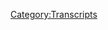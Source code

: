 {{DEFAULTSORT:
    #_TRANSCRIPT_0557:May 11, 2021
}}{{Transcript
    | title         = [[557: May 11, 2021]]
    | caption       = [https://knowledgefight.libsyn.com/557-may-11-2021 Listen to this episode on Libsyn]
    | episodeNumber = [[557: May 11, 2021|557]]
    | length        = 01:21:39
}}

{{MessageBox
    | header     = Warning: Bot Generated Content
    | text       = This transcript was automatically generated by transcription software and likely contains many mistakes and misattributions. Please check the audio for definitive quotes, attribution, and context.
    | image      = N3yvass4myg91.webp
    | imagewidth = 50px
    | id         = warning
}}

{{TranscriptBlock
    | name      = Unknown Speaker
    | timestamp = 00:00:00.000
    | text      = N-N-N-N-N-N-N-Knowledge Fight
}}

{{TranscriptBlock
    | name      = Unknown Speaker
    | timestamp = 00:00:12.960
    | text      = Damn, Ed, Jordan, I am SWEATING
}}

{{TranscriptBlock
    | name      = Unknown Speaker
    | timestamp = 00:00:18.079
    | text      = knowledgefight.com, it's time to pray
}}

{{TranscriptBlock
    | name      = Unknown Speaker
    | timestamp = 00:00:21.440
    | text      = I have great respect for knowledgefight
}}

{{TranscriptBlock
    | name      = Unknown Speaker
    | timestamp = 00:00:23.920
    | text      = knowledgefight
}}

{{TranscriptBlock
    | name      = Unknown Speaker
    | timestamp = 00:00:25.120
    | text      = I'm sick of them posing as if they're the good guys, saying we are the bad guys
}}

{{TranscriptBlock
    | name      = Unknown Speaker
    | timestamp = 00:00:28.960
    | text      = knowledgefight
}}

{{TranscriptBlock
    | name      = Unknown Speaker
    | timestamp = 00:00:30.000
    | text      = Dan and Jordan
}}

{{TranscriptBlock
    | name      = Unknown Speaker
    | timestamp = 00:00:31.039
    | text      = knowledgefight
}}

{{TranscriptBlock
    | name      = Unknown Speaker
    | timestamp = 00:00:34.479
    | text      = I need, I need money
}}

{{TranscriptBlock
    | name      = Unknown Speaker
    | timestamp = 00:00:39.280
    | text      = Andy and Kansas
}}

{{TranscriptBlock
    | name      = Unknown Speaker
    | timestamp = 00:00:42.159
    | text      = Stop it
}}

{{TranscriptBlock
    | name      = Unknown Speaker
    | timestamp = 00:00:42.799
    | text      = Andy and K-Andy and Kansas
}}

{{TranscriptBlock
    | name      = Unknown Speaker
    | timestamp = 00:00:46.079
    | text      = It's time to pray
}}

{{TranscriptBlock
    | name      = Unknown Speaker
    | timestamp = 00:00:47.039
    | text      = Andy and Kansas, you're on the air, thanks for holding
}}

{{TranscriptBlock
    | name      = Unknown Speaker
    | timestamp = 00:00:49.280
    | text      = Hello Alex, I'm a first time caller, I'm a huge fan
}}

{{TranscriptBlock
    | name      = Unknown Speaker
    | timestamp = 00:00:51.679
    | text      = I love your work
}}

{{TranscriptBlock
    | name      = Unknown Speaker
    | timestamp = 00:00:52.960
    | text      = knowledgefight
}}

{{TranscriptBlock
    | name      = Unknown Speaker
    | timestamp = 00:00:55.600
    | text      = knowledgefight.com
}}

{{TranscriptBlock
    | name      = Unknown Speaker
    | timestamp = 00:00:56.799
    | text      = I love you
}}

{{TranscriptBlock
    | name      = Unknown Speaker
    | timestamp = 00:00:59.280
    | text      = Hey everybody, welcome back to Knowledge Fight
}}

{{TranscriptBlock
    | name      = Unknown Speaker
    | timestamp = 00:01:01.359
    | text      = I'm Dan, I'm Jordan
}}

{{TranscriptBlock
    | name      = Unknown Speaker
    | timestamp = 00:01:03.200
    | text      = We're a couple dudes, like to sit around, worship at the altar of Selene and talk a little bit about Alex Jones
}}

{{TranscriptBlock
    | name      = Unknown Speaker
    | timestamp = 00:01:07.920
    | text      = Oh indeed we are Dan
}}

{{TranscriptBlock
    | name      = Unknown Speaker
    | timestamp = 00:01:09.200
    | text      = This is the second time we've had to record the intro because something happened and it wasn't recording
}}

{{TranscriptBlock
    | name      = Unknown Speaker
    | timestamp = 00:01:14.000
    | text      = And in that we riffed about how I'm not a one take guy, now this is the second take of our intro
}}

{{TranscriptBlock
    | name      = Unknown Speaker
    | timestamp = 00:01:19.200
    | text      = So here we go, and it was better on the second go round
}}

{{TranscriptBlock
    | name      = Unknown Speaker
    | timestamp = 00:01:21.920
    | text      = I'm not sure it was, I think it was a little smoother on the first take
}}

{{TranscriptBlock
    | name      = Unknown Speaker
    | timestamp = 00:01:24.640
    | text      = You know, you were a little in your head on the second take because you were disappointed that the first take was so good
}}

{{TranscriptBlock
    | name      = Unknown Speaker
    | timestamp = 00:01:29.680
    | text      = And you wrote down in your notebook, not a one take
}}

{{TranscriptBlock
    | name      = Unknown Speaker
    | timestamp = 00:01:32.319
    | text      = Well, that's my fault, it was too good a joke
}}

{{TranscriptBlock
    | name      = Unknown Speaker
    | timestamp = 00:01:34.560
    | text      = It was
}}

{{TranscriptBlock
    | name      = Unknown Speaker
    | timestamp = 00:01:35.680
    | text      = It was too good
}}

{{TranscriptBlock
    | name      = Unknown Speaker
    | timestamp = 00:01:36.480
    | text      = I had to cut you off at the pass
}}

{{TranscriptBlock
    | name      = Unknown Speaker
    | timestamp = 00:01:37.840
    | text      = Yeah, well you know what my bright spot is
}}

{{TranscriptBlock
    | name      = Unknown Speaker
    | timestamp = 00:01:39.840
    | text      = Uh, this?
}}

{{TranscriptBlock
    | name      = Unknown Speaker
    | timestamp = 00:01:41.439
    | text      = You got it
}}

{{TranscriptBlock
    | name      = Unknown Speaker
    | timestamp = 00:01:42.159
    | text      = Dan, quick question
}}

{{TranscriptBlock
    | name      = Unknown Speaker
    | timestamp = 00:01:43.680
    | text      = What's up?
}}

{{TranscriptBlock
    | name      = Unknown Speaker
    | timestamp = 00:01:44.159
    | text      = What's your bright spot, buddy?
}}

{{TranscriptBlock
    | name      = Unknown Speaker
    | timestamp = 00:01:45.120
    | text      = My bright spot today, Jordan, is that I made a return visit to the much-legended
}}

{{TranscriptBlock
    | name      = Unknown Speaker
    | timestamp = 00:01:51.200
    | text      = Ballyhooed
}}

{{TranscriptBlock
    | name      = Unknown Speaker
    | timestamp = 00:01:52.159
    | text      = No, I don't know if anyone's Ballyhooed, but it is the stuff of legend the witch store here in Chicago
}}

{{TranscriptBlock
    | name      = Unknown Speaker
    | timestamp = 00:01:58.000
    | text      = Agreed
}}

{{TranscriptBlock
    | name      = Unknown Speaker
    | timestamp = 00:01:58.480
    | text      = Um, I went there, they have crystal balls and books and probably tarot cards and
}}

{{TranscriptBlock
    | name      = Unknown Speaker
    | timestamp = 00:02:03.840
    | text      = For sure
}}

{{TranscriptBlock
    | name      = Unknown Speaker
    | timestamp = 00:02:04.400
    | text      = Uh, sage that you can burn to like purify places and what have you
}}

{{TranscriptBlock
    | name      = Unknown Speaker
    | timestamp = 00:02:08.080
    | text      = But they also have a large selection of bath salts
}}

{{TranscriptBlock
    | name      = Unknown Speaker
    | timestamp = 00:02:10.400
    | text      = Uh huh
}}

{{TranscriptBlock
    | name      = Unknown Speaker
    | timestamp = 00:02:10.879
    | text      = And I have gotten
}}

{{TranscriptBlock
    | name      = Unknown Speaker
    | timestamp = 00:02:12.159
    | text      = Bath salts that grant wishes
}}

{{TranscriptBlock
    | name      = Unknown Speaker
    | timestamp = 00:02:13.919
    | text      = That is true, that is true
}}

{{TranscriptBlock
    | name      = Unknown Speaker
    | timestamp = 00:02:15.280
    | text      = Yes
}}

{{TranscriptBlock
    | name      = Unknown Speaker
    | timestamp = 00:02:15.759
    | text      = Um, I have a bag that has, uh, it promises psychic powers and I have not used it yet
}}

{{TranscriptBlock
    | name      = Unknown Speaker
    | timestamp = 00:02:22.159
    | text      = Because I'm afraid to
}}

{{TranscriptBlock
    | name      = Unknown Speaker
    | timestamp = 00:02:23.039
    | text      = Does it describe them?
}}

{{TranscriptBlock
    | name      = Unknown Speaker
    | timestamp = 00:02:24.479
    | text      = No
}}

{{TranscriptBlock
    | name      = Unknown Speaker
    | timestamp = 00:02:25.039
    | text      = It doesn't, what?
}}

{{TranscriptBlock
    | name      = Unknown Speaker
    | timestamp = 00:02:26.000
    | text      = No, no
}}

{{TranscriptBlock
    | name      = Unknown Speaker
    | timestamp = 00:02:26.639
    | text      = I need more, I need specifics
}}

{{TranscriptBlock
    | name      = Unknown Speaker
    | timestamp = 00:02:28.639
    | text      = If you're gonna give me psychic powers, that can backfire so easily
}}

{{TranscriptBlock
    | name      = Unknown Speaker
    | timestamp = 00:02:31.759
    | text      = That's why I haven't used them yet
}}

{{TranscriptBlock
    | name      = Unknown Speaker
    | timestamp = 00:02:33.039
    | text      = It's too risky
}}

{{TranscriptBlock
    | name      = Unknown Speaker
    | timestamp = 00:02:35.280
    | text      = Too much power
}}

{{TranscriptBlock
    | name      = Unknown Speaker
    | timestamp = 00:02:36.080
    | text      = Uh huh
}}

{{TranscriptBlock
    | name      = Unknown Speaker
    | timestamp = 00:02:36.639
    | text      = No one man should have all that power
}}

{{TranscriptBlock
    | name      = Unknown Speaker
    | timestamp = 00:02:38.000
    | text      = I've seen a number of these movies about telepathy that end up because it's such a,
}}

{{TranscriptBlock
    | name      = Unknown Speaker
    | timestamp = 00:02:42.319
    | text      = Such a nuisance hearing everyone's thoughts
}}

{{TranscriptBlock
    | name      = Unknown Speaker
    | timestamp = 00:02:44.479
    | text      = Yeah, totally, you think it's a good idea
}}

{{TranscriptBlock
    | name      = Unknown Speaker
    | timestamp = 00:02:46.080
    | text      = It's one of those classic monkey's paw type situations, you know
}}

{{TranscriptBlock
    | name      = Unknown Speaker
    | timestamp = 00:02:49.599
    | text      = Be careful what you wish for and I will never wish for psychic powers
}}

{{TranscriptBlock
    | name      = Unknown Speaker
    | timestamp = 00:02:53.759
    | text      = Yeah, so that's, that's on, uh, on my, near my bathtub
}}

{{TranscriptBlock
    | name      = Unknown Speaker
    | timestamp = 00:02:57.520
    | text      = As a, in case of emergency, break glass
}}

{{TranscriptBlock
    | name      = Unknown Speaker
    | timestamp = 00:02:59.599
    | text      = Right, right, right
}}

{{TranscriptBlock
    | name      = Unknown Speaker
    | timestamp = 00:03:00.319
    | text      = Get some psychic powers
}}

{{TranscriptBlock
    | name      = Unknown Speaker
    | timestamp = 00:03:02.319
    | text      = But yeah, for now
}}

{{TranscriptBlock
    | name      = Unknown Speaker
    | timestamp = 00:03:03.120
    | text      = They're at the gates, get the psychic bath salts, quick, get Dan in the bathtub now
}}

{{TranscriptBlock
    | name      = Unknown Speaker
    | timestamp = 00:03:08.319
    | text      = For now it's just tranquility and peace
}}

{{TranscriptBlock
    | name      = Unknown Speaker
    | timestamp = 00:03:10.960
    | text      = I like that, that's a good spell
}}

{{TranscriptBlock
    | name      = Unknown Speaker
    | timestamp = 00:03:12.319
    | text      = So how about you?
}}

{{TranscriptBlock
    | name      = Unknown Speaker
    | timestamp = 00:03:13.039
    | text      = Uh, for me, Dan, uh, the French Open
}}

{{TranscriptBlock
    | name      = Unknown Speaker
    | timestamp = 00:03:16.639
    | text      = Coming, coming up soon, coming up soon
}}

{{TranscriptBlock
    | name      = Unknown Speaker
    | timestamp = 00:03:19.199
    | text      = Rafa in a bunch of, uh, he's at the, uh, playing on clay right now
}}

{{TranscriptBlock
    | name      = Unknown Speaker
    | timestamp = 00:03:23.919
    | text      = Getting, uh, uh, uh, ready to go for his, uh, inevitable next French Open win
}}

{{TranscriptBlock
    | name      = Unknown Speaker
    | timestamp = 00:03:31.680
    | text      = And today he fought a really tough, uh, match with, uh, Shapovalov
}}

{{TranscriptBlock
    | name      = Unknown Speaker
    | timestamp = 00:03:35.120
    | text      = Who is also one of my favorite players
}}

{{TranscriptBlock
    | name      = Unknown Speaker
    | timestamp = 00:03:36.479
    | text      = Okay
}}

{{TranscriptBlock
    | name      = Unknown Speaker
    | timestamp = 00:03:36.800
    | text      = He's a Canadian kid, gangles, uh, in the present tense
}}

{{TranscriptBlock
    | name      = Unknown Speaker
    | timestamp = 00:03:41.120
    | text      = Like he's gangling at you
}}

{{TranscriptBlock
    | name      = Unknown Speaker
    | timestamp = 00:03:42.639
    | text      = Okay
}}

{{TranscriptBlock
    | name      = Unknown Speaker
    | timestamp = 00:03:42.960
    | text      = Uh, incredible tennis player, though
}}

{{TranscriptBlock
    | name      = Unknown Speaker
    | timestamp = 00:03:45.680
    | text      = Fantastic match, won it in the tie break
}}

{{TranscriptBlock
    | name      = Unknown Speaker
    | timestamp = 00:03:48.319
    | text      = Rafa, it's just great, it was a great morning
}}

{{TranscriptBlock
    | name      = Unknown Speaker
    | timestamp = 00:03:51.039
    | text      = Very exciting
}}

{{TranscriptBlock
    | name      = Unknown Speaker
    | timestamp = 00:03:51.360
    | text      = It was a great morning
}}

{{TranscriptBlock
    | name      = Unknown Speaker
    | timestamp = 00:03:52.080
    | text      = That was at three this morning, I bet?
}}

{{TranscriptBlock
    | name      = Unknown Speaker
    | timestamp = 00:03:53.599
    | text      = That was at, that was at six this morning, thank you very much
}}

{{TranscriptBlock
    | name      = Unknown Speaker
    | timestamp = 00:03:57.199
    | text      = Well, I'm glad you, glad you got to enjoy that
}}

{{TranscriptBlock
    | name      = Unknown Speaker
    | timestamp = 00:03:59.039
    | text      = Yes, I did
}}

{{TranscriptBlock
    | name      = Unknown Speaker
    | timestamp = 00:03:59.680
    | text      = So, Jordan, today we have, uh, well, I was gonna say it's interesting
}}

{{TranscriptBlock
    | name      = Unknown Speaker
    | timestamp = 00:04:03.280
    | text      = But we have an episode to go off on
}}

{{TranscriptBlock
    | name      = Unknown Speaker
    | timestamp = 00:04:06.240
    | text      = See, now that's what I want
}}

{{TranscriptBlock
    | name      = Unknown Speaker
    | timestamp = 00:04:07.599
    | text      = Yeah
}}

{{TranscriptBlock
    | name      = Unknown Speaker
    | timestamp = 00:04:07.759
    | text      = That's what I want from late night shows
}}

{{TranscriptBlock
    | name      = Unknown Speaker
    | timestamp = 00:04:09.520
    | text      = I've been, I've been broken
}}

{{TranscriptBlock
    | name      = Unknown Speaker
    | timestamp = 00:04:10.400
    | text      = Ladies and gentlemen, tonight we've still got to do a show
}}

{{TranscriptBlock
    | name      = Unknown Speaker
    | timestamp = 00:04:14.080
    | text      = It's Thursday, I don't know what to tell you
}}

{{TranscriptBlock
    | name      = Unknown Speaker
    | timestamp = 00:04:15.919
    | text      = It's in the contract
}}

{{TranscriptBlock
    | name      = Unknown Speaker
    | timestamp = 00:04:17.040
    | text      = No, that's not fair
}}

{{TranscriptBlock
    | name      = Unknown Speaker
    | timestamp = 00:04:18.079
    | text      = It's, there's some fun stuff in here
}}

{{TranscriptBlock
    | name      = Unknown Speaker
    | timestamp = 00:04:19.759
    | text      = But there's, there's another thing that I'm just becoming endlessly, um,
}}

{{TranscriptBlock
    | name      = Unknown Speaker
    | timestamp = 00:04:25.759
    | text      = What's, what, ground down by
}}

{{TranscriptBlock
    | name      = Unknown Speaker
    | timestamp = 00:04:27.439
    | text      = Ah, yes
}}

{{TranscriptBlock
    | name      = Unknown Speaker
    | timestamp = 00:04:27.920
    | text      = I will say
}}

{{TranscriptBlock
    | name      = Unknown Speaker
    | timestamp = 00:04:28.399
    | text      = Yes
}}

{{TranscriptBlock
    | name      = Unknown Speaker
    | timestamp = 00:04:28.720
    | text      = So this is May 11th, 2021, Blackjack
}}

{{TranscriptBlock
    | name      = Unknown Speaker
    | timestamp = 00:04:30.639
    | text      = Blackjack, oh, I wasn't even close on that one
}}

{{TranscriptBlock
    | name      = Unknown Speaker
    | timestamp = 00:04:32.800
    | text      = No
}}

{{TranscriptBlock
    | name      = Unknown Speaker
    | timestamp = 00:04:33.199
    | text      = No, that was brutal
}}

{{TranscriptBlock
    | name      = Unknown Speaker
    | timestamp = 00:04:34.319
    | text      = So, the thing that I'm getting ground down by is that, um, thing that we've already talked
}}

{{TranscriptBlock
    | name      = Unknown Speaker
    | timestamp = 00:04:39.360
    | text      = about, that sort of dynamic, this show is incredibly one-note
}}

{{TranscriptBlock
    | name      = Unknown Speaker
    | timestamp = 00:04:41.759
    | text      = It's all anti-vax nonsense
}}

{{TranscriptBlock
    | name      = Unknown Speaker
    | timestamp = 00:04:43.120
    | text      = Yeah, yeah, yeah
}}

{{TranscriptBlock
    | name      = Unknown Speaker
    | timestamp = 00:04:43.759
    | text      = Um, and when Alex comes through with something exciting like one of these primary source
}}

{{TranscriptBlock
    | name      = Unknown Speaker
    | timestamp = 00:04:50.079
    | text      = documents that's, like, actually, oh, this is kind of an interesting thing to look into
}}

{{TranscriptBlock
    | name      = Unknown Speaker
    | timestamp = 00:04:54.319
    | text      = There's things we can learn here
}}

{{TranscriptBlock
    | name      = Unknown Speaker
    | timestamp = 00:04:55.279
    | text      = Sure
}}

{{TranscriptBlock
    | name      = Unknown Speaker
    | timestamp = 00:04:55.680
    | text      = Middle-aged mice come up
}}

{{TranscriptBlock
    | name      = Unknown Speaker
    | timestamp = 00:04:57.199
    | text      = Fantastic
}}

{{TranscriptBlock
    | name      = Unknown Speaker
    | timestamp = 00:04:57.600
    | text      = Spouse mouse
}}

{{TranscriptBlock
    | name      = Unknown Speaker
    | timestamp = 00:04:58.800
    | text      = What fun we can have there
}}

{{TranscriptBlock
    | name      = Unknown Speaker
    | timestamp = 00:05:00.240
    | text      = Totally
}}

{{TranscriptBlock
    | name      = Unknown Speaker
    | timestamp = 00:05:00.959
    | text      = Other times, Alex just, he's got nothing
}}

{{TranscriptBlock
    | name      = Unknown Speaker
    | timestamp = 00:05:05.279
    | text      = Sure
}}

{{TranscriptBlock
    | name      = Unknown Speaker
    | timestamp = 00:05:05.680
    | text      = And sometimes that nothing comes in the form of a bombshell
}}

{{TranscriptBlock
    | name      = Unknown Speaker
    | timestamp = 00:05:08.800
    | text      = And I'm sick and fucking tired of non-existent bombshells
}}

{{TranscriptBlock
    | name      = Unknown Speaker
    | timestamp = 00:05:13.839
    | text      = Have we heard anything about Polygon yet?
}}

{{TranscriptBlock
    | name      = Unknown Speaker
    | timestamp = 00:05:15.680
    | text      = No
}}

{{TranscriptBlock
    | name      = Unknown Speaker
    | timestamp = 00:05:16.160
    | text      = No
}}

{{TranscriptBlock
    | name      = Unknown Speaker
    | timestamp = 00:05:16.480
    | text      = I'm sick of the, like, the biggest news in the world being nothing and just, like, that,
}}

{{TranscriptBlock
    | name      = Unknown Speaker
    | timestamp = 00:05:23.439
    | text      = it burns out something in your brain
}}

{{TranscriptBlock
    | name      = Unknown Speaker
    | timestamp = 00:05:25.199
    | text      = Yeah
}}

{{TranscriptBlock
    | name      = Unknown Speaker
    | timestamp = 00:05:25.439
    | text      = You know, where you're just, like, hearing somebody be so fake excited about something
}}

{{TranscriptBlock
    | name      = Unknown Speaker
    | timestamp = 00:05:28.959
    | text      = Yeah, yeah, yeah
}}

{{TranscriptBlock
    | name      = Unknown Speaker
    | timestamp = 00:05:30.000
    | text      = Something, I don't know, I'm gonna be in the past for the next episode
}}

{{TranscriptBlock
    | name      = Unknown Speaker
    | timestamp = 00:05:32.639
    | text      = You're being gaslit
}}

{{TranscriptBlock
    | name      = Unknown Speaker
    | timestamp = 00:05:34.399
    | text      = You're being gaslit in a way that is exhausting
}}

{{TranscriptBlock
    | name      = Unknown Speaker
    | timestamp = 00:05:37.519
    | text      = You can only be gaslit so long before it starts to break your psyche
}}

{{TranscriptBlock
    | name      = Unknown Speaker
    | timestamp = 00:05:41.199
    | text      = At the same time, I have no expectation that I should be believing Alex
}}

{{TranscriptBlock
    | name      = Unknown Speaker
    | timestamp = 00:05:44.000
    | text      = Sure
}}

{{TranscriptBlock
    | name      = Unknown Speaker
    | timestamp = 00:05:44.240
    | text      = So that helps a little bit
}}

{{TranscriptBlock
    | name      = Unknown Speaker
    | timestamp = 00:05:45.279
    | text      = It does
}}

{{TranscriptBlock
    | name      = Unknown Speaker
    | timestamp = 00:05:45.680
    | text      = It makes it less painful, but the process is still there and it's frustrating
}}

{{TranscriptBlock
    | name      = Unknown Speaker
    | timestamp = 00:05:48.720
    | text      = You're not completely inculcated from that kind of result
}}

{{TranscriptBlock
    | name      = Unknown Speaker
    | timestamp = 00:05:53.519
    | text      = Yeah, and so today's bombshell was just, like, I'm out, I'm gonna be out for a while, so
}}

{{TranscriptBlock
    | name      = Unknown Speaker
    | timestamp = 00:05:57.920
    | text      = Today's bombshell
}}

{{TranscriptBlock
    | name      = Unknown Speaker
    | timestamp = 00:05:59.439
    | text      = Yeah
}}

{{TranscriptBlock
    | name      = Unknown Speaker
    | timestamp = 00:05:59.920
    | text      = Okay
}}

{{TranscriptBlock
    | name      = Unknown Speaker
    | timestamp = 00:06:00.560
    | text      = I'm selling this episode real well
}}

{{TranscriptBlock
    | name      = Unknown Speaker
    | timestamp = 00:06:03.439
    | text      = So, Jordan, before we get into this, though, let's take a little moment and say hello
}}

{{TranscriptBlock
    | name      = Unknown Speaker
    | timestamp = 00:06:07.279
    | text      = to some wonks
}}

{{TranscriptBlock
    | name      = Unknown Speaker
    | timestamp = 00:06:08.000
    | text      = Ooh, that's a great idea
}}

{{TranscriptBlock
    | name      = Unknown Speaker
    | timestamp = 00:06:08.879
    | text      = So, first, I can't wait to see LeVar Burton host Jeopardy in July
}}

{{TranscriptBlock
    | name      = Unknown Speaker
    | timestamp = 00:06:11.920
    | text      = You are now a policy wonk
}}

{{TranscriptBlock
    | name      = Unknown Speaker
    | timestamp = 00:06:13.439
    | text      = I'm a policy wonk
}}

{{TranscriptBlock
    | name      = Unknown Speaker
    | timestamp = 00:06:14.480
    | text      = Thank you very much, I agree with you on all fronts
}}

{{TranscriptBlock
    | name      = Unknown Speaker
    | timestamp = 00:06:16.879
    | text      = I bet LeVar Burton's a policy wonk, too
}}

{{TranscriptBlock
    | name      = Unknown Speaker
    | timestamp = 00:06:18.800
    | text      = That'd be nice
}}

{{TranscriptBlock
    | name      = Unknown Speaker
    | timestamp = 00:06:19.680
    | text      = Honkinatrix, practitioner of clown-like bondage, thank you so much, you are now a policy wonk
}}

{{TranscriptBlock
    | name      = Unknown Speaker
    | timestamp = 00:06:24.240
    | text      = I'm a policy wonk
}}

{{TranscriptBlock
    | name      = Unknown Speaker
    | timestamp = 00:06:25.199
    | text      = Thank you very much
}}

{{TranscriptBlock
    | name      = Unknown Speaker
    | timestamp = 00:06:26.160
    | text      = Thank you
}}

{{TranscriptBlock
    | name      = Unknown Speaker
    | timestamp = 00:06:26.560
    | text      = Next, The Foxiest Chicken, Emily, thank you so much, you are now a policy wonk
}}

{{TranscriptBlock
    | name      = Unknown Speaker
    | timestamp = 00:06:30.079
    | text      = I'm a policy wonk
}}

{{TranscriptBlock
    | name      = Unknown Speaker
    | timestamp = 00:06:31.120
    | text      = Thank you very much, The Foxiest Chicken, Emily
}}

{{TranscriptBlock
    | name      = Unknown Speaker
    | timestamp = 00:06:33.199
    | text      = Thank you
}}

{{TranscriptBlock
    | name      = Unknown Speaker
    | timestamp = 00:06:33.600
    | text      = Next, Frank Rizzo, Jerky, you are now a policy wonk
}}

{{TranscriptBlock
    | name      = Unknown Speaker
    | timestamp = 00:06:36.720
    | text      = I'm a policy wonk
}}

{{TranscriptBlock
    | name      = Unknown Speaker
    | timestamp = 00:06:37.680
    | text      = Thank you very much, Frank Rizzo, Jerky
}}

{{TranscriptBlock
    | name      = Unknown Speaker
    | timestamp = 00:06:40.240
    | text      = And, uh, I don't want to say this, oh well
}}

{{TranscriptBlock
    | name      = Unknown Speaker
    | timestamp = 00:06:43.839
    | text      = Don't whisper it into my ear and I'll say it
}}

{{TranscriptBlock
    | name      = Unknown Speaker
    | timestamp = 00:06:45.920
    | text      = I'm not going to do that
}}

{{TranscriptBlock
    | name      = Unknown Speaker
    | timestamp = 00:06:46.560
    | text      = Okay, fair enough
}}

{{TranscriptBlock
    | name      = Unknown Speaker
    | timestamp = 00:06:46.879
    | text      = I'll just bite the bullet on this
}}

{{TranscriptBlock
    | name      = Unknown Speaker
    | timestamp = 00:06:48.639
    | text      = The Return of Poop Feast 420, thank you so much, you are now a policy wonk
}}

{{TranscriptBlock
    | name      = Unknown Speaker
    | timestamp = 00:06:52.639
    | text      = I'm a policy wonk
}}

{{TranscriptBlock
    | name      = Unknown Speaker
    | timestamp = 00:06:54.079
    | text      = Thank you very much, I'm looking forward to the third installment, that's going to be my favorite
}}

{{TranscriptBlock
    | name      = Unknown Speaker
    | timestamp = 00:06:59.120
    | text      = Revenge of Poop Feast 420
}}

{{TranscriptBlock
    | name      = Unknown Speaker
    | timestamp = 00:07:01.199
    | text      = Yes, absolutely
}}

{{TranscriptBlock
    | name      = Unknown Speaker
    | timestamp = 00:07:02.399
    | text      = And then I'd like to say thank you to technocrat out there, David S.
}}

{{TranscriptBlock
    | name      = Unknown Speaker
    | timestamp = 00:07:06.879
    | text      = Thank you so much, you are now a technocrat
}}

{{TranscriptBlock
    | name      = Unknown Speaker
    | timestamp = 00:07:09.040
    | text      = I'm a policy wonk
}}

{{TranscriptBlock
    | name      = Unknown Speaker
    | timestamp = 00:07:10.240
    | text      = Crikey, mate, that's fantastic, have yourself a brew
}}

{{TranscriptBlock
    | name      = Unknown Speaker
    | timestamp = 00:07:13.279
    | text      = How's your 401k doing, bro?
}}

{{TranscriptBlock
    | name      = Unknown Speaker
    | timestamp = 00:07:14.720
    | text      = All right, we gotta go full tilt boogie on this, Watson, all right?
}}

{{TranscriptBlock
    | name      = Unknown Speaker
    | timestamp = 00:07:17.519
    | text      = Let's just get down to business
}}

{{TranscriptBlock
    | name      = Unknown Speaker
    | timestamp = 00:07:18.800
    | text      = We ain't making that money off that heroin
}}

{{TranscriptBlock
    | name      = Unknown Speaker
    | timestamp = 00:07:20.879
    | text      = Why you pimps so good?
}}

{{TranscriptBlock
    | name      = Unknown Speaker
    | timestamp = 00:07:22.879
    | text      = My neck is freakishly large
}}

{{TranscriptBlock
    | name      = Unknown Speaker
    | timestamp = 00:07:24.560
    | text      = I declare info war on you
}}

{{TranscriptBlock
    | name      = Unknown Speaker
    | timestamp = 00:07:27.040
    | text      = Thank you, David
}}

{{TranscriptBlock
    | name      = Unknown Speaker
    | timestamp = 00:07:27.839
    | text      = Yes, thank you very much, David
}}

{{TranscriptBlock
    | name      = Unknown Speaker
    | timestamp = 00:07:29.360
    | text      = Also, I don't know how to do this exactly sometimes, you know, like
}}

{{TranscriptBlock
    | name      = Unknown Speaker
    | timestamp = 00:07:32.079
    | text      = Yeah
}}

{{TranscriptBlock
    | name      = Unknown Speaker
    | timestamp = 00:07:32.399
    | text      = Well wishes for birthdays
}}

{{TranscriptBlock
    | name      = Unknown Speaker
    | timestamp = 00:07:33.680
    | text      = Sure, sure, sure
}}

{{TranscriptBlock
    | name      = Unknown Speaker
    | timestamp = 00:07:34.480
    | text      = Sometimes it's kind of difficult for me because
}}

{{TranscriptBlock
    | name      = Unknown Speaker
    | timestamp = 00:07:36.399
    | text      = You do it at the bottom of a well, naturally
}}

{{TranscriptBlock
    | name      = Unknown Speaker
    | timestamp = 00:07:38.639
    | text      = That's where I throw my pennies
}}

{{TranscriptBlock
    | name      = Unknown Speaker
    | timestamp = 00:07:40.560
    | text      = For everyone's birthday, I should say, everybody who we wish a happy birthday to,
}}

{{TranscriptBlock
    | name      = Unknown Speaker
    | timestamp = 00:07:44.000
    | text      = I do throw a penny into a well
}}

{{TranscriptBlock
    | name      = Unknown Speaker
    | timestamp = 00:07:45.519
    | text      = That's really nice of you
}}

{{TranscriptBlock
    | name      = Unknown Speaker
    | timestamp = 00:07:46.720
    | text      = That's nice of you
}}

{{TranscriptBlock
    | name      = Unknown Speaker
    | timestamp = 00:07:47.439
    | text      = I should do that, I just, you know, I don't walk by enough wells
}}

{{TranscriptBlock
    | name      = Unknown Speaker
    | timestamp = 00:07:50.959
    | text      = Yeah, there's so many in my neighborhood
}}

{{TranscriptBlock
    | name      = Unknown Speaker
    | timestamp = 00:07:52.480
    | text      = I know, it's true
}}

{{TranscriptBlock
    | name      = Unknown Speaker
    | timestamp = 00:07:54.399
    | text      = I'm not always sure whenever someone's birthday is on the weekend
}}

{{TranscriptBlock
    | name      = Unknown Speaker
    | timestamp = 00:07:58.000
    | text      = Whether we should do this on the Friday show or on the Monday show, what do you do?
}}

{{TranscriptBlock
    | name      = Unknown Speaker
    | timestamp = 00:08:01.519
    | text      = That's fair
}}

{{TranscriptBlock
    | name      = Unknown Speaker
    | timestamp = 00:08:02.079
    | text      = Do you do it after the fact or do you wish them a happy birthday a couple days early?
}}

{{TranscriptBlock
    | name      = Unknown Speaker
    | timestamp = 00:08:05.279
    | text      = It's like Saint Patrick's Day, when do you celebrate it?
}}

{{TranscriptBlock
    | name      = Unknown Speaker
    | timestamp = 00:08:07.519
    | text      = When is it observed?
}}

{{TranscriptBlock
    | name      = Unknown Speaker
    | timestamp = 00:08:08.480
    | text      = When is it, yeah
}}

{{TranscriptBlock
    | name      = Unknown Speaker
    | timestamp = 00:08:09.839
    | text      = I never quite know, but I'm gonna go ahead and go ahead of the game on this one
}}

{{TranscriptBlock
    | name      = Unknown Speaker
    | timestamp = 00:08:14.639
    | text      = On the 16th, this weekend coming up, Cameron's got a 30th birthday
}}

{{TranscriptBlock
    | name      = Unknown Speaker
    | timestamp = 00:08:18.560
    | text      = And Nicole would like to wish him a happy birthday
}}

{{TranscriptBlock
    | name      = Unknown Speaker
    | timestamp = 00:08:20.240
    | text      = Well congratulations, Cameron
}}

{{TranscriptBlock
    | name      = Unknown Speaker
    | timestamp = 00:08:21.920
    | text      = Yep, happy birthday, hope you have a great one
}}

{{TranscriptBlock
    | name      = Unknown Speaker
    | timestamp = 00:08:24.959
    | text      = And hope doing this in advance was better than like if you'd heard this on Monday
}}

{{TranscriptBlock
    | name      = Unknown Speaker
    | timestamp = 00:08:28.720
    | text      = I've been like, wow, that would have made my birthday a lot better if I'd fucking heard it earlier
}}

{{TranscriptBlock
    | name      = Unknown Speaker
    | timestamp = 00:08:33.039
    | text      = Yeah, but what if this is so important to him that now
}}

{{TranscriptBlock
    | name      = Unknown Speaker
    | timestamp = 00:08:36.480
    | text      = the rest of his actual birthday is just gonna be a huge letdown
}}

{{TranscriptBlock
    | name      = Unknown Speaker
    | timestamp = 00:08:39.759
    | text      = Everybody's gonna be like, happy birthday
}}

{{TranscriptBlock
    | name      = Unknown Speaker
    | timestamp = 00:08:41.759
    | text      = And he's gonna be like, my birthday was when the Knowledge Fight guys said happy birthday for way too long
}}

{{TranscriptBlock
    | name      = Unknown Speaker
    | timestamp = 00:08:47.519
    | text      = This is the risk we take
}}

{{TranscriptBlock
    | name      = Unknown Speaker
    | timestamp = 00:08:50.399
    | text      = So Jordan, there's one bit of news that's been going around that I want to address
}}

{{TranscriptBlock
    | name      = Unknown Speaker
    | timestamp = 00:08:54.720
    | text      = Doesn't come up on this episode, but it is something that happened
}}

{{TranscriptBlock
    | name      = Unknown Speaker
    | timestamp = 00:08:58.159
    | text      = at the beginning of this week, and that is that Alex is back in the gold game, my man
}}

{{TranscriptBlock
    | name      = Unknown Speaker
    | timestamp = 00:09:02.320
    | text      = InfoWarsGold.com
}}

{{TranscriptBlock
    | name      = Unknown Speaker
    | timestamp = 00:09:04.559
    | text      = Alright, it's about time
}}

{{TranscriptBlock
    | name      = Unknown Speaker
    | timestamp = 00:09:06.240
    | text      = Yeah, I've been seeing indications that he was getting ready to start this back up again
}}

{{TranscriptBlock
    | name      = Unknown Speaker
    | timestamp = 00:09:09.679
    | text      = But I wasn't sure if he was ever gonna take the plunge
}}

{{TranscriptBlock
    | name      = Unknown Speaker
    | timestamp = 00:09:12.000
    | text      = And then a large portion of the show on Monday was an interview with his new gold sponsor
}}

{{TranscriptBlock
    | name      = Unknown Speaker
    | timestamp = 00:09:15.840
    | text      = A guy named Drew Mason from St. Joseph Partners
}}

{{TranscriptBlock
    | name      = Unknown Speaker
    | timestamp = 00:09:19.200
    | text      = A precious metals outfit out of Pauley, Pennsylvania
}}

{{TranscriptBlock
    | name      = Unknown Speaker
    | timestamp = 00:09:23.600
    | text      = I didn't know too much about this guy or his business
}}

{{TranscriptBlock
    | name      = Unknown Speaker
    | timestamp = 00:09:25.759
    | text      = outside of the fact that he decided to get into business with Alex Jones in 2021
}}

{{TranscriptBlock
    | name      = Unknown Speaker
    | timestamp = 00:09:29.519
    | text      = So I can't say much about what's going on with him, but I know he's not cool
}}

{{TranscriptBlock
    | name      = Unknown Speaker
    | timestamp = 00:09:33.120
    | text      = I cannot give this gold away
}}

{{TranscriptBlock
    | name      = Unknown Speaker
    | timestamp = 00:09:36.080
    | text      = I'm gonna have to partner with Alex Jones
}}

{{TranscriptBlock
    | name      = Unknown Speaker
    | timestamp = 00:09:39.039
    | text      = So I did find it interesting
}}

{{TranscriptBlock
    | name      = Unknown Speaker
    | timestamp = 00:09:40.480
    | text      = I was looking into it a little bit
}}

{{TranscriptBlock
    | name      = Unknown Speaker
    | timestamp = 00:09:41.759
    | text      = And there's no physical address for St. Joseph's Partner available on their website
}}

{{TranscriptBlock
    | name      = Unknown Speaker
    | timestamp = 00:09:48.559
    | text      = That struck me as a little bit curious
}}

{{TranscriptBlock
    | name      = Unknown Speaker
    | timestamp = 00:09:52.480
    | text      = It's just an asshole with a chest buried in his backyard
}}

{{TranscriptBlock
    | name      = Unknown Speaker
    | timestamp = 00:09:56.559
    | text      = Well, the contact information is literally just an email address
}}

{{TranscriptBlock
    | name      = Unknown Speaker
    | timestamp = 00:09:58.960
    | text      = Yeah, exactly
}}

{{TranscriptBlock
    | name      = Unknown Speaker
    | timestamp = 00:09:59.759
    | text      = It's an asshole with a chest buried in his backyard
}}

{{TranscriptBlock
    | name      = Unknown Speaker
    | timestamp = 00:10:01.919
    | text      = But here's where things get weird
}}

{{TranscriptBlock
    | name      = Unknown Speaker
    | timestamp = 00:10:03.440
    | text      = Okay
}}

{{TranscriptBlock
    | name      = Unknown Speaker
    | timestamp = 00:10:03.919
    | text      = So if you click on their contact us page
}}

{{TranscriptBlock
    | name      = Unknown Speaker
    | timestamp = 00:10:06.080
    | text      = An image of a Google map pops up
}}

{{TranscriptBlock
    | name      = Unknown Speaker
    | timestamp = 00:10:08.320
    | text      = With a marker at the address 8 The Green Dover, Delaware 19901
}}

{{TranscriptBlock
    | name      = Unknown Speaker
    | timestamp = 00:10:14.320
    | text      = However
}}

{{TranscriptBlock
    | name      = Unknown Speaker
    | timestamp = 00:10:14.960
    | text      = That's a tax shelter
}}

{{TranscriptBlock
    | name      = Unknown Speaker
    | timestamp = 00:10:16.000
    | text      = Delaware is a tax shelter state
}}

{{TranscriptBlock
    | name      = Unknown Speaker
    | timestamp = 00:10:18.399
    | text      = If you Google St. Joseph Partners, you get a different address
}}

{{TranscriptBlock
    | name      = Unknown Speaker
    | timestamp = 00:10:21.759
    | text      = 1776 Lancaster Avenue, Powley, Pennsylvania
}}

{{TranscriptBlock
    | name      = Unknown Speaker
    | timestamp = 00:10:25.919
    | text      = This is the address for Powley Plaza, which is a strip mall of shops
}}

{{TranscriptBlock
    | name      = Unknown Speaker
    | timestamp = 00:10:30.960
    | text      = It doesn't look like there's a real, like, brick and mortar location for this gold out there
}}

{{TranscriptBlock
    | name      = Unknown Speaker
    | timestamp = 00:10:36.720
    | text      = Sure, sure, sure
}}

{{TranscriptBlock
    | name      = Unknown Speaker
    | timestamp = 00:10:37.840
    | text      = There is a Reed as Italian ice
}}

{{TranscriptBlock
    | name      = Unknown Speaker
    | timestamp = 00:10:40.159
    | text      = I think they specifically may have chosen 1776 as a...
}}

{{TranscriptBlock
    | name      = Unknown Speaker
    | timestamp = 00:10:45.679
    | text      = No, I don't think so
}}

{{TranscriptBlock
    | name      = Unknown Speaker
    | timestamp = 00:10:46.480
    | text      = I think it's a coincidence
}}

{{TranscriptBlock
    | name      = Unknown Speaker
    | timestamp = 00:10:47.440
    | text      = Oh, okay
}}

{{TranscriptBlock
    | name      = Unknown Speaker
    | timestamp = 00:10:48.240
    | text      = Powley is a city with a population of, like, just over 3,500
}}

{{TranscriptBlock
    | name      = Unknown Speaker
    | timestamp = 00:10:51.840
    | text      = So why would they have a shop there?
}}

{{TranscriptBlock
    | name      = Unknown Speaker
    | timestamp = 00:10:54.000
    | text      = It's ridiculous
}}

{{TranscriptBlock
    | name      = Unknown Speaker
    | timestamp = 00:10:54.879
    | text      = Right
}}

{{TranscriptBlock
    | name      = Unknown Speaker
    | timestamp = 00:10:56.240
    | text      = It's a UPS drop box
}}

{{TranscriptBlock
    | name      = Unknown Speaker
    | timestamp = 00:10:58.000
    | text      = That's what it is
}}

{{TranscriptBlock
    | name      = Unknown Speaker
    | timestamp = 00:10:59.120
    | text      = Yeah, of course it is
}}

{{TranscriptBlock
    | name      = Unknown Speaker
    | timestamp = 00:11:00.080
    | text      = Yeah
}}

{{TranscriptBlock
    | name      = Unknown Speaker
    | timestamp = 00:11:00.720
    | text      = So as you astutely already realized, Delaware is a tax haven type of state
}}

{{TranscriptBlock
    | name      = Unknown Speaker
    | timestamp = 00:11:07.039
    | text      = Yeah, yeah, yeah
}}

{{TranscriptBlock
    | name      = Unknown Speaker
    | timestamp = 00:11:07.840
    | text      = And 8 The Green
}}

{{TranscriptBlock
    | name      = Unknown Speaker
    | timestamp = 00:11:08.879
    | text      = Thanks, Biden
}}

{{TranscriptBlock
    | name      = Unknown Speaker
    | timestamp = 00:11:09.840
    | text      = 8 The Green in Dover is a pretty notorious address
}}

{{TranscriptBlock
    | name      = Unknown Speaker
    | timestamp = 00:11:13.120
    | text      = It's the location that's used by a company known as a registered agent incorporated
}}

{{TranscriptBlock
    | name      = Unknown Speaker
    | timestamp = 00:11:17.919
    | text      = which allows people to incorporate their business in Delaware
}}

{{TranscriptBlock
    | name      = Unknown Speaker
    | timestamp = 00:11:20.399
    | text      = Right
}}

{{TranscriptBlock
    | name      = Unknown Speaker
    | timestamp = 00:11:20.639
    | text      = Which a lot of folks do to avoid
}}

{{TranscriptBlock
    | name      = Unknown Speaker
    | timestamp = 00:11:22.240
    | text      = Avoid taxes
}}

{{TranscriptBlock
    | name      = Unknown Speaker
    | timestamp = 00:11:23.039
    | text      = But it's actually not that...
}}

{{TranscriptBlock
    | name      = Unknown Speaker
    | timestamp = 00:11:25.519
    | text      = It's not all about taxes
}}

{{TranscriptBlock
    | name      = Unknown Speaker
    | timestamp = 00:11:27.759
    | text      = So LegalZoom has a breakdown of the advantages and disadvantages of incorporating in Delaware
}}

{{TranscriptBlock
    | name      = Unknown Speaker
    | timestamp = 00:11:32.399
    | text      = And one of the perks is when you file in Delaware, you don't need to disclose your
}}

{{TranscriptBlock
    | name      = Unknown Speaker
    | timestamp = 00:11:36.159
    | text      = directors' and officers' names to the state, which allows you anonymity
}}

{{TranscriptBlock
    | name      = Unknown Speaker
    | timestamp = 00:11:39.759
    | text      = Oh, that's way better than not paying taxes
}}

{{TranscriptBlock
    | name      = Unknown Speaker
    | timestamp = 00:11:42.799
    | text      = I bet people would pay extra taxes for that option
}}

{{TranscriptBlock
    | name      = Unknown Speaker
    | timestamp = 00:11:45.360
    | text      = This became an issue a few years back, as was covered in the Delaware News Journal when
}}

{{TranscriptBlock
    | name      = Unknown Speaker
    | timestamp = 00:11:49.679
    | text      = the SEC was trying to investigate whether a number of Delaware-based LLCs had engaged in fraud
}}

{{TranscriptBlock
    | name      = Unknown Speaker
    | timestamp = 00:11:54.960
    | text      = 235 companies were at issue, 24 of them were based in Colorado, while the rest were in Delaware
}}

{{TranscriptBlock
    | name      = Unknown Speaker
    | timestamp = 00:12:00.240
    | text      = And most of the businesses in Delaware were run through a registered agent incorporated
}}

{{TranscriptBlock
    | name      = Unknown Speaker
    | timestamp = 00:12:04.240
    | text      = Yeah, yeah, yeah
}}

{{TranscriptBlock
    | name      = Unknown Speaker
    | timestamp = 00:12:05.120
    | text      = Anyway, none of this proves anything that's explicit wrongdoing, but it's a bit sketchy
}}

{{TranscriptBlock
    | name      = Unknown Speaker
    | timestamp = 00:12:10.000
    | text      = I would say that the only way Alex could come up with a gold dealer I'd be less inclined
}}

{{TranscriptBlock
    | name      = Unknown Speaker
    | timestamp = 00:12:13.600
    | text      = to do business with than Ted Anderson is if it was a guy who had no apparent physical
}}

{{TranscriptBlock
    | name      = Unknown Speaker
    | timestamp = 00:12:17.919
    | text      = address whose site appears to be explicitly saying that he got a phony incorporation in Delaware
}}

{{TranscriptBlock
    | name      = Unknown Speaker
    | timestamp = 00:12:22.720
    | text      = Yeah
}}

{{TranscriptBlock
    | name      = Unknown Speaker
    | timestamp = 00:12:23.360
    | text      = I would steer clear of this, and if anybody out there is actually interested in investing
}}

{{TranscriptBlock
    | name      = Unknown Speaker
    | timestamp = 00:12:26.559
    | text      = in precious metals, I have to assume that there is a safer and better option
}}

{{TranscriptBlock
    | name      = Unknown Speaker
    | timestamp = 00:12:30.320
    | text      = So many other options that aren't just a weird dude with a UPS dropbox
}}

{{TranscriptBlock
    | name      = Unknown Speaker
    | timestamp = 00:12:35.279
    | text      = Yeah, it's...
}}

{{TranscriptBlock
    | name      = Unknown Speaker
    | timestamp = 00:12:36.480
    | text      = There's at least three other options
}}

{{TranscriptBlock
    | name      = Unknown Speaker
    | timestamp = 00:12:38.480
    | text      = There's renting a boat and going under the water for sunken treasure
}}

{{TranscriptBlock
    | name      = Unknown Speaker
    | timestamp = 00:12:44.000
    | text      = That's a way better option
}}

{{TranscriptBlock
    | name      = Unknown Speaker
    | timestamp = 00:12:45.919
    | text      = Yeah
}}

{{TranscriptBlock
    | name      = Unknown Speaker
    | timestamp = 00:12:46.879
    | text      = Then of course there is globetrotting and stealing ancient artifacts from Egypt and the like
}}

{{TranscriptBlock
    | name      = Unknown Speaker
    | timestamp = 00:12:54.879
    | text      = Sure
}}

{{TranscriptBlock
    | name      = Unknown Speaker
    | timestamp = 00:12:55.200
    | text      = That's always a good option
}}

{{TranscriptBlock
    | name      = Unknown Speaker
    | timestamp = 00:12:57.360
    | text      = And then I guess the securities market?
}}

{{TranscriptBlock
    | name      = Unknown Speaker
    | timestamp = 00:13:00.159
    | text      = Alchemy
}}

{{TranscriptBlock
    | name      = Unknown Speaker
    | timestamp = 00:13:00.720
    | text      = Oh, alchemy
}}

{{TranscriptBlock
    | name      = Unknown Speaker
    | timestamp = 00:13:01.360
    | text      = You forgot alchemy
}}

{{TranscriptBlock
    | name      = Unknown Speaker
    | timestamp = 00:13:01.840
    | text      = Shit, I forgot four
}}

{{TranscriptBlock
    | name      = Unknown Speaker
    | timestamp = 00:13:02.639
    | text      = Yeah
}}

{{TranscriptBlock
    | name      = Unknown Speaker
    | timestamp = 00:13:03.200
    | text      = Yep
}}

{{TranscriptBlock
    | name      = Unknown Speaker
    | timestamp = 00:13:03.600
    | text      = You're right
}}

{{TranscriptBlock
    | name      = Unknown Speaker
    | timestamp = 00:13:04.159
    | text      = There's always four ways to learn
}}

{{TranscriptBlock
    | name      = Unknown Speaker
    | timestamp = 00:13:05.440
    | text      = You got it
}}

{{TranscriptBlock
    | name      = Unknown Speaker
    | timestamp = 00:13:06.080
    | text      = So yeah, I don't know, I'm not too excited about this endeavor
}}

{{TranscriptBlock
    | name      = Unknown Speaker
    | timestamp = 00:13:09.679
    | text      = I think it looks really sketchy as hell
}}

{{TranscriptBlock
    | name      = Unknown Speaker
    | timestamp = 00:13:11.279
    | text      = And it's just another instance of Alex having like landing pages with other people's shit
}}

{{TranscriptBlock
    | name      = Unknown Speaker
    | timestamp = 00:13:16.720
    | text      = Right
}}

{{TranscriptBlock
    | name      = Unknown Speaker
    | timestamp = 00:13:17.039
    | text      = Because it's like, okay, so yeah, infowarsgold.com
}}

{{TranscriptBlock
    | name      = Unknown Speaker
    | timestamp = 00:13:19.679
    | text      = But that just takes you to St. Joseph Partners slash Infowars
}}

{{TranscriptBlock
    | name      = Unknown Speaker
    | timestamp = 00:13:24.159
    | text      = It's just taking a cut
}}

{{TranscriptBlock
    | name      = Unknown Speaker
    | timestamp = 00:13:25.039
    | text      = It's just an affiliate tracking league
}}

{{TranscriptBlock
    | name      = Unknown Speaker
    | timestamp = 00:13:26.159
    | text      = Yeah, basically
}}

{{TranscriptBlock
    | name      = Unknown Speaker
    | timestamp = 00:13:26.799
    | text      = Yeah
}}

{{TranscriptBlock
    | name      = Unknown Speaker
    | timestamp = 00:13:27.519
    | text      = So we get to May 11th here, starting it off, Tuesday's show
}}

{{TranscriptBlock
    | name      = Unknown Speaker
    | timestamp = 00:13:31.600
    | text      = Okay
}}

{{TranscriptBlock
    | name      = Unknown Speaker
    | timestamp = 00:13:32.000
    | text      = Alex has big news
}}

{{TranscriptBlock
    | name      = Unknown Speaker
    | timestamp = 00:13:34.159
    | text      = Does he?
}}

{{TranscriptBlock
    | name      = Unknown Speaker
    | timestamp = 00:13:35.039
    | text      = Ladies and gentlemen, it is Tuesday, May 11th, the year is 2021
}}

{{TranscriptBlock
    | name      = Unknown Speaker
    | timestamp = 00:13:40.240
    | text      = And this is undoubtedly the most important news we've ever broken today
}}

{{TranscriptBlock
    | name      = Unknown Speaker
    | timestamp = 00:13:45.759
    | text      = I stayed up here late last night but got too exhausted to finish the report
}}

{{TranscriptBlock
    | name      = Unknown Speaker
    | timestamp = 00:13:49.360
    | text      = It'll be done in a few hours and I was so pleasantly surprised
}}

{{TranscriptBlock
    | name      = Unknown Speaker
    | timestamp = 00:13:52.399
    | text      = when I got home and turned on Tucker Carlson to have dinner with my family
}}

{{TranscriptBlock
    | name      = Unknown Speaker
    | timestamp = 00:13:56.159
    | text      = that he stumped us
}}

{{TranscriptBlock
    | name      = Unknown Speaker
    | timestamp = 00:13:57.039
    | text      = Gross
}}

{{TranscriptBlock
    | name      = Unknown Speaker
    | timestamp = 00:13:57.519
    | text      = Yeah, I know, that was an upsetting image
}}

{{TranscriptBlock
    | name      = Unknown Speaker
    | timestamp = 00:14:00.240
    | text      = Gross, gross
}}

{{TranscriptBlock
    | name      = Unknown Speaker
    | timestamp = 00:14:02.559
    | text      = But even past that, I love the idea that it's like, I have the biggest news of my career
}}

{{TranscriptBlock
    | name      = Unknown Speaker
    | timestamp = 00:14:06.720
    | text      = and I got sleepy last night
}}

{{TranscriptBlock
    | name      = Unknown Speaker
    | timestamp = 00:14:08.159
    | text      = I was just too tired
}}

{{TranscriptBlock
    | name      = Unknown Speaker
    | timestamp = 00:14:10.240
    | text      = I was just too tired
}}

{{TranscriptBlock
    | name      = Unknown Speaker
    | timestamp = 00:14:11.759
    | text      = Honestly, you know, around 11 o'clock the Xanax kicks in and I'm just out
}}

{{TranscriptBlock
    | name      = Unknown Speaker
    | timestamp = 00:14:17.919
    | text      = I'm in a life and death battle with the devil
}}

{{TranscriptBlock
    | name      = Unknown Speaker
    | timestamp = 00:14:20.879
    | text      = Sure, sure
}}

{{TranscriptBlock
    | name      = Unknown Speaker
    | timestamp = 00:14:21.919
    | text      = And I have the silver bullet that will defeat the devil
}}

{{TranscriptBlock
    | name      = Unknown Speaker
    | timestamp = 00:14:26.559
    | text      = Right
}}

{{TranscriptBlock
    | name      = Unknown Speaker
    | timestamp = 00:14:28.879
    | text      = Yeah, I mean, I think that's one of the devil's big advantages
}}

{{TranscriptBlock
    | name      = Unknown Speaker
    | timestamp = 00:14:31.679
    | text      = He never seems to get tired
}}

{{TranscriptBlock
    | name      = Unknown Speaker
    | timestamp = 00:14:33.039
    | text      = He casts sleepy spells on people
}}

{{TranscriptBlock
    | name      = Unknown Speaker
    | timestamp = 00:14:34.960
    | text      = Well, that's nice, that's nice
}}

{{TranscriptBlock
    | name      = Unknown Speaker
    | timestamp = 00:14:37.039
    | text      = So I was curious about this big news
}}

{{TranscriptBlock
    | name      = Unknown Speaker
    | timestamp = 00:14:39.519
    | text      = and actually I decided that this would be the day that I've covered
}}

{{TranscriptBlock
    | name      = Unknown Speaker
    | timestamp = 00:14:43.279
    | text      = because he's got the biggest news ever
}}

{{TranscriptBlock
    | name      = Unknown Speaker
    | timestamp = 00:14:45.360
    | text      = Of course
}}

{{TranscriptBlock
    | name      = Unknown Speaker
    | timestamp = 00:14:45.759
    | text      = We already had the biggest news ever like twice this week
}}

{{TranscriptBlock
    | name      = Unknown Speaker
    | timestamp = 00:14:48.559
    | text      = Right
}}

{{TranscriptBlock
    | name      = Unknown Speaker
    | timestamp = 00:14:49.039
    | text      = And so I was like, wow, I mean, this has got to be big
}}

{{TranscriptBlock
    | name      = Unknown Speaker
    | timestamp = 00:14:51.919
    | text      = Here's the headline, Tucker Carlson, Anthony Fauci let the coronavirus pandemic happen
}}

{{TranscriptBlock
    | name      = Unknown Speaker
    | timestamp = 00:14:56.159
    | text      = Well, they did it on purpose
}}

{{TranscriptBlock
    | name      = Unknown Speaker
    | timestamp = 00:14:57.360
    | text      = Why isn't there a criminal investigation?
}}

{{TranscriptBlock
    | name      = Unknown Speaker
    | timestamp = 00:14:59.120
    | text      = Well, we have the smoking gun where the director for Bill Gates and for Fauci
}}

{{TranscriptBlock
    | name      = Unknown Speaker
    | timestamp = 00:15:05.279
    | text      = admitted to creating the five in one super virus on video
}}

{{TranscriptBlock
    | name      = Unknown Speaker
    | timestamp = 00:15:09.919
    | text      = So the video that Alex is referring to is an episode of a podcast called This Week in Virology
}}

{{TranscriptBlock
    | name      = Unknown Speaker
    | timestamp = 00:15:14.960
    | text      = produced by the American Society for Microbiology
}}

{{TranscriptBlock
    | name      = Unknown Speaker
    | timestamp = 00:15:17.759
    | text      = Sure
}}

{{TranscriptBlock
    | name      = Unknown Speaker
    | timestamp = 00:15:18.240
    | text      = The guest is Peter Daszak, the president of EcoHealth Alliance
}}

{{TranscriptBlock
    | name      = Unknown Speaker
    | timestamp = 00:15:22.559
    | text      = Alex claims that he's a director for Bill Gates
}}

{{TranscriptBlock
    | name      = Unknown Speaker
    | timestamp = 00:15:24.879
    | text      = but this clip that's from the actual interview seems a little bit at odds with that
}}

{{TranscriptBlock
    | name      = Unknown Speaker
    | timestamp = 00:15:29.600
    | text      = Do you have support from say Gates Foundation?
}}

{{TranscriptBlock
    | name      = Unknown Speaker
    | timestamp = 00:15:32.960
    | text      = No, we don't, we never got Gates money
}}

{{TranscriptBlock
    | name      = Unknown Speaker
    | timestamp = 00:15:34.960
    | text      = I think that Gates, Gates have a strategy of specifically targeting things
}}

{{TranscriptBlock
    | name      = Unknown Speaker
    | timestamp = 00:15:40.879
    | text      = that they consider neglected, diseases that were neglected
}}

{{TranscriptBlock
    | name      = Unknown Speaker
    | timestamp = 00:15:44.000
    | text      = We're working on what they consider not neglected diseases
}}

{{TranscriptBlock
    | name      = Unknown Speaker
    | timestamp = 00:15:47.440
    | text      = So I guess he got no funding from Gates
}}

{{TranscriptBlock
    | name      = Unknown Speaker
    | timestamp = 00:15:49.039
    | text      = Yeah, that would make sense
}}

{{TranscriptBlock
    | name      = Unknown Speaker
    | timestamp = 00:15:50.080
    | text      = Anyway, big mess up there on the giant news of the day right out of the gate
}}

{{TranscriptBlock
    | name      = Unknown Speaker
    | timestamp = 00:15:55.120
    | text      = Yeah, that's not a good start
}}

{{TranscriptBlock
    | name      = Unknown Speaker
    | timestamp = 00:15:56.879
    | text      = So this is a really interesting interview that Peter Daszak had
}}

{{TranscriptBlock
    | name      = Unknown Speaker
    | timestamp = 00:16:00.879
    | text      = but it's being completely misused by Alex
}}

{{TranscriptBlock
    | name      = Unknown Speaker
    | timestamp = 00:16:02.879
    | text      = to paint the picture of a guy confessing to created SARS-CoV-2
}}

{{TranscriptBlock
    | name      = Unknown Speaker
    | timestamp = 00:16:06.399
    | text      = In reality, the EcoHealth Alliance is a nonprofit that works on global health issues
}}

{{TranscriptBlock
    | name      = Unknown Speaker
    | timestamp = 00:16:10.399
    | text      = from the perspective of what Peter calls One Health
}}

{{TranscriptBlock
    | name      = Unknown Speaker
    | timestamp = 00:16:13.440
    | text      = This is a philosophy that every condition has a human component,
}}

{{TranscriptBlock
    | name      = Unknown Speaker
    | timestamp = 00:16:16.159
    | text      = an animal component, and an environmental component
}}

{{TranscriptBlock
    | name      = Unknown Speaker
    | timestamp = 00:16:18.960
    | text      = Trying to approach any condition without considering the intersection of these three
}}

{{TranscriptBlock
    | name      = Unknown Speaker
    | timestamp = 00:16:22.080
    | text      = is not going to be as full of a strategy as taking the full picture into mind
}}

{{TranscriptBlock
    | name      = Unknown Speaker
    | timestamp = 00:16:25.360
    | text      = Right
}}

{{TranscriptBlock
    | name      = Unknown Speaker
    | timestamp = 00:16:25.919
    | text      = The EcoHealth Alliance grew out of a conservation organization
}}

{{TranscriptBlock
    | name      = Unknown Speaker
    | timestamp = 00:16:29.039
    | text      = and part of their ethos is a belief that you can make pragmatic
}}

{{TranscriptBlock
    | name      = Unknown Speaker
    | timestamp = 00:16:31.759
    | text      = and economically sound arguments for ecological conservation
}}

{{TranscriptBlock
    | name      = Unknown Speaker
    | timestamp = 00:16:35.440
    | text      = For instance, in the interview, Peter brings up the unexamined health costs of deforestation
}}

{{TranscriptBlock
    | name      = Unknown Speaker
    | timestamp = 00:16:39.840
    | text      = that massively outweigh the profits that are made from the practice
}}

{{TranscriptBlock
    | name      = Unknown Speaker
    | timestamp = 00:16:43.039
    | text      = Right
}}

{{TranscriptBlock
    | name      = Unknown Speaker
    | timestamp = 00:16:43.600
    | text      = If it can be made clear to everyone, the decision makers,
}}

{{TranscriptBlock
    | name      = Unknown Speaker
    | timestamp = 00:16:46.240
    | text      = that not only is destruction of nature bad,
}}

{{TranscriptBlock
    | name      = Unknown Speaker
    | timestamp = 00:16:48.960
    | text      = but it's also not even in the best interests of profit,
}}

{{TranscriptBlock
    | name      = Unknown Speaker
    | timestamp = 00:16:51.759
    | text      = these people believe that they can make headway towards conservation action
}}

{{TranscriptBlock
    | name      = Unknown Speaker
    | timestamp = 00:16:55.039
    | text      = Right
}}

{{TranscriptBlock
    | name      = Unknown Speaker
    | timestamp = 00:16:55.600
    | text      = I watched the whole 35-minute interview and essentially what it comes down to
}}

{{TranscriptBlock
    | name      = Unknown Speaker
    | timestamp = 00:16:59.120
    | text      = is that Peter discusses working with labs in many countries, including China,
}}

{{TranscriptBlock
    | name      = Unknown Speaker
    | timestamp = 00:17:03.120
    | text      = where they do surveillance of animal populations
}}

{{TranscriptBlock
    | name      = Unknown Speaker
    | timestamp = 00:17:05.279
    | text      = to try to identify any diseases that could become a problem for humans
}}

{{TranscriptBlock
    | name      = Unknown Speaker
    | timestamp = 00:17:08.400
    | text      = Sure
}}

{{TranscriptBlock
    | name      = Unknown Speaker
    | timestamp = 00:17:09.039
    | text      = One of the concerns he brings up is coronaviruses
}}

{{TranscriptBlock
    | name      = Unknown Speaker
    | timestamp = 00:17:11.359
    | text      = and he discusses how you can manipulate coronaviruses in a lab pretty easily
}}

{{TranscriptBlock
    | name      = Unknown Speaker
    | timestamp = 00:17:15.440
    | text      = Alex is taking that statement to be a confession
}}

{{TranscriptBlock
    | name      = Unknown Speaker
    | timestamp = 00:17:17.440
    | text      = that Peter combined a bunch of viruses together
}}

{{TranscriptBlock
    | name      = Unknown Speaker
    | timestamp = 00:17:19.359
    | text      = and then unleashed them as SARS coronavirus 2
}}

{{TranscriptBlock
    | name      = Unknown Speaker
    | timestamp = 00:17:22.079
    | text      = But the reality is really different
}}

{{TranscriptBlock
    | name      = Unknown Speaker
    | timestamp = 00:17:24.160
    | text      = It's really just about crafting lab tests that assess
}}

{{TranscriptBlock
    | name      = Unknown Speaker
    | timestamp = 00:17:26.559
    | text      = whether or not newly discovered viruses can even infect humans
}}

{{TranscriptBlock
    | name      = Unknown Speaker
    | timestamp = 00:17:29.519
    | text      = Yeah
}}

{{TranscriptBlock
    | name      = Unknown Speaker
    | timestamp = 00:17:30.160
    | text      = If I were Peter Daschik, I would immediately sue Alex Jones
}}

{{TranscriptBlock
    | name      = Unknown Speaker
    | timestamp = 00:17:33.680
    | text      = Totally
}}

{{TranscriptBlock
    | name      = Unknown Speaker
    | timestamp = 00:17:34.160
    | text      = There's a video with a picture of him with the title, quote,
}}

{{TranscriptBlock
    | name      = Unknown Speaker
    | timestamp = 00:17:36.880
    | text      = Smoking gun video Fauci project manager confesses to creating COVID-19
}}

{{TranscriptBlock
    | name      = Unknown Speaker
    | timestamp = 00:17:41.440
    | text      = That's a definitive claim
}}

{{TranscriptBlock
    | name      = Unknown Speaker
    | timestamp = 00:17:42.400
    | text      = That is definitive
}}

{{TranscriptBlock
    | name      = Unknown Speaker
    | timestamp = 00:17:43.519
    | text      = That Alex is reporting
}}

{{TranscriptBlock
    | name      = Unknown Speaker
    | timestamp = 00:17:44.640
    | text      = Defamatory
}}

{{TranscriptBlock
    | name      = Unknown Speaker
    | timestamp = 00:17:45.599
    | text      = It's outrageous
}}

{{TranscriptBlock
    | name      = Unknown Speaker
    | timestamp = 00:17:47.680
    | text      = And I can't imagine, like, how unsafe this is to do to somebody
}}

{{TranscriptBlock
    | name      = Unknown Speaker
    | timestamp = 00:17:54.400
    | text      = Yeah, no, no
}}

{{TranscriptBlock
    | name      = Unknown Speaker
    | timestamp = 00:17:54.799
    | text      = And I don't know, like, exactly what the line is for, like, public figure
}}

{{TranscriptBlock
    | name      = Unknown Speaker
    | timestamp = 00:17:59.200
    | text      = But I'm not sure that I would put the president of eco-health non-profit
}}

{{TranscriptBlock
    | name      = Unknown Speaker
    | timestamp = 00:18:03.680
    | text      = as a public figure in the same way that, like, a celebrity or someone
}}

{{TranscriptBlock
    | name      = Unknown Speaker
    | timestamp = 00:18:07.599
    | text      = At the same time, I guess an argument could be made
}}

{{TranscriptBlock
    | name      = Unknown Speaker
    | timestamp = 00:18:09.519
    | text      = that he's become somebody who goes around on some news programs
}}

{{TranscriptBlock
    | name      = Unknown Speaker
    | timestamp = 00:18:13.519
    | text      = talking about COVID
}}

{{TranscriptBlock
    | name      = Unknown Speaker
    | timestamp = 00:18:15.359
    | text      = Because of assholes like Alex
}}

{{TranscriptBlock
    | name      = Unknown Speaker
    | timestamp = 00:18:17.440
    | text      = Alex forced him into becoming a public figure by giving him the attention
}}

{{TranscriptBlock
    | name      = Unknown Speaker
    | timestamp = 00:18:21.599
    | text      = that he should never have had in the first place
}}

{{TranscriptBlock
    | name      = Unknown Speaker
    | timestamp = 00:18:23.680
    | text      = if anybody responsibly treated this fucking pandemic
}}

{{TranscriptBlock
    | name      = Unknown Speaker
    | timestamp = 00:18:27.279
    | text      = No, I think even without some of that, he would have been seen as somebody
}}

{{TranscriptBlock
    | name      = Unknown Speaker
    | timestamp = 00:18:31.920
    | text      = who would be gone to for interviews on, like, in the early days of the outbreak
}}

{{TranscriptBlock
    | name      = Unknown Speaker
    | timestamp = 00:18:38.240
    | text      = Sure
}}

{{TranscriptBlock
    | name      = Unknown Speaker
    | timestamp = 00:18:38.640
    | text      = I think he still would have made some media rounds
}}

{{TranscriptBlock
    | name      = Unknown Speaker
    | timestamp = 00:18:41.440
    | text      = But again, what I'm saying is I'm not sure exactly where that line is
}}

{{TranscriptBlock
    | name      = Unknown Speaker
    | timestamp = 00:18:44.319
    | text      = Yeah
}}

{{TranscriptBlock
    | name      = Unknown Speaker
    | timestamp = 00:18:44.799
    | text      = I'm not sure what side he's on, but I would be, I would be
}}

{{TranscriptBlock
    | name      = Unknown Speaker
    | timestamp = 00:18:48.319
    | text      = Let's find out, I would like to find out
}}

{{TranscriptBlock
    | name      = Unknown Speaker
    | timestamp = 00:18:50.880
    | text      = I would like to fuck around and find out, quite literally
}}

{{TranscriptBlock
    | name      = Unknown Speaker
    | timestamp = 00:18:53.359
    | text      = I think it would be worth discovering
}}

{{TranscriptBlock
    | name      = Unknown Speaker
    | timestamp = 00:18:55.359
    | text      = because you can't just do this to people
}}

{{TranscriptBlock
    | name      = Unknown Speaker
    | timestamp = 00:18:58.079
    | text      = It's outrageous
}}

{{TranscriptBlock
    | name      = Unknown Speaker
    | timestamp = 00:18:59.039
    | text      = No, I saw a little bit of that Tucker thing and I just began spitting
}}

{{TranscriptBlock
    | name      = Unknown Speaker
    | timestamp = 00:19:04.400
    | text      = Like, the idea of him doing that after being the cause of us all being locked down
}}

{{TranscriptBlock
    | name      = Unknown Speaker
    | timestamp = 00:19:12.400
    | text      = for a fucking year
}}

{{TranscriptBlock
    | name      = Unknown Speaker
    | timestamp = 00:19:14.799
    | text      = That's grounds for immediate slapping
}}

{{TranscriptBlock
    | name      = Unknown Speaker
    | timestamp = 00:19:17.119
    | text      = If you see him, you get to slap Tucker Carlson in the face
}}

{{TranscriptBlock
    | name      = Unknown Speaker
    | timestamp = 00:19:19.680
    | text      = The Tucker piece was largely based on that article that Nicholas Wade wrote
}}

{{TranscriptBlock
    | name      = Unknown Speaker
    | timestamp = 00:19:26.160
    | text      = And even that doesn't claim to have a conclusion
}}

{{TranscriptBlock
    | name      = Unknown Speaker
    | timestamp = 00:19:30.079
    | text      = The second or third paragraph of it is, I have no direct evidence for either theory
}}

{{TranscriptBlock
    | name      = Unknown Speaker
    | timestamp = 00:19:35.200
    | text      = Yeah
}}

{{TranscriptBlock
    | name      = Unknown Speaker
    | timestamp = 00:19:35.440
    | text      = Whether it's a lab origin or natural origin
}}

{{TranscriptBlock
    | name      = Unknown Speaker
    | timestamp = 00:19:37.920
    | text      = Yeah
}}

{{TranscriptBlock
    | name      = Unknown Speaker
    | timestamp = 00:19:39.039
    | text      = And it's being used by people like Tucker to push the, it must have been made in a lab
}}

{{TranscriptBlock
    | name      = Unknown Speaker
    | timestamp = 00:19:45.200
    | text      = Yeah
}}

{{TranscriptBlock
    | name      = Unknown Speaker
    | timestamp = 00:19:46.000
    | text      = Now, Alex's version is far more irresponsible than what Tucker's doing
}}

{{TranscriptBlock
    | name      = Unknown Speaker
    | timestamp = 00:19:50.640
    | text      = Oh, totally, totally
}}

{{TranscriptBlock
    | name      = Unknown Speaker
    | timestamp = 00:19:51.759
    | text      = Which is, which is normal, but
}}

{{TranscriptBlock
    | name      = Unknown Speaker
    | timestamp = 00:19:54.799
    | text      = Anyway, Alex got scooped by Tucker
}}

{{TranscriptBlock
    | name      = Unknown Speaker
    | timestamp = 00:19:57.200
    | text      = Now, I told you at the end of the war yesterday
}}

{{TranscriptBlock
    | name      = Unknown Speaker
    | timestamp = 00:19:58.960
    | text      = that the biggest news yet was coming out, but I would break it today
}}

{{TranscriptBlock
    | name      = Unknown Speaker
    | timestamp = 00:20:02.160
    | text      = Tucker Carlson broke it last night and he gave you about 80% of it
}}

{{TranscriptBlock
    | name      = Unknown Speaker
    | timestamp = 00:20:09.279
    | text      = But the clip he didn't play, and we're going to get to that after we play the Tucker Carlson
}}

{{TranscriptBlock
    | name      = Unknown Speaker
    | timestamp = 00:20:12.559
    | text      = Report, a part of it, is that the director of the program under Fauci and Gates
}}

{{TranscriptBlock
    | name      = Unknown Speaker
    | timestamp = 00:20:17.519
    | text      = On record funded by them, four million bucks for just six programs
}}

{{TranscriptBlock
    | name      = Unknown Speaker
    | timestamp = 00:20:20.880
    | text      = They funded some others as well at the Wuhan lab
}}

{{TranscriptBlock
    | name      = Unknown Speaker
    | timestamp = 00:20:23.759
    | text      = Gave an interview and admitted they were splicing five viruses together
}}

{{TranscriptBlock
    | name      = Unknown Speaker
    | timestamp = 00:20:27.440
    | text      = As a bio weapon to then produce a, quote, vaccine for it
}}

{{TranscriptBlock
    | name      = Unknown Speaker
    | timestamp = 00:20:31.519
    | text      = And that they got emergency authorization to do it
}}

{{TranscriptBlock
    | name      = Unknown Speaker
    | timestamp = 00:20:35.039
    | text      = This is game over for these people, ladies and gentlemen
}}

{{TranscriptBlock
    | name      = Unknown Speaker
    | timestamp = 00:20:38.319
    | text      = If the public ever grasped this
}}

{{TranscriptBlock
    | name      = Unknown Speaker
    | timestamp = 00:20:40.079
    | text      = It's game over
}}

{{TranscriptBlock
    | name      = Unknown Speaker
    | timestamp = 00:20:41.279
    | text      = It's game over
}}

{{TranscriptBlock
    | name      = Unknown Speaker
    | timestamp = 00:20:41.920
    | text      = Yep
}}

{{TranscriptBlock
    | name      = Unknown Speaker
    | timestamp = 00:20:42.960
    | text      = Sure
}}

{{TranscriptBlock
    | name      = Unknown Speaker
    | timestamp = 00:20:43.359
    | text      = A lot of stuff being made up in that clip
}}

{{TranscriptBlock
    | name      = Unknown Speaker
    | timestamp = 00:20:45.039
    | text      = Yikes
}}

{{TranscriptBlock
    | name      = Unknown Speaker
    | timestamp = 00:20:45.599
    | text      = So Alex plays Tucker clips for most, like a lot of the first hour
}}

{{TranscriptBlock
    | name      = Unknown Speaker
    | timestamp = 00:20:51.359
    | text      = That's, that's a good job
}}

{{TranscriptBlock
    | name      = Unknown Speaker
    | timestamp = 00:20:53.039
    | text      = And I don't make a big enough deal out of this, but like he plays a lot of the first hour
}}

{{TranscriptBlock
    | name      = Unknown Speaker
    | timestamp = 00:20:57.359
    | text      = A lot of Tucker Carlson clips
}}

{{TranscriptBlock
    | name      = Unknown Speaker
    | timestamp = 00:20:58.880
    | text      = That's great
}}

{{TranscriptBlock
    | name      = Unknown Speaker
    | timestamp = 00:20:59.759
    | text      = It's a lot of, like in place of special reports sometimes
}}

{{TranscriptBlock
    | name      = Unknown Speaker
    | timestamp = 00:21:03.119
    | text      = You'll just have a Tucker segment
}}

{{TranscriptBlock
    | name      = Unknown Speaker
    | timestamp = 00:21:04.559
    | text      = That's awesome
}}

{{TranscriptBlock
    | name      = Unknown Speaker
    | timestamp = 00:21:05.920
    | text      = I love it
}}

{{TranscriptBlock
    | name      = Unknown Speaker
    | timestamp = 00:21:06.720
    | text      = I love not having to do my job, and that is a perfect encapsulation of
}}

{{TranscriptBlock
    | name      = Unknown Speaker
    | timestamp = 00:21:12.559
    | text      = I will just let a famous person fill in time
}}

{{TranscriptBlock
    | name      = Unknown Speaker
    | timestamp = 00:21:16.400
    | text      = That's great
}}

{{TranscriptBlock
    | name      = Unknown Speaker
    | timestamp = 00:21:16.960
    | text      = And it'll deeply associate myself with him
}}

{{TranscriptBlock
    | name      = Unknown Speaker
    | timestamp = 00:21:19.599
    | text      = Totally
}}

{{TranscriptBlock
    | name      = Unknown Speaker
    | timestamp = 00:21:20.640
    | text      = Yeah, it's
}}

{{TranscriptBlock
    | name      = Unknown Speaker
    | timestamp = 00:21:21.359
    | text      = Brilliant, brilliant marketing strategy
}}

{{TranscriptBlock
    | name      = Unknown Speaker
    | timestamp = 00:21:23.119
    | text      = Anyway, I found this to be a little funny
}}

{{TranscriptBlock
    | name      = Unknown Speaker
    | timestamp = 00:21:25.119
    | text      = Here's Tucker Carlson and we'll come back with the rest of the story
}}

{{TranscriptBlock
    | name      = Unknown Speaker
    | timestamp = 00:21:28.559
    | text      = You're never taking off the mask
}}

{{TranscriptBlock
    | name      = Unknown Speaker
    | timestamp = 00:21:30.960
    | text      = Get ready for a lifetime of filthy wet cotton covering your mouth
}}

{{TranscriptBlock
    | name      = Unknown Speaker
    | timestamp = 00:21:35.279
    | text      = Reduced oxygen flow to your brain
}}

{{TranscriptBlock
    | name      = Unknown Speaker
    | timestamp = 00:21:37.440
    | text      = And a world where every stranger looks the same because no one has a face
}}

{{TranscriptBlock
    | name      = Unknown Speaker
    | timestamp = 00:21:42.640
    | text      = When Kamala Harris and her husband kissed the other day while wearing masks
}}

{{TranscriptBlock
    | name      = Unknown Speaker
    | timestamp = 00:21:46.400
    | text      = They were giving you a preview of your daughter's wedding
}}

{{TranscriptBlock
    | name      = Unknown Speaker
    | timestamp = 00:21:49.680
    | text      = In a masked world, human beings never really touch each other
}}

{{TranscriptBlock
    | name      = Unknown Speaker
    | timestamp = 00:21:52.559
    | text      = You whiny fucking babies, you whiny babies
}}

{{TranscriptBlock
    | name      = Unknown Speaker
    | timestamp = 00:21:59.039
    | text      = I don't watch Tucker Carlson that much, so I don't know if this is like indicative of his style
}}

{{TranscriptBlock
    | name      = Unknown Speaker
    | timestamp = 00:22:04.240
    | text      = That is, whoa, holy shit
}}

{{TranscriptBlock
    | name      = Unknown Speaker
    | timestamp = 00:22:08.480
    | text      = He's got some very dramatic writers employed on that staff
}}

{{TranscriptBlock
    | name      = Unknown Speaker
    | timestamp = 00:22:14.400
    | text      = That is your daughter's wedding
}}

{{TranscriptBlock
    | name      = Unknown Speaker
    | timestamp = 00:22:17.440
    | text      = You're gonna watch your daughter and her husband kiss with masks on
}}

{{TranscriptBlock
    | name      = Unknown Speaker
    | timestamp = 00:22:22.240
    | text      = Okay, instead of sign language, there should just be a picture-in-picture of a guy making the jerk-off motion
}}

{{TranscriptBlock
    | name      = Unknown Speaker
    | timestamp = 00:22:29.200
    | text      = Just like, listen to this fucking asshole
}}

{{TranscriptBlock
    | name      = Unknown Speaker
    | timestamp = 00:22:31.119
    | text      = What a dick
}}

{{TranscriptBlock
    | name      = Unknown Speaker
    | timestamp = 00:22:31.759
    | text      = Ugh
}}

{{TranscriptBlock
    | name      = Unknown Speaker
    | timestamp = 00:22:32.400
    | text      = And I mean like, what was it, just like the next day the CDC released guidance that if you're vaccinated you don't have to wear masks
}}

{{TranscriptBlock
    | name      = Unknown Speaker
    | timestamp = 00:22:38.799
    | text      = No, that's, it should be criminal
}}

{{TranscriptBlock
    | name      = Unknown Speaker
    | timestamp = 00:22:41.039
    | text      = It should be criminal to be Tucker Carlson
}}

{{TranscriptBlock
    | name      = Unknown Speaker
    | timestamp = 00:22:43.200
    | text      = It should be criminal
}}

{{TranscriptBlock
    | name      = Unknown Speaker
    | timestamp = 00:22:44.160
    | text      = You can slap, if you see him in the streets, you slap him in the face
}}

{{TranscriptBlock
    | name      = Unknown Speaker
    | timestamp = 00:22:48.559
    | text      = This is a dangerous precedent to set
}}

{{TranscriptBlock
    | name      = Unknown Speaker
    | timestamp = 00:22:49.920
    | text      = You're right, you're right
}}

{{TranscriptBlock
    | name      = Unknown Speaker
    | timestamp = 00:22:50.880
    | text      = Gotta walk that back
}}

{{TranscriptBlock
    | name      = Unknown Speaker
    | timestamp = 00:22:51.759
    | text      = Okay, there's only, then we will only set this precedent for one person
}}

{{TranscriptBlock
    | name      = Unknown Speaker
    | timestamp = 00:22:55.839
    | text      = I'm not sure I can sign off on that, but the point is, you're never gonna be taking the mask off
}}

{{TranscriptBlock
    | name      = Unknown Speaker
    | timestamp = 00:23:00.640
    | text      = Smashcock, two hours later
}}

{{TranscriptBlock
    | name      = Unknown Speaker
    | timestamp = 00:23:02.319
    | text      = The next day, Jesus Christ
}}

{{TranscriptBlock
    | name      = Unknown Speaker
    | timestamp = 00:23:05.279
    | text      = Great, cool
}}

{{TranscriptBlock
    | name      = Unknown Speaker
    | timestamp = 00:23:07.359
    | text      = Anyway, Alex has the biggest news ever
}}

{{TranscriptBlock
    | name      = Unknown Speaker
    | timestamp = 00:23:09.599
    | text      = Ladies and gentlemen, I'm Alex Jones, your host
}}

{{TranscriptBlock
    | name      = Unknown Speaker
    | timestamp = 00:23:12.000
    | text      = We're breaking the biggest news we have ever brought out on air
}}

{{TranscriptBlock
    | name      = Unknown Speaker
    | timestamp = 00:23:15.920
    | text      = It is incredible what's happening
}}

{{TranscriptBlock
    | name      = Unknown Speaker
    | timestamp = 00:23:17.680
    | text      = The lab manager for the COVID-19 gain-of-function research being done at Chapel Hill
}}

{{TranscriptBlock
    | name      = Unknown Speaker
    | timestamp = 00:23:24.079
    | text      = had it moved with the scientists at Wuhan and then admits on video to merging five viruses together
}}

{{TranscriptBlock
    | name      = Unknown Speaker
    | timestamp = 00:23:35.839
    | text      = to be able to then deploy them
}}

{{TranscriptBlock
    | name      = Unknown Speaker
    | timestamp = 00:23:39.279
    | text      = See, I was listening to this and it didn't match with the interview that I had watched
}}

{{TranscriptBlock
    | name      = Unknown Speaker
    | timestamp = 00:23:44.079
    | text      = Yeah
}}

{{TranscriptBlock
    | name      = Unknown Speaker
    | timestamp = 00:23:44.640
    | text      = It didn't seem at all accurate
}}

{{TranscriptBlock
    | name      = Unknown Speaker
    | timestamp = 00:23:47.680
    | text      = He's on video saying five different viruses were combined
}}

{{TranscriptBlock
    | name      = Unknown Speaker
    | timestamp = 00:23:52.720
    | text      = Play that clip
}}

{{TranscriptBlock
    | name      = Unknown Speaker
    | timestamp = 00:23:53.680
    | text      = What a bombshell, he confesses to it
}}

{{TranscriptBlock
    | name      = Unknown Speaker
    | timestamp = 00:23:57.519
    | text      = So I was really confused
}}

{{TranscriptBlock
    | name      = Unknown Speaker
    | timestamp = 00:23:59.680
    | text      = Like I said, it didn't seem like it was what I had watched
}}

{{TranscriptBlock
    | name      = Unknown Speaker
    | timestamp = 00:24:02.319
    | text      = So I went and I watched Alex's special report about this
}}

{{TranscriptBlock
    | name      = Unknown Speaker
    | timestamp = 00:24:05.119
    | text      = I was trying to figure out what was going on
}}

{{TranscriptBlock
    | name      = Unknown Speaker
    | timestamp = 00:24:06.799
    | text      = Right, right, right
}}

{{TranscriptBlock
    | name      = Unknown Speaker
    | timestamp = 00:24:07.359
    | text      = And that helped make it a little clear
}}

{{TranscriptBlock
    | name      = Unknown Speaker
    | timestamp = 00:24:08.960
    | text      = Daschick was talking about how some of the coronaviruses they discovered didn't have
}}

{{TranscriptBlock
    | name      = Unknown Speaker
    | timestamp = 00:24:13.039
    | text      = known treatments, and the interviewer, the person giving the interview, asks a follow-up
}}

{{TranscriptBlock
    | name      = Unknown Speaker
    | timestamp = 00:24:18.640
    | text      = question about that
}}

{{TranscriptBlock
    | name      = Unknown Speaker
    | timestamp = 00:24:19.680
    | text      = Daschick then discusses how if you're going to create a vaccine for something like SARS
}}

{{TranscriptBlock
    | name      = Unknown Speaker
    | timestamp = 00:24:24.079
    | text      = because so much of it involves the spike protein, you probably want to create a vaccine that
}}

{{TranscriptBlock
    | name      = Unknown Speaker
    | timestamp = 00:24:28.000
    | text      = was effective against multiple coronaviruses
}}

{{TranscriptBlock
    | name      = Unknown Speaker
    | timestamp = 00:24:30.240
    | text      = Sure
}}

{{TranscriptBlock
    | name      = Unknown Speaker
    | timestamp = 00:24:30.960
    | text      = He was just discussing it in terms of like that is that seems like something people would
}}

{{TranscriptBlock
    | name      = Unknown Speaker
    | timestamp = 00:24:35.200
    | text      = do if they were going to go that route
}}

{{TranscriptBlock
    | name      = Unknown Speaker
    | timestamp = 00:24:36.799
    | text      = Have you ever
}}

{{TranscriptBlock
    | name      = Unknown Speaker
    | timestamp = 00:24:37.599
    | text      = That is not at all as him saying, I've used viruses
}}

{{TranscriptBlock
    | name      = Unknown Speaker
    | timestamp = 00:24:41.519
    | text      = I've fused viruses together
}}

{{TranscriptBlock
    | name      = Unknown Speaker
    | timestamp = 00:24:43.519
    | text      = Alex might as well just scream like, we kill one bird, one stone, no more!
}}

{{TranscriptBlock
    | name      = Unknown Speaker
    | timestamp = 00:24:49.279
    | text      = He's like, Alex is pretending this guy's like, I stitched together viruses with a needle and thread
}}

{{TranscriptBlock
    | name      = Unknown Speaker
    | timestamp = 00:24:54.720
    | text      = Exactly, yeah, yeah, yeah
}}

{{TranscriptBlock
    | name      = Unknown Speaker
    | timestamp = 00:24:56.160
    | text      = He's got some magical sci-fi technology where it's spinning around with, yeah, it's stupid
}}

{{TranscriptBlock
    | name      = Unknown Speaker
    | timestamp = 00:25:01.119
    | text      = Now, it should be incredibly clear and very strongly pointed to that Alex is talking about
}}

{{TranscriptBlock
    | name      = Unknown Speaker
    | timestamp = 00:25:08.640
    | text      = this with the premeditated intention of hurting people, with the idea of shutting down the
}}

{{TranscriptBlock
    | name      = Unknown Speaker
    | timestamp = 00:25:14.720
    | text      = economy, the idea of killing people in the developing world, and he's saying that this
}}

{{TranscriptBlock
    | name      = Unknown Speaker
    | timestamp = 00:25:19.599
    | text      = guy is admitting to doing that by way of creating the virus SARS-CoV-2
}}

{{TranscriptBlock
    | name      = Unknown Speaker
    | timestamp = 00:25:27.680
    | text      = Yes
}}

{{TranscriptBlock
    | name      = Unknown Speaker
    | timestamp = 00:25:28.480
    | text      = And I think he should be sued for that
}}

{{TranscriptBlock
    | name      = Unknown Speaker
    | timestamp = 00:25:30.240
    | text      = Yeah, he did just call the man responsible for what would essentially be mass scale murder
}}

{{TranscriptBlock
    | name      = Unknown Speaker
    | timestamp = 00:25:36.880
    | text      = So I would hope that that would be in some way defamatory
}}

{{TranscriptBlock
    | name      = Unknown Speaker
    | timestamp = 00:25:41.519
    | text      = It feels like it's real playing with fire
}}

{{TranscriptBlock
    | name      = Unknown Speaker
    | timestamp = 00:25:44.960
    | text      = Especially considering everything we know about Alex's audience
}}

{{TranscriptBlock
    | name      = Unknown Speaker
    | timestamp = 00:25:47.359
    | text      = Yeah
}}

{{TranscriptBlock
    | name      = Unknown Speaker
    | timestamp = 00:25:48.240
    | text      = Anyway, I was like, wow, okay, this is not a bombshell
}}

{{TranscriptBlock
    | name      = Unknown Speaker
    | timestamp = 00:25:51.680
    | text      = But it feels like Alex is going to talk about this quite a bit
}}

{{TranscriptBlock
    | name      = Unknown Speaker
    | timestamp = 00:25:54.240
    | text      = A lot
}}

{{TranscriptBlock
    | name      = Unknown Speaker
    | timestamp = 00:25:54.720
    | text      = Uh, then he said this and I was like, what?
}}

{{TranscriptBlock
    | name      = Unknown Speaker
    | timestamp = 00:25:57.519
    | text      = Now, I have Alfie Oakes on about the pipeline shutdown, the food shortages
}}

{{TranscriptBlock
    | name      = Unknown Speaker
    | timestamp = 00:26:02.480
    | text      = He's one of the biggest producers of food in Florida, if not the biggest
}}

{{TranscriptBlock
    | name      = Unknown Speaker
    | timestamp = 00:26:06.000
    | text      = He doesn't just own grocery stores
}}

{{TranscriptBlock
    | name      = Unknown Speaker
    | timestamp = 00:26:08.799
    | text      = His real business is growing food
}}

{{TranscriptBlock
    | name      = Unknown Speaker
    | timestamp = 00:26:11.279
    | text      = And I wanted to get his expert take on the inflation we're seeing and where that's going
}}

{{TranscriptBlock
    | name      = Unknown Speaker
    | timestamp = 00:26:15.039
    | text      = So Alfie Oakes is the guy who owns that grocery store that Alex went to in Florida for a week
}}

{{TranscriptBlock
    | name      = Unknown Speaker
    | timestamp = 00:26:19.599
    | text      = a while back
}}

{{TranscriptBlock
    | name      = Unknown Speaker
    | timestamp = 00:26:20.559
    | text      = Is he a former oil pipeline expert?
}}

{{TranscriptBlock
    | name      = Unknown Speaker
    | timestamp = 00:26:23.119
    | text      = I don't care
}}

{{TranscriptBlock
    | name      = Unknown Speaker
    | timestamp = 00:26:23.759
    | text      = No, he's not, but I don't care what he has to say either
}}

{{TranscriptBlock
    | name      = Unknown Speaker
    | timestamp = 00:26:26.160
    | text      = However, it should be noted that he's only relevant in any way because he's made a big
}}

{{TranscriptBlock
    | name      = Unknown Speaker
    | timestamp = 00:26:30.480
    | text      = deal out of how no one has to wear masks in his grocery store
}}

{{TranscriptBlock
    | name      = Unknown Speaker
    | timestamp = 00:26:33.519
    | text      = In a completely unrelated story, I would like to inform you that Ted Nugent tested positive
}}

{{TranscriptBlock
    | name      = Unknown Speaker
    | timestamp = 00:26:38.079
    | text      = for COVID just one week after doing an in-store appearance at Oakes grocery store seed to table
}}

{{TranscriptBlock
    | name      = Unknown Speaker
    | timestamp = 00:26:43.920
    | text      = Prior to this, Oakes had appeared on Ted Nugent's YouTube show called The Spirit Campfire
}}

{{TranscriptBlock
    | name      = Unknown Speaker
    | timestamp = 00:26:48.720
    | text      = and said, quote, no one is getting infected here, no one's dying
}}

{{TranscriptBlock
    | name      = Unknown Speaker
    | timestamp = 00:26:52.319
    | text      = I want to get the truth out, it's a fraud, it's a sham
}}

{{TranscriptBlock
    | name      = Unknown Speaker
    | timestamp = 00:26:54.960
    | text      = And people have to wake up
}}

{{TranscriptBlock
    | name      = Unknown Speaker
    | timestamp = 00:26:56.559
    | text      = Anyway, fuck these people
}}

{{TranscriptBlock
    | name      = Unknown Speaker
    | timestamp = 00:26:57.680
    | text      = Oh my god
}}

{{TranscriptBlock
    | name      = Unknown Speaker
    | timestamp = 00:26:58.480
    | text      = God, I'm starting to think that believing that witches are responsible for your problems
}}

{{TranscriptBlock
    | name      = Unknown Speaker
    | timestamp = 00:27:04.880
    | text      = is a recipe for getting COVID
}}

{{TranscriptBlock
    | name      = Unknown Speaker
    | timestamp = 00:27:08.000
    | text      = So Alex has this idea that no one else is posting this Tucker Carlson segment
}}

{{TranscriptBlock
    | name      = Unknown Speaker
    | timestamp = 00:27:14.160
    | text      = and so he's going to put it up on his website, but just because no one else is posting it
}}

{{TranscriptBlock
    | name      = Unknown Speaker
    | timestamp = 00:27:17.759
    | text      = not because he's trying to poach content or anything
}}

{{TranscriptBlock
    | name      = Unknown Speaker
    | timestamp = 00:27:21.119
    | text      = We're going to have the whole thing posted to the Band.video
}}

{{TranscriptBlock
    | name      = Unknown Speaker
    | timestamp = 00:27:24.160
    | text      = so in case they try to take it down
}}

{{TranscriptBlock
    | name      = Unknown Speaker
    | timestamp = 00:27:25.839
    | text      = and the full Tucker Carlson 14-minute dialogue has also been posted
}}

{{TranscriptBlock
    | name      = Unknown Speaker
    | timestamp = 00:27:30.240
    | text      = because Fox isn't posting that on YouTube
}}

{{TranscriptBlock
    | name      = Unknown Speaker
    | timestamp = 00:27:33.039
    | text      = They always post this full show, they always post clips, they're not doing it
}}

{{TranscriptBlock
    | name      = Unknown Speaker
    | timestamp = 00:27:36.160
    | text      = So in the interest of public interest, I'm posting it to Band.video
}}

{{TranscriptBlock
    | name      = Unknown Speaker
    | timestamp = 00:27:40.720
    | text      = for commentary and analysis and historic reference
}}

{{TranscriptBlock
    | name      = Unknown Speaker
    | timestamp = 00:27:44.319
    | text      = Historic reference
}}

{{TranscriptBlock
    | name      = Unknown Speaker
    | timestamp = 00:27:45.599
    | text      = That's a free copyright
}}

{{TranscriptBlock
    | name      = Unknown Speaker
    | timestamp = 00:27:47.519
    | text      = I'm not canceling Alfie Oakes, I already did it yesterday
}}

{{TranscriptBlock
    | name      = Unknown Speaker
    | timestamp = 00:27:50.079
    | text      = and I'm not canceling Ted Nugent, they're here and it all ties together
}}

{{TranscriptBlock
    | name      = Unknown Speaker
    | timestamp = 00:27:53.200
    | text      = but after they're gone in an hour and five minutes from now
}}

{{TranscriptBlock
    | name      = Unknown Speaker
    | timestamp = 00:27:57.200
    | text      = I am going to, you see this stack right here?
}}

{{TranscriptBlock
    | name      = Unknown Speaker
    | timestamp = 00:28:00.160
    | text      = This is all the documents he's talking about and the videos of total open and shut case
}}

{{TranscriptBlock
    | name      = Unknown Speaker
    | timestamp = 00:28:05.279
    | text      = There isn't a grand jury in America
}}

{{TranscriptBlock
    | name      = Unknown Speaker
    | timestamp = 00:28:07.359
    | text      = If I had a day to show them this and the clips would not indict Fauci
}}

{{TranscriptBlock
    | name      = Unknown Speaker
    | timestamp = 00:28:11.599
    | text      = and indict Peter Daszak and all these people
}}

{{TranscriptBlock
    | name      = Unknown Speaker
    | timestamp = 00:28:14.000
    | text      = That'd be really funny to see Alex trying to prosecute a grand jury
}}

{{TranscriptBlock
    | name      = Unknown Speaker
    | timestamp = 00:28:18.640
    | text      = Yeah, you know this, Alex doesn't have his heart in this
}}

{{TranscriptBlock
    | name      = Unknown Speaker
    | timestamp = 00:28:22.319
    | text      = It doesn't feel like it
}}

{{TranscriptBlock
    | name      = Unknown Speaker
    | timestamp = 00:28:23.839
    | text      = I think he didn't actually read the story
}}

{{TranscriptBlock
    | name      = Unknown Speaker
    | timestamp = 00:28:26.400
    | text      = because I get a sense at a lot of points that he doesn't really have a handle on the details
}}

{{TranscriptBlock
    | name      = Unknown Speaker
    | timestamp = 00:28:32.799
    | text      = of things and he can't really weaponize the story correctly
}}

{{TranscriptBlock
    | name      = Unknown Speaker
    | timestamp = 00:28:36.079
    | text      = He's treading water a whole lot
}}

{{TranscriptBlock
    | name      = Unknown Speaker
    | timestamp = 00:28:37.839
    | text      = and that's one of the things that I find incredibly frustrating
}}

{{TranscriptBlock
    | name      = Unknown Speaker
    | timestamp = 00:28:40.319
    | text      = Like this video, this podcast interview was months old
}}

{{TranscriptBlock
    | name      = Unknown Speaker
    | timestamp = 00:28:45.119
    | text      = It's maybe a year old
}}

{{TranscriptBlock
    | name      = Unknown Speaker
    | timestamp = 00:28:46.240
    | text      = Of course
}}

{{TranscriptBlock
    | name      = Unknown Speaker
    | timestamp = 00:28:46.799
    | text      = I think it was from March 2020, I believe
}}

{{TranscriptBlock
    | name      = Unknown Speaker
    | timestamp = 00:28:50.480
    | text      = and if you go and look at it on YouTube months back
}}

{{TranscriptBlock
    | name      = Unknown Speaker
    | timestamp = 00:28:52.880
    | text      = people are commenting on it like, oh my God, the smoking gun
}}

{{TranscriptBlock
    | name      = Unknown Speaker
    | timestamp = 00:28:56.480
    | text      = of, you know, so it's something that's been in that space for a while
}}

{{TranscriptBlock
    | name      = Unknown Speaker
    | timestamp = 00:29:00.160
    | text      = Alex has no rush to report this
}}

{{TranscriptBlock
    | name      = Unknown Speaker
    | timestamp = 00:29:02.079
    | text      = It's just that Tucker brought it up the night before
}}

{{TranscriptBlock
    | name      = Unknown Speaker
    | timestamp = 00:29:04.640
    | text      = So Alex needs to make a bombshell out of it without actually knowing the story at all
}}

{{TranscriptBlock
    | name      = Unknown Speaker
    | timestamp = 00:29:09.039
    | text      = And so he just kind of rushes to air and it's stupid
}}

{{TranscriptBlock
    | name      = Unknown Speaker
    | timestamp = 00:29:12.319
    | text      = I just, I find myself just incredibly uninspired
}}

{{TranscriptBlock
    | name      = Unknown Speaker
    | timestamp = 00:29:17.119
    | text      = And at the same time, I think it's incredibly funny that Ted Nugent probably got COVID
}}

{{TranscriptBlock
    | name      = Unknown Speaker
    | timestamp = 00:29:21.839
    | text      = by going to this guy's grocery store
}}

{{TranscriptBlock
    | name      = Unknown Speaker
    | timestamp = 00:29:23.759
    | text      = and they're both guests on the show today
}}

{{TranscriptBlock
    | name      = Unknown Speaker
    | timestamp = 00:29:26.480
    | text      = Yeah
}}

{{TranscriptBlock
    | name      = Unknown Speaker
    | timestamp = 00:29:26.880
    | text      = That's weird
}}

{{TranscriptBlock
    | name      = Unknown Speaker
    | timestamp = 00:29:27.920
    | text      = Yeah, that's, I don't even know how to deal with that
}}

{{TranscriptBlock
    | name      = Unknown Speaker
    | timestamp = 00:29:31.519
    | text      = Honestly, in like a real universe where you believe in reality
}}

{{TranscriptBlock
    | name      = Unknown Speaker
    | timestamp = 00:29:34.880
    | text      = like where you accept reality as a thing
}}

{{TranscriptBlock
    | name      = Unknown Speaker
    | timestamp = 00:29:37.920
    | text      = I can't be in the headspace of somebody who thinks any of what happened is okay
}}

{{TranscriptBlock
    | name      = Unknown Speaker
    | timestamp = 00:29:42.880
    | text      = It's funny, but it's not great
}}

{{TranscriptBlock
    | name      = Unknown Speaker
    | timestamp = 00:29:45.200
    | text      = No, no
}}

{{TranscriptBlock
    | name      = Unknown Speaker
    | timestamp = 00:29:46.400
    | text      = It's not the kind of funny I'm looking for
}}

{{TranscriptBlock
    | name      = Unknown Speaker
    | timestamp = 00:29:48.319
    | text      = No
}}

{{TranscriptBlock
    | name      = Unknown Speaker
    | timestamp = 00:29:48.640
    | text      = And this is why I'm going to be in the past for a little bit
}}

{{TranscriptBlock
    | name      = Unknown Speaker
    | timestamp = 00:29:50.640
    | text      = No, it's, I'm going to scream, I told you so funny
}}

{{TranscriptBlock
    | name      = Unknown Speaker
    | timestamp = 00:29:53.759
    | text      = Yeah
}}

{{TranscriptBlock
    | name      = Unknown Speaker
    | timestamp = 00:29:54.400
    | text      = So anyway, Fauci, that guy, Tony Fauci
}}

{{TranscriptBlock
    | name      = Unknown Speaker
    | timestamp = 00:29:58.400
    | text      = who Alex actually looked into like at the beginning of the pandemic
}}

{{TranscriptBlock
    | name      = Unknown Speaker
    | timestamp = 00:30:01.359
    | text      = and he's an all-star, he's a legend
}}

{{TranscriptBlock
    | name      = Unknown Speaker
    | timestamp = 00:30:03.119
    | text      = and Dr. Steve Pacanik said that he's one of the best who's ever existed
}}

{{TranscriptBlock
    | name      = Unknown Speaker
    | timestamp = 00:30:06.880
    | text      = One of the best there's ever been
}}

{{TranscriptBlock
    | name      = Unknown Speaker
    | timestamp = 00:30:07.839
    | text      = But then all that went away really fast
}}

{{TranscriptBlock
    | name      = Unknown Speaker
    | timestamp = 00:30:09.440
    | text      = Hey, wow, that's because he's evil
}}

{{TranscriptBlock
    | name      = Unknown Speaker
    | timestamp = 00:30:11.039
    | text      = Anyway, he's got to be executed
}}

{{TranscriptBlock
    | name      = Unknown Speaker
    | timestamp = 00:30:12.480
    | text      = Well, I'm going to tell you Fauci and Gates and all of them
}}

{{TranscriptBlock
    | name      = Unknown Speaker
    | timestamp = 00:30:15.440
    | text      = are going to be lucky if they just spend all that rest of their lives in prison
}}

{{TranscriptBlock
    | name      = Unknown Speaker
    | timestamp = 00:30:17.920
    | text      = after we have Nuremberg trials
}}

{{TranscriptBlock
    | name      = Unknown Speaker
    | timestamp = 00:30:20.720
    | text      = A lot of them
}}

{{TranscriptBlock
    | name      = Unknown Speaker
    | timestamp = 00:30:21.680
    | text      = If justice is done through the courts
}}

{{TranscriptBlock
    | name      = Unknown Speaker
    | timestamp = 00:30:23.200
    | text      = I'm not calling for outside the courts of vigilante stuff
}}

{{TranscriptBlock
    | name      = Unknown Speaker
    | timestamp = 00:30:25.599
    | text      = but I believe they should be tried for treason and biological warfare
}}

{{TranscriptBlock
    | name      = Unknown Speaker
    | timestamp = 00:30:29.440
    | text      = under the Nuremberg code
}}

{{TranscriptBlock
    | name      = Unknown Speaker
    | timestamp = 00:30:30.559
    | text      = And I believe just like Nazi scientists, they should be executed
}}

{{TranscriptBlock
    | name      = Unknown Speaker
    | timestamp = 00:30:34.400
    | text      = Oh, I thought you meant hired to work for us
}}

{{TranscriptBlock
    | name      = Unknown Speaker
    | timestamp = 00:30:36.559
    | text      = I stand for justice against these criminals
}}

{{TranscriptBlock
    | name      = Unknown Speaker
    | timestamp = 00:30:38.880
    | text      = And we'll see who wins in the end of this
}}

{{TranscriptBlock
    | name      = Unknown Speaker
    | timestamp = 00:30:40.480
    | text      = But I know this, I'm with God
}}

{{TranscriptBlock
    | name      = Unknown Speaker
    | timestamp = 00:30:42.000
    | text      = And that's what really matters
}}

{{TranscriptBlock
    | name      = Unknown Speaker
    | timestamp = 00:30:42.960
    | text      = God watches over our battlefields, over our lives, over our children
}}

{{TranscriptBlock
    | name      = Unknown Speaker
    | timestamp = 00:30:46.720
    | text      = and over our destiny
}}

{{TranscriptBlock
    | name      = Unknown Speaker
    | timestamp = 00:30:47.680
    | text      = And I put my hands into Jesus Christ's hands
}}

{{TranscriptBlock
    | name      = Unknown Speaker
    | timestamp = 00:30:50.880
    | text      = I put my soul into Christ's orbit
}}

{{TranscriptBlock
    | name      = Unknown Speaker
    | timestamp = 00:30:53.920
    | text      = And I commit myself to God
}}

{{TranscriptBlock
    | name      = Unknown Speaker
    | timestamp = 00:30:56.640
    | text      = All right, I got to go to break
}}

{{TranscriptBlock
    | name      = Unknown Speaker
    | timestamp = 00:30:57.920
    | text      = We got Alfie Oakes coming on
}}

{{TranscriptBlock
    | name      = Unknown Speaker
    | timestamp = 00:31:00.319
    | text      = One of the biggest food producers on the East Coast
}}

{{TranscriptBlock
    | name      = Unknown Speaker
    | timestamp = 00:31:02.640
    | text      = to tell you what's really going on
}}

{{TranscriptBlock
    | name      = Unknown Speaker
    | timestamp = 00:31:04.079
    | text      = with the giant food price increases that are already here and coming
}}

{{TranscriptBlock
    | name      = Unknown Speaker
    | timestamp = 00:31:06.400
    | text      = Don't forget, you have until tomorrow night at midnight
}}

{{TranscriptBlock
    | name      = Unknown Speaker
    | timestamp = 00:31:10.079
    | text      = that it's got to end to get last year's prices on high quality, affordable food
}}

{{TranscriptBlock
    | name      = Unknown Speaker
    | timestamp = 00:31:13.680
    | text      = ready to ship to you within days
}}

{{TranscriptBlock
    | name      = Unknown Speaker
    | timestamp = 00:31:15.519
    | text      = They ship it out the next day
}}

{{TranscriptBlock
    | name      = Unknown Speaker
    | timestamp = 00:31:16.480
    | text      = That's convenient
}}

{{TranscriptBlock
    | name      = Unknown Speaker
    | timestamp = 00:31:17.359
    | text      = It's May
}}

{{TranscriptBlock
    | name      = Unknown Speaker
    | timestamp = 00:31:18.400
    | text      = Yeah
}}

{{TranscriptBlock
    | name      = Unknown Speaker
    | timestamp = 00:31:20.079
    | text      = You're going to have another chance to get last year's prices today
}}

{{TranscriptBlock
    | name      = Unknown Speaker
    | timestamp = 00:31:23.279
    | text      = I think so, yeah
}}

{{TranscriptBlock
    | name      = Unknown Speaker
    | timestamp = 00:31:25.440
    | text      = December, you'll have a chance to get last year's prices
}}

{{TranscriptBlock
    | name      = Unknown Speaker
    | timestamp = 00:31:27.759
    | text      = You're going to be all right
}}

{{TranscriptBlock
    | name      = Unknown Speaker
    | timestamp = 00:31:28.880
    | text      = It's not going to be it
}}

{{TranscriptBlock
    | name      = Unknown Speaker
    | timestamp = 00:31:29.759
    | text      = The Easter sale is going to be going in December
}}

{{TranscriptBlock
    | name      = Unknown Speaker
    | timestamp = 00:31:32.079
    | text      = Yeah
}}

{{TranscriptBlock
    | name      = Unknown Speaker
    | timestamp = 00:31:32.880
    | text      = So yeah, I just, I found that to be like, just, right?
}}

{{TranscriptBlock
    | name      = Unknown Speaker
    | timestamp = 00:31:38.799
    | text      = This is how it goes
}}

{{TranscriptBlock
    | name      = Unknown Speaker
    | timestamp = 00:31:39.920
    | text      = Yeah
}}

{{TranscriptBlock
    | name      = Unknown Speaker
    | timestamp = 00:31:40.400
    | text      = Intense, violent fantasies towards his enemies
}}

{{TranscriptBlock
    | name      = Unknown Speaker
    | timestamp = 00:31:43.039
    | text      = Yeah
}}

{{TranscriptBlock
    | name      = Unknown Speaker
    | timestamp = 00:31:43.519
    | text      = Blah, blah, blah, I love God
}}

{{TranscriptBlock
    | name      = Unknown Speaker
    | timestamp = 00:31:45.519
    | text      = Food guy's coming on to scare you, I sell food
}}

{{TranscriptBlock
    | name      = Unknown Speaker
    | timestamp = 00:31:48.079
    | text      = Yeah
}}

{{TranscriptBlock
    | name      = Unknown Speaker
    | timestamp = 00:31:49.519
    | text      = It's cookie cutter, cut and paste
}}

{{TranscriptBlock
    | name      = Unknown Speaker
    | timestamp = 00:31:51.200
    | text      = That is really, really lazy
}}

{{TranscriptBlock
    | name      = Unknown Speaker
    | timestamp = 00:31:53.839
    | text      = It's just really lazy
}}

{{TranscriptBlock
    | name      = Unknown Speaker
    | timestamp = 00:31:55.200
    | text      = It is
}}

{{TranscriptBlock
    | name      = Unknown Speaker
    | timestamp = 00:31:55.599
    | text      = And we all have our bad days, but for Infowars, this is just unacceptable
}}

{{TranscriptBlock
    | name      = Unknown Speaker
    | timestamp = 00:31:59.839
    | text      = And it's such a stark contrast between the bad day that surrounded the middle-aged mice
}}

{{TranscriptBlock
    | name      = Unknown Speaker
    | timestamp = 00:32:05.759
    | text      = Because at least that's funny as hell
}}

{{TranscriptBlock
    | name      = Unknown Speaker
    | timestamp = 00:32:09.119
    | text      = Yeah
}}

{{TranscriptBlock
    | name      = Unknown Speaker
    | timestamp = 00:32:09.680
    | text      = That's lazy, that's bad, but there's a funniness to it
}}

{{TranscriptBlock
    | name      = Unknown Speaker
    | timestamp = 00:32:12.480
    | text      = There's an energy to it
}}

{{TranscriptBlock
    | name      = Unknown Speaker
    | timestamp = 00:32:13.759
    | text      = This is a 35-minute podcast interview with a guy from a year ago
}}

{{TranscriptBlock
    | name      = Unknown Speaker
    | timestamp = 00:32:17.759
    | text      = Yeah
}}

{{TranscriptBlock
    | name      = Unknown Speaker
    | timestamp = 00:32:18.240
    | text      = That is interesting, but Alex doesn't have a handle on it and can't really do much with it
}}

{{TranscriptBlock
    | name      = Unknown Speaker
    | timestamp = 00:32:23.680
    | text      = It's just, I don't know
}}

{{TranscriptBlock
    | name      = Unknown Speaker
    | timestamp = 00:32:24.480
    | text      = And your guests are a grocery store guy and a
}}

{{TranscriptBlock
    | name      = Unknown Speaker
    | timestamp = 00:32:27.680
    | text      = A perv
}}

{{TranscriptBlock
    | name      = Unknown Speaker
    | timestamp = 00:32:28.240
    | text      = A perv, a former, yeah
}}

{{TranscriptBlock
    | name      = Unknown Speaker
    | timestamp = 00:32:32.559
    | text      = Fuck both of these guys
}}

{{TranscriptBlock
    | name      = Unknown Speaker
    | timestamp = 00:32:34.000
    | text      = So there's other news in the world though
}}

{{TranscriptBlock
    | name      = Unknown Speaker
    | timestamp = 00:32:35.839
    | text      = Sure
}}

{{TranscriptBlock
    | name      = Unknown Speaker
    | timestamp = 00:32:36.240
    | text      = Of course, that pipeline
}}

{{TranscriptBlock
    | name      = Unknown Speaker
    | timestamp = 00:32:37.519
    | text      = Naturally
}}

{{TranscriptBlock
    | name      = Unknown Speaker
    | timestamp = 00:32:38.240
    | text      = Yes
}}

{{TranscriptBlock
    | name      = Unknown Speaker
    | timestamp = 00:32:38.480
    | text      = Mm-hmm
}}

{{TranscriptBlock
    | name      = Unknown Speaker
    | timestamp = 00:32:39.359
    | text      = Yeah
}}

{{TranscriptBlock
    | name      = Unknown Speaker
    | timestamp = 00:32:39.920
    | text      = I heard this clip and my response to it was, okay, Alex, fine
}}

{{TranscriptBlock
    | name      = Unknown Speaker
    | timestamp = 00:32:44.880
    | text      = Then you've got the Keystone XL Pipeline that was opening a few months ago
}}

{{TranscriptBlock
    | name      = Unknown Speaker
    | timestamp = 00:32:50.559
    | text      = It got closed to bring in all the oil from Canada and around the Midwest down to Houston
}}

{{TranscriptBlock
    | name      = Unknown Speaker
    | timestamp = 00:32:55.119
    | text      = To be refined and then sent up the Colonial Pipeline to the East Coast
}}

{{TranscriptBlock
    | name      = Unknown Speaker
    | timestamp = 00:32:58.880
    | text      = So Biden shut that down
}}

{{TranscriptBlock
    | name      = Unknown Speaker
    | timestamp = 00:33:01.279
    | text      = They say some shadowy hacker group did it
}}

{{TranscriptBlock
    | name      = Unknown Speaker
    | timestamp = 00:33:03.119
    | text      = They say they want to post-industrial America
}}

{{TranscriptBlock
    | name      = Unknown Speaker
    | timestamp = 00:33:04.640
    | text      = He said he would kill fossil fuels
}}

{{TranscriptBlock
    | name      = Unknown Speaker
    | timestamp = 00:33:05.839
    | text      = I believe the main suspect is Biden now blaming Russia
}}

{{TranscriptBlock
    | name      = Unknown Speaker
    | timestamp = 00:33:08.559
    | text      = That's just where the historical evidence is
}}

{{TranscriptBlock
    | name      = Unknown Speaker
    | timestamp = 00:33:11.599
    | text      = And, you know, if he already shut down our main other pipeline
}}

{{TranscriptBlock
    | name      = Unknown Speaker
    | timestamp = 00:33:13.839
    | text      = Well, why wouldn't he shut down the other?
}}

{{TranscriptBlock
    | name      = Unknown Speaker
    | timestamp = 00:33:15.119
    | text      = I have made up that Biden is the prime suspect in the Colonial Pipeline
}}

{{TranscriptBlock
    | name      = Unknown Speaker
    | timestamp = 00:33:20.720
    | text      = And now I'm reporting it as the most likely possibility
}}

{{TranscriptBlock
    | name      = Unknown Speaker
    | timestamp = 00:33:23.680
    | text      = Interesting
}}

{{TranscriptBlock
    | name      = Unknown Speaker
    | timestamp = 00:33:24.319
    | text      = Yeah
}}

{{TranscriptBlock
    | name      = Unknown Speaker
    | timestamp = 00:33:24.720
    | text      = Interesting if true
}}

{{TranscriptBlock
    | name      = Unknown Speaker
    | timestamp = 00:33:26.559
    | text      = Historical analysis
}}

{{TranscriptBlock
    | name      = Unknown Speaker
    | timestamp = 00:33:27.920
    | text      = If true, that would be
}}

{{TranscriptBlock
    | name      = Unknown Speaker
    | timestamp = 00:33:30.160
    | text      = That's a way bigger bombshell than anything else
}}

{{TranscriptBlock
    | name      = Unknown Speaker
    | timestamp = 00:33:33.279
    | text      = Bombshell President Hacks' Own Pipeline
}}

{{TranscriptBlock
    | name      = Unknown Speaker
    | timestamp = 00:33:37.599
    | text      = That's a bombshell
}}

{{TranscriptBlock
    | name      = Unknown Speaker
    | timestamp = 00:33:38.559
    | text      = That'd be crazy
}}

{{TranscriptBlock
    | name      = Unknown Speaker
    | timestamp = 00:33:39.200
    | text      = Right there
}}

{{TranscriptBlock
    | name      = Unknown Speaker
    | timestamp = 00:33:42.720
    | text      = Yeah, and also I can't help but, like, now that I know that Alex, you know, back in the past
}}

{{TranscriptBlock
    | name      = Unknown Speaker
    | timestamp = 00:33:48.720
    | text      = Would say that his prediction of 9-11 was based on historical analysis
}}

{{TranscriptBlock
    | name      = Unknown Speaker
    | timestamp = 00:33:51.680
    | text      = Sure, sure
}}

{{TranscriptBlock
    | name      = Unknown Speaker
    | timestamp = 00:33:52.400
    | text      = And research
}}

{{TranscriptBlock
    | name      = Unknown Speaker
    | timestamp = 00:33:52.960
    | text      = And then it turns out it was just a dream
}}

{{TranscriptBlock
    | name      = Unknown Speaker
    | timestamp = 00:33:54.319
    | text      = Bill Cooper said that
}}

{{TranscriptBlock
    | name      = Unknown Speaker
    | timestamp = 00:33:55.359
    | text      = But he also just had a dream
}}

{{TranscriptBlock
    | name      = Unknown Speaker
    | timestamp = 00:33:56.559
    | text      = Well, it was a good dream
}}

{{TranscriptBlock
    | name      = Unknown Speaker
    | timestamp = 00:33:57.920
    | text      = I can't help but hear him say stuff is based on, like, research and analysis
}}

{{TranscriptBlock
    | name      = Unknown Speaker
    | timestamp = 00:34:01.039
    | text      = And be like, you're probably lying and you probably had a dream
}}

{{TranscriptBlock
    | name      = Unknown Speaker
    | timestamp = 00:34:03.839
    | text      = Yeah, you watched the net the night before and then transposed Biden's face onto Sandra Bullock
}}

{{TranscriptBlock
    | name      = Unknown Speaker
    | timestamp = 00:34:11.039
    | text      = Which is a nightmare, I agree
}}

{{TranscriptBlock
    | name      = Unknown Speaker
    | timestamp = 00:34:12.480
    | text      = You fell asleep watching Tucker and now you had a little bit of the Nyquil and you're fucked up
}}

{{TranscriptBlock
    | name      = Unknown Speaker
    | timestamp = 00:34:18.559
    | text      = Man, I still can't get my head around the idea that the whole family, like,
}}

{{TranscriptBlock
    | name      = Unknown Speaker
    | timestamp = 00:34:22.559
    | text      = gathers around a dinner table and they have Tucker Carlson on
}}

{{TranscriptBlock
    | name      = Unknown Speaker
    | timestamp = 00:34:26.480
    | text      = I bet they don't
}}

{{TranscriptBlock
    | name      = Unknown Speaker
    | timestamp = 00:34:27.920
    | text      = Of course they don't
}}

{{TranscriptBlock
    | name      = Unknown Speaker
    | timestamp = 00:34:29.119
    | text      = That would be a, that's the worst thing I can think of
}}

{{TranscriptBlock
    | name      = Unknown Speaker
    | timestamp = 00:34:32.159
    | text      = Yeah, I bet they don't do that
}}

{{TranscriptBlock
    | name      = Unknown Speaker
    | timestamp = 00:34:33.440
    | text      = I bet Alex sits alone and eats dinner watching Tucker Carlson
}}

{{TranscriptBlock
    | name      = Unknown Speaker
    | timestamp = 00:34:36.159
    | text      = Yeah, I imagine Alex spends a lot of time alone watching Tucker Carlson
}}

{{TranscriptBlock
    | name      = Unknown Speaker
    | timestamp = 00:34:39.760
    | text      = Gotta take notes
}}

{{TranscriptBlock
    | name      = Unknown Speaker
    | timestamp = 00:34:41.360
    | text      = So Alfie Oakes is on and it's mostly just about fear, spreading fear about food and stuff
}}

{{TranscriptBlock
    | name      = Unknown Speaker
    | timestamp = 00:34:47.679
    | text      = Sure
}}

{{TranscriptBlock
    | name      = Unknown Speaker
    | timestamp = 00:34:48.400
    | text      = But you also should know that if you want to take that seriously
}}

{{TranscriptBlock
    | name      = Unknown Speaker
    | timestamp = 00:34:52.000
    | text      = You should know what else Alfie believes
}}

{{TranscriptBlock
    | name      = Unknown Speaker
    | timestamp = 00:34:54.079
    | text      = We know that Biden, the Biden White House agenda is lockstep with every single thing that these
}}

{{TranscriptBlock
    | name      = Unknown Speaker
    | timestamp = 00:34:59.280
    | text      = globalists want to do to ruin our country, to have their takeover
}}

{{TranscriptBlock
    | name      = Unknown Speaker
    | timestamp = 00:35:03.760
    | text      = We're the last beacon and I do feel, with all this doom that we see
}}

{{TranscriptBlock
    | name      = Unknown Speaker
    | timestamp = 00:35:09.599
    | text      = I do feel very confident that we're going to get the country back this time
}}

{{TranscriptBlock
    | name      = Unknown Speaker
    | timestamp = 00:35:14.639
    | text      = It's not going to be easy, it's not going to be as fast as everybody wants
}}

{{TranscriptBlock
    | name      = Unknown Speaker
    | timestamp = 00:35:17.760
    | text      = But our American spirit is still there
}}

{{TranscriptBlock
    | name      = Unknown Speaker
    | timestamp = 00:35:19.920
    | text      = I feel firmly that there was 80 million people that voted for Trump
}}

{{TranscriptBlock
    | name      = Unknown Speaker
    | timestamp = 00:35:25.280
    | text      = And somewhere in the 61 million that voted for Biden
}}

{{TranscriptBlock
    | name      = Unknown Speaker
    | timestamp = 00:35:28.079
    | text      = And the majority of Americans even in the national polls do not agree
}}

{{TranscriptBlock
    | name      = Unknown Speaker
    | timestamp = 00:35:31.280
    | text      = 70% of Republicans, 31% of Democrats in the numbers higher know it was a fraud
}}

{{TranscriptBlock
    | name      = Unknown Speaker
    | timestamp = 00:35:35.360
    | text      = Stay there, let's talk about solutions
}}

{{TranscriptBlock
    | name      = Unknown Speaker
    | timestamp = 00:35:37.119
    | text      = Yeah, so Trump actually won in 2020 and we're going to get the country back?
}}

{{TranscriptBlock
    | name      = Unknown Speaker
    | timestamp = 00:35:42.639
    | text      = Huh
}}

{{TranscriptBlock
    | name      = Unknown Speaker
    | timestamp = 00:35:44.000
    | text      = So does he seem like a really credible source, the kind of guy you want to hang out with?
}}

{{TranscriptBlock
    | name      = Unknown Speaker
    | timestamp = 00:35:48.639
    | text      = What is it about white man and undeserved confidence?
}}

{{TranscriptBlock
    | name      = Unknown Speaker
    | timestamp = 00:35:55.280
    | text      = Where does it come from, Dan?
}}

{{TranscriptBlock
    | name      = Unknown Speaker
    | timestamp = 00:35:57.440
    | text      = He says looking into a mirror
}}

{{TranscriptBlock
    | name      = Unknown Speaker
    | timestamp = 00:35:59.360
    | text      = I don't know if this confidence that Alfie's got is undeserved
}}

{{TranscriptBlock
    | name      = Unknown Speaker
    | timestamp = 00:36:04.719
    | text      = Because I think he's a sleuth
}}

{{TranscriptBlock
    | name      = Unknown Speaker
    | timestamp = 00:36:05.840
    | text      = That's possible?
}}

{{TranscriptBlock
    | name      = Unknown Speaker
    | timestamp = 00:36:07.199
    | text      = I think he's a sleuth
}}

{{TranscriptBlock
    | name      = Unknown Speaker
    | timestamp = 00:36:08.159
    | text      = And I base that on this next clip where he lays out a conspiracy that is almost certainly true
}}

{{TranscriptBlock
    | name      = Unknown Speaker
    | timestamp = 00:36:14.400
    | text      = He can probably not come close to proving it
}}

{{TranscriptBlock
    | name      = Unknown Speaker
    | timestamp = 00:36:20.079
    | text      = And he might also tip his hand a little bit too much at the end of this one
}}

{{TranscriptBlock
    | name      = Unknown Speaker
    | timestamp = 00:36:23.280
    | text      = Will he give me a discount on eggs?
}}

{{TranscriptBlock
    | name      = Unknown Speaker
    | timestamp = 00:36:24.880
    | text      = Maybe
}}

{{TranscriptBlock
    | name      = Unknown Speaker
    | timestamp = 00:36:25.280
    | text      = Okay
}}

{{TranscriptBlock
    | name      = Unknown Speaker
    | timestamp = 00:36:25.920
    | text      = These companies like Monsanto in particular owned by Bayer
}}

{{TranscriptBlock
    | name      = Unknown Speaker
    | timestamp = 00:36:30.400
    | text      = Think about this and this scam has been going on for a long time
}}

{{TranscriptBlock
    | name      = Unknown Speaker
    | timestamp = 00:36:33.039
    | text      = And it used to be maybe thought of as a conspiracy theory
}}

{{TranscriptBlock
    | name      = Unknown Speaker
    | timestamp = 00:36:36.159
    | text      = But we're watching it play out
}}

{{TranscriptBlock
    | name      = Unknown Speaker
    | timestamp = 00:36:37.360
    | text      = Used to be
}}

{{TranscriptBlock
    | name      = Unknown Speaker
    | timestamp = 00:36:38.800
    | text      = We disrupted like putting real fertilizer in the ground
}}

{{TranscriptBlock
    | name      = Unknown Speaker
    | timestamp = 00:36:41.519
    | text      = Like real organic fertilizer
}}

{{TranscriptBlock
    | name      = Unknown Speaker
    | timestamp = 00:36:42.880
    | text      = They're putting this chemical MPK that Bayer will sell these farmers
}}

{{TranscriptBlock
    | name      = Unknown Speaker
    | timestamp = 00:36:47.199
    | text      = Universities are telling them it's okay to use
}}

{{TranscriptBlock
    | name      = Unknown Speaker
    | timestamp = 00:36:49.360
    | text      = Then because it's not nutrient rich
}}

{{TranscriptBlock
    | name      = Unknown Speaker
    | timestamp = 00:36:52.159
    | text      = It grows an inferior product and most of it's GMO stuff
}}

{{TranscriptBlock
    | name      = Unknown Speaker
    | timestamp = 00:36:57.360
    | text      = So then that product grows
}}

{{TranscriptBlock
    | name      = Unknown Speaker
    | timestamp = 00:36:58.800
    | text      = We put it in our bodies
}}

{{TranscriptBlock
    | name      = Unknown Speaker
    | timestamp = 00:36:59.920
    | text      = Our bodies are starving to death
}}

{{TranscriptBlock
    | name      = Unknown Speaker
    | timestamp = 00:37:01.920
    | text      = We fill up our guts with stuff
}}

{{TranscriptBlock
    | name      = Unknown Speaker
    | timestamp = 00:37:03.360
    | text      = But we're starving because the food that we're eating is not nutrient rich
}}

{{TranscriptBlock
    | name      = Unknown Speaker
    | timestamp = 00:37:08.079
    | text      = And then guess what?
}}

{{TranscriptBlock
    | name      = Unknown Speaker
    | timestamp = 00:37:09.199
    | text      = We get ill
}}

{{TranscriptBlock
    | name      = Unknown Speaker
    | timestamp = 00:37:10.000
    | text      = And guess what company is selling you the pharmaceutical drugs
}}

{{TranscriptBlock
    | name      = Unknown Speaker
    | timestamp = 00:37:15.840
    | text      = That supposedly make you better
}}

{{TranscriptBlock
    | name      = Unknown Speaker
    | timestamp = 00:37:17.519
    | text      = It's Bayer
}}

{{TranscriptBlock
    | name      = Unknown Speaker
    | timestamp = 00:37:18.239
    | text      = It's the same company
}}

{{TranscriptBlock
    | name      = Unknown Speaker
    | timestamp = 00:37:19.440
    | text      = So it's a vicious cycle
}}

{{TranscriptBlock
    | name      = Unknown Speaker
    | timestamp = 00:37:21.360
    | text      = And it's really
}}

{{TranscriptBlock
    | name      = Unknown Speaker
    | timestamp = 00:37:22.400
    | text      = I don't know if they were that genius to create it
}}

{{TranscriptBlock
    | name      = Unknown Speaker
    | timestamp = 00:37:24.079
    | text      = Or if they've just been
}}

{{TranscriptBlock
    | name      = Unknown Speaker
    | timestamp = 00:37:26.000
    | text      = Let it go along the way
}}

{{TranscriptBlock
    | name      = Unknown Speaker
    | timestamp = 00:37:27.039
    | text      = But this
}}

{{TranscriptBlock
    | name      = Unknown Speaker
    | timestamp = 00:37:27.920
    | text      = Oh we actually have documents where they give us the illnesses to then give us the treatments
}}

{{TranscriptBlock
    | name      = Unknown Speaker
    | timestamp = 00:37:32.880
    | text      = Exactly
}}

{{TranscriptBlock
    | name      = Unknown Speaker
    | timestamp = 00:37:33.360
    | text      = It's 100% what's happening
}}

{{TranscriptBlock
    | name      = Unknown Speaker
    | timestamp = 00:37:36.480
    | text      = And this is why
}}

{{TranscriptBlock
    | name      = Unknown Speaker
    | timestamp = 00:37:37.599
    | text      = I'm not saying it because I have local farms and we grow the stuff the right way
}}

{{TranscriptBlock
    | name      = Unknown Speaker
    | timestamp = 00:37:42.000
    | text      = But go out there and support your local farms
}}

{{TranscriptBlock
    | name      = Unknown Speaker
    | timestamp = 00:37:44.239
    | text      = Oh it's good that you're not saying that because you run competing business interests
}}

{{TranscriptBlock
    | name      = Unknown Speaker
    | timestamp = 00:37:49.679
    | text      = Well
}}

{{TranscriptBlock
    | name      = Unknown Speaker
    | timestamp = 00:37:50.239
    | text      = Because I might have been worried that
}}

{{TranscriptBlock
    | name      = Unknown Speaker
    | timestamp = 00:37:52.159
    | text      = There's that
}}

{{TranscriptBlock
    | name      = Unknown Speaker
    | timestamp = 00:37:53.039
    | text      = Look I'm no fan of Monsanto
}}

{{TranscriptBlock
    | name      = Unknown Speaker
    | timestamp = 00:37:54.719
    | text      = No I think we've all
}}

{{TranscriptBlock
    | name      = Unknown Speaker
    | timestamp = 00:37:56.159
    | text      = I think that's the only thing that unites all Americans except for the ones who work high up in
}}

{{TranscriptBlock
    | name      = Unknown Speaker
    | timestamp = 00:38:00.639
    | text      = Monsanto is that I think everybody's gotten high and yelled about Monsanto to each other at one point or another
}}

{{TranscriptBlock
    | name      = Unknown Speaker
    | timestamp = 00:38:06.559
    | text      = Yeah I think that some of the practices that they have are disreputable and I'm not a fan
}}

{{TranscriptBlock
    | name      = Unknown Speaker
    | timestamp = 00:38:12.079
    | text      = But I don't think it's sensible to speculate that they are making everyone sick
}}

{{TranscriptBlock
    | name      = Unknown Speaker
    | timestamp = 00:38:17.840
    | text      = So Bayer can sell prescriptions
}}

{{TranscriptBlock
    | name      = Unknown Speaker
    | timestamp = 00:38:20.079
    | text      = Or whatever
}}

{{TranscriptBlock
    | name      = Unknown Speaker
    | timestamp = 00:38:20.800
    | text      = And then for Alex to say we have the documents that they get us in order to sell us cures
}}

{{TranscriptBlock
    | name      = Unknown Speaker
    | timestamp = 00:38:27.119
    | text      = But I mean you don't need
}}

{{TranscriptBlock
    | name      = Unknown Speaker
    | timestamp = 00:38:28.559
    | text      = That's so not specific
}}

{{TranscriptBlock
    | name      = Unknown Speaker
    | timestamp = 00:38:29.760
    | text      = You don't need any conspiracy theories because a business trying to monopolize food is bad
}}

{{TranscriptBlock
    | name      = Unknown Speaker
    | timestamp = 00:38:37.920
    | text      = Yeah
}}

{{TranscriptBlock
    | name      = Unknown Speaker
    | timestamp = 00:38:38.880
    | text      = Before you go any their entire existence is now based around trying to control food
}}

{{TranscriptBlock
    | name      = Unknown Speaker
    | timestamp = 00:38:44.400
    | text      = And everybody needs food
}}

{{TranscriptBlock
    | name      = Unknown Speaker
    | timestamp = 00:38:45.840
    | text      = Yeah the idea I think ever of making terminal seeds you know that don't
}}

{{TranscriptBlock
    | name      = Unknown Speaker
    | timestamp = 00:38:52.719
    | text      = That that's just so fucking evil I'm like real downright
}}

{{TranscriptBlock
    | name      = Unknown Speaker
    | timestamp = 00:38:58.000
    | text      = I'm not
}}

{{TranscriptBlock
    | name      = Unknown Speaker
    | timestamp = 00:38:58.400
    | text      = God damn
}}

{{TranscriptBlock
    | name      = Unknown Speaker
    | timestamp = 00:38:58.960
    | text      = I'm not sure what you do to legislate it but any company that would be interested in doing that
}}

{{TranscriptBlock
    | name      = Unknown Speaker
    | timestamp = 00:39:03.519
    | text      = I find to be abhorrent
}}

{{TranscriptBlock
    | name      = Unknown Speaker
    | timestamp = 00:39:05.199
    | text      = Yeah
}}

{{TranscriptBlock
    | name      = Unknown Speaker
    | timestamp = 00:39:07.119
    | text      = And I understand why the profit motivation would lead you to that idea
}}

{{TranscriptBlock
    | name      = Unknown Speaker
    | timestamp = 00:39:10.880
    | text      = Yeah no of course
}}

{{TranscriptBlock
    | name      = Unknown Speaker
    | timestamp = 00:39:12.000
    | text      = But it's it's no good
}}

{{TranscriptBlock
    | name      = Unknown Speaker
    | timestamp = 00:39:13.920
    | text      = Yeah no absolutely
}}

{{TranscriptBlock
    | name      = Unknown Speaker
    | timestamp = 00:39:15.280
    | text      = So anyway I don't like Alfie much I think that conspiracy that he's got is really stupid
}}

{{TranscriptBlock
    | name      = Unknown Speaker
    | timestamp = 00:39:19.519
    | text      = But he did contribute to one thing I can get behind and that is probably giving Ted Nugent COVID
}}

{{TranscriptBlock
    | name      = Unknown Speaker
    | timestamp = 00:39:26.480
    | text      = That is good that is good
}}

{{TranscriptBlock
    | name      = Unknown Speaker
    | timestamp = 00:39:28.000
    | text      = Uh so
}}

{{TranscriptBlock
    | name      = Unknown Speaker
    | timestamp = 00:39:29.280
    | text      = Not all heroes wear capes dad
}}

{{TranscriptBlock
    | name      = Unknown Speaker
    | timestamp = 00:39:30.960
    | text      = Well Ted Nugent's back and better than ever
}}

{{TranscriptBlock
    | name      = Unknown Speaker
    | timestamp = 00:39:33.440
    | text      = Damn it
}}

{{TranscriptBlock
    | name      = Unknown Speaker
    | timestamp = 00:39:33.840
    | text      = He's fine
}}

{{TranscriptBlock
    | name      = Unknown Speaker
    | timestamp = 00:39:34.719
    | text      = Shit
}}

{{TranscriptBlock
    | name      = Unknown Speaker
    | timestamp = 00:39:35.199
    | text      = But he still rambles a lot
}}

{{TranscriptBlock
    | name      = Unknown Speaker
    | timestamp = 00:39:36.480
    | text      = Okay
}}

{{TranscriptBlock
    | name      = Unknown Speaker
    | timestamp = 00:39:36.960
    | text      = So right now as I face you Alex I couldn't be healthier
}}

{{TranscriptBlock
    | name      = Unknown Speaker
    | timestamp = 00:39:40.960
    | text      = I couldn't be more cocked locked and ready to rock the glock around the cock Mr. Spock
}}

{{TranscriptBlock
    | name      = Unknown Speaker
    | timestamp = 00:39:46.000
    | text      = And I killed two black pup with my bow and arrow
}}

{{TranscriptBlock
    | name      = Unknown Speaker
    | timestamp = 00:39:49.119
    | text      = I'm literally tooth picking my teeth right now in an in an immeasurable joyous celebration of medicine
}}

{{TranscriptBlock
    | name      = Unknown Speaker
    | timestamp = 00:39:56.400
    | text      = It sounds like he always sounds like he's on coke but talks all the time about how sober he is
}}

{{TranscriptBlock
    | name      = Unknown Speaker
    | timestamp = 00:40:00.719
    | text      = Yeah I know
}}

{{TranscriptBlock
    | name      = Unknown Speaker
    | timestamp = 00:40:01.280
    | text      = It's really frustrating
}}

{{TranscriptBlock
    | name      = Unknown Speaker
    | timestamp = 00:40:02.159
    | text      = That's so annoying
}}

{{TranscriptBlock
    | name      = Unknown Speaker
    | timestamp = 00:40:03.280
    | text      = So anyway a lot of this
}}

{{TranscriptBlock
    | name      = Unknown Speaker
    | timestamp = 00:40:04.639
    | text      = I hate him so much
}}

{{TranscriptBlock
    | name      = Unknown Speaker
    | timestamp = 00:40:05.840
    | text      = A lot of this appearance on uh the show is about how excited Ted Nugent is that people celebrated
}}

{{TranscriptBlock
    | name      = Unknown Speaker
    | timestamp = 00:40:14.559
    | text      = him getting COVID because because it validates him because all these bad people are against him
}}

{{TranscriptBlock
    | name      = Unknown Speaker
    | timestamp = 00:40:20.320
    | text      = And I would say that it's just because he's been a dick for a really long time and no one likes him
}}

{{TranscriptBlock
    | name      = Unknown Speaker
    | timestamp = 00:40:24.400
    | text      = Yeah
}}

{{TranscriptBlock
    | name      = Unknown Speaker
    | timestamp = 00:40:25.039
    | text      = Yeah but some of my other musician friends from around the country got hit real hard
}}

{{TranscriptBlock
    | name      = Unknown Speaker
    | timestamp = 00:40:29.920
    | text      = Now you never heard those stories
}}

{{TranscriptBlock
    | name      = Unknown Speaker
    | timestamp = 00:40:32.079
    | text      = Yes you did
}}

{{TranscriptBlock
    | name      = Unknown Speaker
    | timestamp = 00:40:32.880
    | text      = And no devils wrote journalistic hate hoping that my friends and other bands die
}}

{{TranscriptBlock
    | name      = Unknown Speaker
    | timestamp = 00:40:40.000
    | text      = They weren't shitty
}}

{{TranscriptBlock
    | name      = Unknown Speaker
    | timestamp = 00:40:40.800
    | text      = For the Chinese virus but they did that about me
}}

{{TranscriptBlock
    | name      = Unknown Speaker
    | timestamp = 00:40:42.719
    | text      = Because you're shitty
}}

{{TranscriptBlock
    | name      = Unknown Speaker
    | timestamp = 00:40:43.840
    | text      = I know you love me I feel the love I celebrate the love
}}

{{TranscriptBlock
    | name      = Unknown Speaker
    | timestamp = 00:40:46.800
    | text      = But do you realize as as bad of a mofo as I think I am
}}

{{TranscriptBlock
    | name      = Unknown Speaker
    | timestamp = 00:40:51.920
    | text      = I couldn't possibly be as wonderful of a human being to deserve the hate from the Satanists
}}

{{TranscriptBlock
    | name      = Unknown Speaker
    | timestamp = 00:40:59.280
    | text      = That they've trended a global article celebrating my sickness and suffering
}}

{{TranscriptBlock
    | name      = Unknown Speaker
    | timestamp = 00:41:04.480
    | text      = Is proof that they're scared to death of me and it makes me so happy and so strong
}}

{{TranscriptBlock
    | name      = Unknown Speaker
    | timestamp = 00:41:10.960
    | text      = Oh man that's cute
}}

{{TranscriptBlock
    | name      = Unknown Speaker
    | timestamp = 00:41:13.280
    | text      = No no one is scared to death of you we were all just kind of hoping you'd finally go away
}}

{{TranscriptBlock
    | name      = Unknown Speaker
    | timestamp = 00:41:17.760
    | text      = I do think that there's something probably unhealthy about people being happy about or
}}

{{TranscriptBlock
    | name      = Unknown Speaker
    | timestamp = 00:41:23.360
    | text      = laughing at or celebrating when some tragedy befalls someone who is an asshole
}}

{{TranscriptBlock
    | name      = Unknown Speaker
    | timestamp = 00:41:28.000
    | text      = Sure sure
}}

{{TranscriptBlock
    | name      = Unknown Speaker
    | timestamp = 00:41:28.559
    | text      = But I would be an idiot to not think that the reason is because Ted Nugent's a fucking idiot
}}

{{TranscriptBlock
    | name      = Unknown Speaker
    | timestamp = 00:41:34.559
    | text      = Yeah
}}

{{TranscriptBlock
    | name      = Unknown Speaker
    | timestamp = 00:41:34.960
    | text      = Alright he's a fucking asshole
}}

{{TranscriptBlock
    | name      = Unknown Speaker
    | timestamp = 00:41:36.000
    | text      = Yeah
}}

{{TranscriptBlock
    | name      = Unknown Speaker
    | timestamp = 00:41:36.400
    | text      = It's not because anybody's afraid of him or his ideas
}}

{{TranscriptBlock
    | name      = Unknown Speaker
    | timestamp = 00:41:39.039
    | text      = He's ready to rock around the clock like Spock or whatever the fuck cares
}}

{{TranscriptBlock
    | name      = Unknown Speaker
    | timestamp = 00:41:43.360
    | text      = Yeah this is all your fault it's all his fault personally like that's that's the thing it's
}}

{{TranscriptBlock
    | name      = Unknown Speaker
    | timestamp = 00:41:51.199
    | text      = it's not necessarily schadenfreude so much as it is when somebody spends so long telling you that
}}

{{TranscriptBlock
    | name      = Unknown Speaker
    | timestamp = 00:41:57.440
    | text      = this thing isn't even fucking real and all of this shit everybody's celebrating because fucking now
}}

{{TranscriptBlock
    | name      = Unknown Speaker
    | timestamp = 00:42:05.519
    | text      = do you get it do you get it now and they won't and they won't so that's why the only thing you
}}

{{TranscriptBlock
    | name      = Unknown Speaker
    | timestamp = 00:42:10.320
    | text      = have left to do is be like well I guess I just hope he dies or goes away
}}

{{TranscriptBlock
    | name      = Unknown Speaker
    | timestamp = 00:42:14.559
    | text      = You laugh you know you laugh at Ted Nugent getting COVID after going to a
}}

{{TranscriptBlock
    | name      = Unknown Speaker
    | timestamp = 00:42:18.639
    | text      = COVID is a hoax grocery store and having a whole long period of time where you're yelling about
}}

{{TranscriptBlock
    | name      = Unknown Speaker
    | timestamp = 00:42:24.320
    | text      = oh you know it's not that bad it's all wow in the same way that like you laugh when Ted Nugent
}}

{{TranscriptBlock
    | name      = Unknown Speaker
    | timestamp = 00:42:30.639
    | text      = bans guns at his concert right you know it's the same yeah kind of like oh that's interesting
}}

{{TranscriptBlock
    | name      = Unknown Speaker
    | timestamp = 00:42:34.960
    | text      = no it's a it's a physical real world example of the you know me reaping versus me sewing meme
}}

{{TranscriptBlock
    | name      = Unknown Speaker
    | timestamp = 00:42:42.239
    | text      = you know like that kind of thing so now Ted Nugent has an interesting metaphor here that
}}

{{TranscriptBlock
    | name      = Unknown Speaker
    | timestamp = 00:42:46.880
    | text      = I was very confused by I want to see if you can make sense of this okay well I consider myself a
}}

{{TranscriptBlock
    | name      = Unknown Speaker
    | timestamp = 00:42:51.920
    | text      = Schindler and my list of Jews that I'm saving is growing so quickly and so voluminously and they're
}}

{{TranscriptBlock
    | name      = Unknown Speaker
    | timestamp = 00:42:59.840
    | text      = all white brown shirts hate everything I stand for now that's some metaphor that I think the Alex
}}

{{TranscriptBlock
    | name      = Unknown Speaker
    | timestamp = 00:43:05.039
    | text      = Jones viewers will understand but some people will completely miss my point is that I have
}}

{{TranscriptBlock
    | name      = Unknown Speaker
    | timestamp = 00:43:11.360
    | text      = dedicated myself to being in the asset column to be productive so I I do think he's right that some
}}

{{TranscriptBlock
    | name      = Unknown Speaker
    | timestamp = 00:43:20.719
    | text      = people will get that metaphor confused because even when he's trying to explain it he's just
}}

{{TranscriptBlock
    | name      = Unknown Speaker
    | timestamp = 00:43:25.519
    | text      = he's explaining it that he's put himself in the asset column of life he's productive yeah that's
}}

{{TranscriptBlock
    | name      = Unknown Speaker
    | timestamp = 00:43:30.800
    | text      = what he's talking about and the way he's explaining that is he's Oscar Schindler right saving Jews
}}

{{TranscriptBlock
    | name      = Unknown Speaker
    | timestamp = 00:43:37.599
    | text      = who's on he what does he mean does he have a physical list of people that he's acting like
}}

{{TranscriptBlock
    | name      = Unknown Speaker
    | timestamp = 00:43:43.599
    | text      = Schindler about or is it just that the brown shirts don't like him well I mean based on what
}}

{{TranscriptBlock
    | name      = Unknown Speaker
    | timestamp = 00:43:49.360
    | text      = he's describing like being productive yeah in the asset column yeah the only way that that really
}}

{{TranscriptBlock
    | name      = Unknown Speaker
    | timestamp = 00:43:54.880
    | text      = helps other people is by example I guess sure so I don't know I don't understand this no I don't
}}

{{TranscriptBlock
    | name      = Unknown Speaker
    | timestamp = 00:44:02.639
    | text      = understand that metaphor I don't think it's offensive I don't see him actively saving anyone
}}

{{TranscriptBlock
    | name      = Unknown Speaker
    | timestamp = 00:44:08.000
    | text      = and I see him stealing the valor of an actual hero in order to prop himself up and boost his
}}

{{TranscriptBlock
    | name      = Unknown Speaker
    | timestamp = 00:44:17.119
    | text      = ego and confidence yep it was offensive yeah very offensive so uh there's a solution to the problems
}}

{{TranscriptBlock
    | name      = Unknown Speaker
    | timestamp = 00:44:22.880
    | text      = in the world and of course it's guns but there's another solution uh that Ted Nugent has it's more
}}

{{TranscriptBlock
    | name      = Unknown Speaker
    | timestamp = 00:44:28.400
    | text      = Alex's ah what do we do when the country's awake uh but they've stolen the election and are really
}}

{{TranscriptBlock
    | name      = Unknown Speaker
    | timestamp = 00:44:35.199
    | text      = trying to start a civil war well Alex number one uh we need more Alex Jones that are willing to
}}

{{TranscriptBlock
    | name      = Unknown Speaker
    | timestamp = 00:44:41.679
    | text      = put their literally their lives on the line spotlighting the cockroaches that have metastasized
}}

{{TranscriptBlock
    | name      = Unknown Speaker
    | timestamp = 00:44:46.960
    | text      = into every orifice every every element of America the media our government uh Hollywood uh academia
}}

{{TranscriptBlock
    | name      = Unknown Speaker
    | timestamp = 00:44:54.159
    | text      = it's literally at their best moment they're marxists more often than not they're literally
}}

{{TranscriptBlock
    | name      = Unknown Speaker
    | timestamp = 00:45:01.440
    | text      = rock solid in this in the Satan column if you look what they're doing that the economy it's
}}

{{TranscriptBlock
    | name      = Unknown Speaker
    | timestamp = 00:45:06.880
    | text      = all artificial we're selling pork bellies and orange futures that there are no groves of orange
}}

{{TranscriptBlock
    | name      = Unknown Speaker
    | timestamp = 00:45:12.719
    | text      = to represent and the pigs won't have enough babies to produce the pork bellies that they're selling
}}

{{TranscriptBlock
    | name      = Unknown Speaker
    | timestamp = 00:45:16.960
    | text      = I mean I'm just the entire player but I understand economics 101 but the most important thing is to
}}

{{TranscriptBlock
    | name      = Unknown Speaker
    | timestamp = 00:45:22.320
    | text      = support the Alex Jones to watch Tucker Carlson and look at the evidence and share it with our
}}

{{TranscriptBlock
    | name      = Unknown Speaker
    | timestamp = 00:45:27.440
    | text      = dumb friends and our dumb family members with all due respect I don't have any dumb family members
}}

{{TranscriptBlock
    | name      = Unknown Speaker
    | timestamp = 00:45:32.320
    | text      = and I don't have any wrong friends but I see them wearing masks on their motorcycle so I know there's
}}

{{TranscriptBlock
    | name      = Unknown Speaker
    | timestamp = 00:45:37.199
    | text      = some really dumb people out there that have turned into walking breathing mouth breathing zombies
}}

{{TranscriptBlock
    | name      = Unknown Speaker
    | timestamp = 00:45:42.559
    | text      = so there's something that I that stuck out to me when I was hearing that and it's just he's angry
}}

{{TranscriptBlock
    | name      = Unknown Speaker
    | timestamp = 00:45:49.199
    | text      = yeah he's really really really angry he's trying to come off with this laughing like I'm just a
}}

{{TranscriptBlock
    | name      = Unknown Speaker
    | timestamp = 00:45:55.280
    | text      = guitar player but yeah but he's fucking so mad there is there is an effect of rage underneath
}}

{{TranscriptBlock
    | name      = Unknown Speaker
    | timestamp = 00:46:03.039
    | text      = everything that he's saying that is really unsettling yeah yeah he's a he's a real psycho
}}

{{TranscriptBlock
    | name      = Unknown Speaker
    | timestamp = 00:46:08.639
    | text      = yeah it's a real psychopath kind of thing to do it feels it it feels scary let's call John Ronson
}}

{{TranscriptBlock
    | name      = Unknown Speaker
    | timestamp = 00:46:14.800
    | text      = and uh see what he has to say about the psychopath test for I just love I just love to go from one
}}

{{TranscriptBlock
    | name      = Unknown Speaker
    | timestamp = 00:46:21.440
    | text      = clip where he describes himself as Schindler and then to the next clip where he describes his
}}

{{TranscriptBlock
    | name      = Unknown Speaker
    | timestamp = 00:46:26.719
    | text      = political enemies the same way the Nazis described the Jews boy it's not glaring it sure seems like
}}

{{TranscriptBlock
    | name      = Unknown Speaker
    | timestamp = 00:46:33.679
    | text      = a strange thing for someone like Schindler to do yeah awkward yeah weird awkward is not the word
}}

{{TranscriptBlock
    | name      = Unknown Speaker
    | timestamp = 00:46:40.719
    | text      = I would use almost like all Nazis now want to describe themselves as the Jews despite the fact
}}

{{TranscriptBlock
    | name      = Unknown Speaker
    | timestamp = 00:46:47.119
    | text      = that they are still trying to exterminate them weird great so um they have uh Alex and uh Ted
}}

{{TranscriptBlock
    | name      = Unknown Speaker
    | timestamp = 00:46:54.800
    | text      = they have uh some commonalities uh some less complimentary than others um one of them that
}}

{{TranscriptBlock
    | name      = Unknown Speaker
    | timestamp = 00:47:01.840
    | text      = is a little bit maybe neutral is an interest in the outdoors and hunting sure um and so Alex
}}

{{TranscriptBlock
    | name      = Unknown Speaker
    | timestamp = 00:47:08.400
    | text      = believes that the most effective way to convert liberals over to their side is to go hunting and
}}

{{TranscriptBlock
    | name      = Unknown Speaker
    | timestamp = 00:47:13.679
    | text      = then Ted Nugent says something that I find a problem getting back to hunting I found with
}}

{{TranscriptBlock
    | name      = Unknown Speaker
    | timestamp = 00:47:19.039
    | text      = leftists and liberals I've taken a lot of Hollywood people out over the years my judge and I did a few
}}

{{TranscriptBlock
    | name      = Unknown Speaker
    | timestamp = 00:47:23.840
    | text      = times in Texas they convert to shooting and hunting instantly and and don't know why they
}}

{{TranscriptBlock
    | name      = Unknown Speaker
    | timestamp = 00:47:28.960
    | text      = were taught to hate it so I found the most successful way to convert leftists is if you
}}

{{TranscriptBlock
    | name      = Unknown Speaker
    | timestamp = 00:47:33.039
    | text      = can get them hunting or fishing there's no question about I've had such a success with
}}

{{TranscriptBlock
    | name      = Unknown Speaker
    | timestamp = 00:47:37.519
    | text      = that from the rock and roll world that I'm in where they've been brainwashed that somehow
}}

{{TranscriptBlock
    | name      = Unknown Speaker
    | timestamp = 00:47:41.440
    | text      = animals have rights in between the barbecue the brain dead propaganda mushy goofness that exists
}}

{{TranscriptBlock
    | name      = Unknown Speaker
    | timestamp = 00:47:48.239
    | text      = out there but to the man and the woman and mostly the Ted Nugent camp for kids children we baptized
}}

{{TranscriptBlock
    | name      = Unknown Speaker
    | timestamp = 00:47:54.079
    | text      = tens of thousands of people who were animal rights inclined because of the propaganda
}}

{{TranscriptBlock
    | name      = Unknown Speaker
    | timestamp = 00:47:59.360
    | text      = and then they realize you want grass-fed natural organic renewable ultimate healthy protein it's
}}

{{TranscriptBlock
    | name      = Unknown Speaker
    | timestamp = 00:48:05.679
    | text      = called venison I don't know if he actually has a camp for kids but if he does I'm gonna guess
}}

{{TranscriptBlock
    | name      = Unknown Speaker
    | timestamp = 00:48:10.159
    | text      = he's not all that hands on that should be illegal that should be illegal but I think that just from
}}

{{TranscriptBlock
    | name      = Unknown Speaker
    | timestamp = 00:48:16.320
    | text      = from like a you know umbrellaing out from that clip sure he believes that animals don't have
}}

{{TranscriptBlock
    | name      = Unknown Speaker
    | timestamp = 00:48:22.400
    | text      = rights yeah no he absolutely believes that anything that is an animal is subject to man's
}}

{{TranscriptBlock
    | name      = Unknown Speaker
    | timestamp = 00:48:29.679
    | text      = domain over earth he's a dominionist I think that there's there's an interesting argument to be had
}}

{{TranscriptBlock
    | name      = Unknown Speaker
    | timestamp = 00:48:36.000
    | text      = that animals have more rights than we ascribe to them right I think because they have less agency
}}

{{TranscriptBlock
    | name      = Unknown Speaker
    | timestamp = 00:48:42.559
    | text      = I am not fully conversant on some of the arguments in favor of vegetarianism or veganism from
}}

{{TranscriptBlock
    | name      = Unknown Speaker
    | timestamp = 00:48:49.360
    | text      = ethical perspective sure but I think that there are some interesting uh things that can be
}}

{{TranscriptBlock
    | name      = Unknown Speaker
    | timestamp = 00:48:53.760
    | text      = discussed along those lines right and and I just look at it as like I live with a cat Selene is
}}

{{TranscriptBlock
    | name      = Unknown Speaker
    | timestamp = 00:49:00.880
    | text      = like a friend to me yeah and I believe that she has many rights now if I were Ted Nugent
}}

{{TranscriptBlock
    | name      = Unknown Speaker
    | timestamp = 00:49:08.079
    | text      = I should only be mad if you killed Selene because she was my property right the only thing there is
}}

{{TranscriptBlock
    | name      = Unknown Speaker
    | timestamp = 00:49:15.119
    | text      = a property right that's been violated as opposed to something really fucked up you've taken the
}}

{{TranscriptBlock
    | name      = Unknown Speaker
    | timestamp = 00:49:19.679
    | text      = like life of this this uh this companion animal what that also means though is that you have the
}}

{{TranscriptBlock
    | name      = Unknown Speaker
    | timestamp = 00:49:26.239
    | text      = right to kill Ted Nugent if he attacks Selene in any way because property rights are sacrosanct
}}

{{TranscriptBlock
    | name      = Unknown Speaker
    | timestamp = 00:49:33.280
    | text      = yeah it is it is strange too to imagine the way he would distinguish between humans and animals
}}

{{TranscriptBlock
    | name      = Unknown Speaker
    | timestamp = 00:49:39.760
    | text      = in terms of where do rights begin yeah um I think that's really troubling I I think I think you
}}

{{TranscriptBlock
    | name      = Unknown Speaker
    | timestamp = 00:49:48.079
    | text      = could go too far with it maybe I would say that if you think animals have no rights you are probably
}}

{{TranscriptBlock
    | name      = Unknown Speaker
    | timestamp = 00:49:55.519
    | text      = of the opinion that uh many people are also animals who don't have rights or cockroaches
}}

{{TranscriptBlock
    | name      = Unknown Speaker
    | timestamp = 00:50:01.440
    | text      = exactly so uh I would uh I would not enjoy anybody who's like no rights that's not good
}}

{{TranscriptBlock
    | name      = Unknown Speaker
    | timestamp = 00:50:08.719
    | text      = and I think typically it's best to to err on the side of uh being more sensitive sensitive to uh
}}

{{TranscriptBlock
    | name      = Unknown Speaker
    | timestamp = 00:50:15.840
    | text      = ascribing rights to to animals I mean they can't communicate but they're clearly having a like a
}}

{{TranscriptBlock
    | name      = Unknown Speaker
    | timestamp = 00:50:22.800
    | text      = conscious experience absolutely there's no way that you can have not figured out that animals
}}

{{TranscriptBlock
    | name      = Unknown Speaker
    | timestamp = 00:50:28.559
    | text      = have personalities by now it's it's pretty pretty messed up yeah Ted yeah Ted anyway again there
}}

{{TranscriptBlock
    | name      = Unknown Speaker
    | timestamp = 00:50:35.920
    | text      = should be a restraining order keeping him away from any children if somebody writes his songs
}}

{{TranscriptBlock
    | name      = Unknown Speaker
    | timestamp = 00:50:40.880
    | text      = that's an immediate restraining order away from children I'm choosing to believe that that was
}}

{{TranscriptBlock
    | name      = Unknown Speaker
    | timestamp = 00:50:45.119
    | text      = a metaphorical flourish like rock around the clock with a sock on my head sure sure glock
}}

{{TranscriptBlock
    | name      = Unknown Speaker
    | timestamp = 00:50:50.719
    | text      = bock bock yeah that's a chicken doesn't have rights that's true anyway uh Alex gets uh Ted
}}

{{TranscriptBlock
    | name      = Unknown Speaker
    | timestamp = 00:50:57.519
    | text      = out of there and uh it's because he's got the biggest news in the world to break which I mean
}}

{{TranscriptBlock
    | name      = Unknown Speaker
    | timestamp = 00:51:02.960
    | text      = he's had a bit of time to do that already decided to talk to Alfie Oakes and Ted Nugent oh my god
}}

{{TranscriptBlock
    | name      = Unknown Speaker
    | timestamp = 00:51:09.039
    | text      = ladies and gentlemen I'm about to break the most important news in my 27 years on air
}}

{{TranscriptBlock
    | name      = Unknown Speaker
    | timestamp = 00:51:18.239
    | text      = Reagan breaks union strike absolutely incredible and if this information does
}}

{{TranscriptBlock
    | name      = Unknown Speaker
    | timestamp = 00:51:24.880
    | text      = not bring the criminals to justice if it does not reverse the operations that they've launched
}}

{{TranscriptBlock
    | name      = Unknown Speaker
    | timestamp = 00:51:30.000
    | text      = then things are going to get a lot darker a lot quicker let me give you a summation before I go
}}

{{TranscriptBlock
    | name      = Unknown Speaker
    | timestamp = 00:51:35.360
    | text      = through the evidence so when Alex says something like if this doesn't bring down the globalist
}}

{{TranscriptBlock
    | name      = Unknown Speaker
    | timestamp = 00:51:39.599
    | text      = things are going to get dark fast it's essentially him saying I can't make up anything more
}}

{{TranscriptBlock
    | name      = Unknown Speaker
    | timestamp = 00:51:43.840
    | text      = sensational or antagonizing than this like the next step from this is me telling you to kill
}}

{{TranscriptBlock
    | name      = Unknown Speaker
    | timestamp = 00:51:49.440
    | text      = people yeah I can't make it more clear I already know this is impotent so you guys better
}}

{{TranscriptBlock
    | name      = Unknown Speaker
    | timestamp = 00:51:56.960
    | text      = glean my actual meaning from this because I'm making it very obvious yeah so anyway you get
}}

{{TranscriptBlock
    | name      = Unknown Speaker
    | timestamp = 00:52:03.599
    | text      = to the big news emergency alert Fauci project manager confesses to creating COVID-19
}}

{{TranscriptBlock
    | name      = Unknown Speaker
    | timestamp = 00:52:10.880
    | text      = Tucker Carlson began to break this last night I told you on the war room we'd be breaking it today
}}

{{TranscriptBlock
    | name      = Unknown Speaker
    | timestamp = 00:52:15.519
    | text      = he broke it that's great but he didn't get to the last part where he admits the project manager
}}

{{TranscriptBlock
    | name      = Unknown Speaker
    | timestamp = 00:52:22.400
    | text      = because legally they couldn't get to that last five get the five viruses that they combined them
}}

{{TranscriptBlock
    | name      = Unknown Speaker
    | timestamp = 00:52:27.599
    | text      = for a vaccine but to make the vaccine you got to make the pathogen of something that never existed
}}

{{TranscriptBlock
    | name      = Unknown Speaker
    | timestamp = 00:52:32.719
    | text      = that no one would ever make yeah I think Tucker didn't cover that because it's not in the interview
}}

{{TranscriptBlock
    | name      = Unknown Speaker
    | timestamp = 00:52:36.719
    | text      = yeah so this next clip I thought was really funny because he's talking about Tucker's segment about
}}

{{TranscriptBlock
    | name      = Unknown Speaker
    | timestamp = 00:52:41.840
    | text      = this yeah and while he's talking Alex is kind of being a little wishy-washy about whether or not
}}

{{TranscriptBlock
    | name      = Unknown Speaker
    | timestamp = 00:52:48.079
    | text      = Tucker segments being censored sure and I think it is this like all right I'm posting a 15-minute
}}

{{TranscriptBlock
    | name      = Unknown Speaker
    | timestamp = 00:52:54.159
    | text      = long video that's clearly owned by another media organization yeah I better come up with a good
}}

{{TranscriptBlock
    | name      = Unknown Speaker
    | timestamp = 00:53:00.880
    | text      = reason why that's okay something and now Tucker Carlson has come out the 14-minute report last
}}

{{TranscriptBlock
    | name      = Unknown Speaker
    | timestamp = 00:53:08.000
    | text      = night that they're not posting the YouTube so we posted the Bandaw video and exposed this
}}

{{TranscriptBlock
    | name      = Unknown Speaker
    | timestamp = 00:53:14.159
    | text      = so we posted the Bandaw video and exposed this the censored Tucker Carlson report Anthony Fauci
}}

{{TranscriptBlock
    | name      = Unknown Speaker
    | timestamp = 00:53:20.880
    | text      = let the coronavirus pandemic happen why isn't there a criminal investigation that's the Fox
}}

{{TranscriptBlock
    | name      = Unknown Speaker
    | timestamp = 00:53:26.000
    | text      = news headline and Fox has the report but it's not on YouTube there it is censored see the
}}

{{TranscriptBlock
    | name      = Unknown Speaker
    | timestamp = 00:53:32.400
    | text      = Tucker Carlson Wuhan lab report Fox News won't let you see and that's the crew's great I didn't
}}

{{TranscriptBlock
    | name      = Unknown Speaker
    | timestamp = 00:53:38.960
    | text      = give him a headline this I did say the headline this morning I actually said say see the censored
}}

{{TranscriptBlock
    | name      = Unknown Speaker
    | timestamp = 00:53:43.360
    | text      = report see the censored Tucker Carlson Anthony Fauci so just change the headline please to
}}

{{TranscriptBlock
    | name      = Unknown Speaker
    | timestamp = 00:53:48.880
    | text      = censored and then this headline overhead shot please this headline right here this headline
}}

{{TranscriptBlock
    | name      = Unknown Speaker
    | timestamp = 00:53:55.119
    | text      = Tucker Carlson Anthony Fauci let the coronavirus pandemic happen why isn't there a criminal
}}

{{TranscriptBlock
    | name      = Unknown Speaker
    | timestamp = 00:53:59.599
    | text      = investigation okay this is the censored report in the sub headline you explain that Fox isn't
}}

{{TranscriptBlock
    | name      = Unknown Speaker
    | timestamp = 00:54:07.199
    | text      = posting this online they may have changed that since I went live oh well maybe okay maybe they
}}

{{TranscriptBlock
    | name      = Unknown Speaker
    | timestamp = 00:54:12.400
    | text      = posted it okay okay all right all right get at it again jerk off motion in the picture in picture
}}

{{TranscriptBlock
    | name      = Unknown Speaker
    | timestamp = 00:54:20.159
    | text      = a hundred percent Jesus so Alex ends up talking a little bit about this story about the
}}

{{TranscriptBlock
    | name      = Unknown Speaker
    | timestamp = 00:54:26.960
    | text      = interview on the This Week in Virology it's just this is tragic so here it is
}}

{{TranscriptBlock
    | name      = Unknown Speaker
    | timestamp = 00:54:33.599
    | text      = Peter Daska president of EcoHealth Alliance starting in 14 with project lead on six NIH
}}

{{TranscriptBlock
    | name      = Unknown Speaker
    | timestamp = 00:54:46.239
    | text      = projects would focus on the emergence of novel zoonetic coronaviruses COVID with bad origins
}}

{{TranscriptBlock
    | name      = Unknown Speaker
    | timestamp = 00:54:53.599
    | text      = some of the project's work was performed at the Wuhan Institute of Virology now we're going to
}}

{{TranscriptBlock
    | name      = Unknown Speaker
    | timestamp = 00:54:58.400
    | text      = show you him saying that it's an hour-long interview oh Alex is just stumbling over
}}

{{TranscriptBlock
    | name      = Unknown Speaker
    | timestamp = 00:55:02.880
    | text      = everything yeah it's not an hour-long interview it's a 35-minute interview it's not good just
}}

{{TranscriptBlock
    | name      = Unknown Speaker
    | timestamp = 00:55:07.280
    | text      = everything is is just it's even by the rules of rounding up you're going to 40 it feels like a
}}

{{TranscriptBlock
    | name      = Unknown Speaker
    | timestamp = 00:55:12.960
    | text      = guy trying to climb a rock but it's just covered in slime or something yeah it's just not working
}}

{{TranscriptBlock
    | name      = Unknown Speaker
    | timestamp = 00:55:18.000
    | text      = no it is very much like he doesn't understand at all what he's talking about and so they're just
}}

{{TranscriptBlock
    | name      = Unknown Speaker
    | timestamp = 00:55:24.960
    | text      = like we don't have much else on the show today clearly all we could get is fucking Alfie and a
}}

{{TranscriptBlock
    | name      = Unknown Speaker
    | timestamp = 00:55:31.199
    | text      = disgusting Ted Nugent so fuck it let's air tucker stuff and I'll just kind of riff through it
}}

{{TranscriptBlock
    | name      = Unknown Speaker
    | timestamp = 00:55:38.000
    | text      = yeah and like really oversell it yeah so he talks a little bit more about some details and it's
}}

{{TranscriptBlock
    | name      = Unknown Speaker
    | timestamp = 00:55:44.159
    | text      = again not accurate the six project received a total funding of three million seven hundred
}}

{{TranscriptBlock
    | name      = Unknown Speaker
    | timestamp = 00:55:49.599
    | text      = forty eight thousand seven hundred fifteen dollars from the National Institute of Allergy
}}

{{TranscriptBlock
    | name      = Unknown Speaker
    | timestamp = 00:55:53.519
    | text      = and Infectious Disease that's what Fauci is the head of and we've got all the grants and all that
}}

{{TranscriptBlock
    | name      = Unknown Speaker
    | timestamp = 00:55:58.960
    | text      = all the grants and all that right here so Alex is reading some information here but he doesn't
}}

{{TranscriptBlock
    | name      = Unknown Speaker
    | timestamp = 00:56:02.719
    | text      = really understand any of it the amount that he's talking about that three million plus dollars
}}

{{TranscriptBlock
    | name      = Unknown Speaker
    | timestamp = 00:56:07.360
    | text      = that's the amount of grant funding that EcoHealth Alliance has received since 2014 from the NIAID
}}

{{TranscriptBlock
    | name      = Unknown Speaker
    | timestamp = 00:56:13.039
    | text      = for a project that was meant to assess the risk of bat coronaviruses spurred on by the SARS and
}}

{{TranscriptBlock
    | name      = Unknown Speaker
    | timestamp = 00:56:17.519
    | text      = MERS outbreaks and the need to prepare right right right right one of the findings that this research
}}

{{TranscriptBlock
    | name      = Unknown Speaker
    | timestamp = 00:56:22.079
    | text      = that was funded by this grant arrived at was they found a number of bat-borne SARS-like coronaviruses
}}

{{TranscriptBlock
    | name      = Unknown Speaker
    | timestamp = 00:56:27.599
    | text      = and interestingly they also found quote serological evidence of human exposure among people living
}}

{{TranscriptBlock
    | name      = Unknown Speaker
    | timestamp = 00:56:32.719
    | text      = nearby this is something that tends in the direction of the natural origin theory for SARS
}}

{{TranscriptBlock
    | name      = Unknown Speaker
    | timestamp = 00:56:37.840
    | text      = coronavirus 2 people who are researching naturally occurring coronaviruses had found a number of them
}}

{{TranscriptBlock
    | name      = Unknown Speaker
    | timestamp = 00:56:43.280
    | text      = and discovered evidence of previous spillover of viruses that had previously gone unnoticed if the
}}

{{TranscriptBlock
    | name      = Unknown Speaker
    | timestamp = 00:56:48.719
    | text      = particular virus had been different in any of those cases or something had gone slightly
}}

{{TranscriptBlock
    | name      = Unknown Speaker
    | timestamp = 00:56:52.960
    | text      = differently people had interacted differently any of those instances could have been the start
}}

{{TranscriptBlock
    | name      = Unknown Speaker
    | timestamp = 00:56:58.000
    | text      = of an outbreak yeah Alex's main piece of evidence he's presenting here these these grants and this
}}

{{TranscriptBlock
    | name      = Unknown Speaker
    | timestamp = 00:57:03.679
    | text      = study it actually makes me think the opposite of what his conclusion is I'm I'm blown away
}}

{{TranscriptBlock
    | name      = Unknown Speaker
    | timestamp = 00:57:10.320
    | text      = like this is this goes back to that hospital this goes back to the COVID payments from Medicare
}}

{{TranscriptBlock
    | name      = Unknown Speaker
    | timestamp = 00:57:15.199
    | text      = where it's like they get 16 grand like I'm blown away that you think you can make me worried about
}}

{{TranscriptBlock
    | name      = Unknown Speaker
    | timestamp = 00:57:21.760
    | text      = a conspiracy theory where it's like it cost the globalists and the devil three million to kill
}}

{{TranscriptBlock
    | name      = Unknown Speaker
    | timestamp = 00:57:28.480
    | text      = everyone on earth if that's how much it costs to kill us why do I have to deal with all these
}}

{{TranscriptBlock
    | name      = Unknown Speaker
    | timestamp = 00:57:33.679
    | text      = fucking billionaires they don't need that money they could kill me with a few million yeah nothing
}}

{{TranscriptBlock
    | name      = Unknown Speaker
    | timestamp = 00:57:39.199
    | text      = yeah yeah it's I don't know it it's that it's that part of your brain that just doesn't quite
}}

{{TranscriptBlock
    | name      = Unknown Speaker
    | timestamp = 00:57:46.639
    | text      = you know three million dollars is a whole lot of money it seems like an insane amount of like I
}}

{{TranscriptBlock
    | name      = Unknown Speaker
    | timestamp = 00:57:50.800
    | text      = would I will never see three million dollars but yeah that's nothing in terms of a research grant
}}

{{TranscriptBlock
    | name      = Unknown Speaker
    | timestamp = 00:57:55.519
    | text      = that was over the course of 2014 to seven years yeah it's not that it's not that much in terms of
}}

{{TranscriptBlock
    | name      = Unknown Speaker
    | timestamp = 00:58:03.519
    | text      = what research actually costs yeah absolutely I mean for a business if you want to say if you
}}

{{TranscriptBlock
    | name      = Unknown Speaker
    | timestamp = 00:58:08.800
    | text      = want to say that a conspiracy theory about this is a huge deal over seven years a business would
}}

{{TranscriptBlock
    | name      = Unknown Speaker
    | timestamp = 00:58:16.079
    | text      = probably be disappointed with revenues if they were only at that amount Alex would be disappointed
}}

{{TranscriptBlock
    | name      = Unknown Speaker
    | timestamp = 00:58:21.679
    | text      = Alex would be furious with revenues if he didn't get a three million in five years in seven years
}}

{{TranscriptBlock
    | name      = Unknown Speaker
    | timestamp = 00:58:27.280
    | text      = or whatever yeah so anyway I just found myself incredibly uninspired by this conspiracy but I
}}

{{TranscriptBlock
    | name      = Unknown Speaker
    | timestamp = 00:58:32.320
    | text      = was inspired by this which we've heard before but I got to thinking about it a little more
}}

{{TranscriptBlock
    | name      = Unknown Speaker
    | timestamp = 00:58:37.519
    | text      = I was talking to Dave Mustaine one time I'm not name dropping he said I want you to help me write
}}

{{TranscriptBlock
    | name      = Unknown Speaker
    | timestamp = 00:58:41.679
    | text      = a new album with songs like Four Horsemen I wrote and I just looked at him right along my car here
}}

{{TranscriptBlock
    | name      = Unknown Speaker
    | timestamp = 00:58:47.280
    | text      = in Austin I said dude this is a very surreal day we just had dinner with Willie Nelson
}}

{{TranscriptBlock
    | name      = Unknown Speaker
    | timestamp = 00:58:52.400
    | text      = and I said I said I think that's up to you to write that album and he did write that album
}}

{{TranscriptBlock
    | name      = Unknown Speaker
    | timestamp = 00:58:58.000
    | text      = so I what a great story that was that was a great story that was on par with I was walking down on
}}

{{TranscriptBlock
    | name      = Unknown Speaker
    | timestamp = 00:59:05.679
    | text      = uh New York City Avenue and I saw Ben Affleck and I was like hey Ben and he was like hey
}}

{{TranscriptBlock
    | name      = Unknown Speaker
    | timestamp = 00:59:12.880
    | text      = Dave Mustaine was really drunk around me one time exactly it's the same story that sucks yeah I
}}

{{TranscriptBlock
    | name      = Unknown Speaker
    | timestamp = 00:59:21.199
    | text      = kind of disappointed because I it sounds kind of like Alex is trying to claim that Dave Mustaine
}}

{{TranscriptBlock
    | name      = Unknown Speaker
    | timestamp = 00:59:28.000
    | text      = wanted him to help so so respects Alex as a songwriter but he wants him to help write
}}

{{TranscriptBlock
    | name      = Unknown Speaker
    | timestamp = 00:59:34.079
    | text      = songs that would be on the album right that had Four Horsemen on it and that was Kill Em All
}}

{{TranscriptBlock
    | name      = Unknown Speaker
    | timestamp = 00:59:39.199
    | text      = by Metallica which came out in 1983 when Alex was nine yeah I wish I wish that was what he
}}

{{TranscriptBlock
    | name      = Unknown Speaker
    | timestamp = 00:59:43.760
    | text      = was actually claiming yeah but it's like no I want you to help me write songs that are like that
}}

{{TranscriptBlock
    | name      = Unknown Speaker
    | timestamp = 00:59:49.840
    | text      = let's get a burrito yeah I can't imagine I can't imagine anybody turning and looking at Alex sober
}}

{{TranscriptBlock
    | name      = Unknown Speaker
    | timestamp = 00:59:57.360
    | text      = and being like hey I want you in an enclosed space with me uh writing songs together Alex
}}

{{TranscriptBlock
    | name      = Unknown Speaker
    | timestamp = 01:00:04.480
    | text      = Alex you're basically the Jim Steinman of your generation I need you to bring this song to life
}}

{{TranscriptBlock
    | name      = Unknown Speaker
    | timestamp = 01:00:12.639
    | text      = come on get uh get Taylor Swift's producers out here get those Swedes get the Matrix yeah get
}}

{{TranscriptBlock
    | name      = Unknown Speaker
    | timestamp = 01:00:19.360
    | text      = them going where's the dream would you need them for Alex's next album so I I think we've been
}}

{{TranscriptBlock
    | name      = Unknown Speaker
    | timestamp = 01:00:26.159
    | text      = talking a little bit uh along the way through this episode that it just feels like Alex doesn't have
}}

{{TranscriptBlock
    | name      = Unknown Speaker
    | timestamp = 01:00:30.000
    | text      = anything to grab on to no just it it feels really in terms of the conspiracy here's two and a half
}}

{{TranscriptBlock
    | name      = Unknown Speaker
    | timestamp = 01:00:36.559
    | text      = minutes of Alex saying nothing okay basically just kind of dancing around but he doesn't know
}}

{{TranscriptBlock
    | name      = Unknown Speaker
    | timestamp = 01:00:42.400
    | text      = anything to to latch on to terrible this is hands down the biggest crop of awakening the the the
}}

{{TranscriptBlock
    | name      = Unknown Speaker
    | timestamp = 01:00:50.480
    | text      = biggest hall of truth the biggest wound to the globalists the biggest opportunity to deal a
}}

{{TranscriptBlock
    | name      = Unknown Speaker
    | timestamp = 01:00:57.760
    | text      = death blow to these people politically to their agenda to kill their agenda and I mean the domino
}}

{{TranscriptBlock
    | name      = Unknown Speaker
    | timestamp = 01:01:04.800
    | text      = starts falling you're gonna have Nuremberg trials I mean there's gonna be people getting hung sure
}}

{{TranscriptBlock
    | name      = Unknown Speaker
    | timestamp = 01:01:11.039
    | text      = because that's what happens when you launch a bio attack is you get marched up there and they pull
}}

{{TranscriptBlock
    | name      = Unknown Speaker
    | timestamp = 01:01:14.800
    | text      = a switch and a trap door opens up and you fall about you're a fan of Assad that's what happens
}}

{{TranscriptBlock
    | name      = Unknown Speaker
    | timestamp = 01:01:21.599
    | text      = and your legs start kicking you take a dump down the side of your leg what I don't like death I
}}

{{TranscriptBlock
    | name      = Unknown Speaker
    | timestamp = 01:01:26.079
    | text      = don't like killing people I don't like starting to fight with these murderers but they started
}}

{{TranscriptBlock
    | name      = Unknown Speaker
    | timestamp = 01:01:30.400
    | text      = to fight with us and and I'm just telling you like I said in the first hour that we don't
}}

{{TranscriptBlock
    | name      = Unknown Speaker
    | timestamp = 01:01:35.440
    | text      = want any violence against Fauci or Bill Gates or the New World Order from vigilantes you want to
}}

{{TranscriptBlock
    | name      = Unknown Speaker
    | timestamp = 01:01:44.320
    | text      = take our governments and our countries back and we want to have them indicted with all the evidence
}}

{{TranscriptBlock
    | name      = Unknown Speaker
    | timestamp = 01:01:49.840
    | text      = and we want to see them up on Nuremberg too and that's what last weekend I had the weekend before
}}

{{TranscriptBlock
    | name      = Unknown Speaker
    | timestamp = 01:01:56.480
    | text      = last I had Dr. Francis Boyle on and he laid all that as well then the punishment for what they've
}}

{{TranscriptBlock
    | name      = Unknown Speaker
    | timestamp = 01:02:01.119
    | text      = done is death and so I don't say that to be dramatic I don't say that to stick my head in
}}

{{TranscriptBlock
    | name      = Unknown Speaker
    | timestamp = 01:02:06.000
    | text      = the mouth of a lion these guys are hyenas but still they can what stop it because I will not be
}}

{{TranscriptBlock
    | name      = Unknown Speaker
    | timestamp = 01:02:11.840
    | text      = a coward coward and I want to thank God for your prayers listeners and I want to thank God for
}}

{{TranscriptBlock
    | name      = Unknown Speaker
    | timestamp = 01:02:18.159
    | text      = God taking action this is devastating devastating devastating
}}

{{TranscriptBlock
    | name      = Unknown Speaker
    | timestamp = 01:02:29.119
    | text      = there's no way to describe how much trouble they're in and I can tell you this they're
}}

{{TranscriptBlock
    | name      = Unknown Speaker
    | timestamp = 01:02:35.199
    | text      = never going to get out of this now one way or another this is a political death blow to what
}}

{{TranscriptBlock
    | name      = Unknown Speaker
    | timestamp = 01:02:42.800
    | text      = these guys did they're megalomaniacs though they were mad at Trump they were mad at Bolsonaro
}}

{{TranscriptBlock
    | name      = Unknown Speaker
    | timestamp = 01:02:47.760
    | text      = they were mad at Boris Johnson who's a follower but thought he was winning Brexit and could do
}}

{{TranscriptBlock
    | name      = Unknown Speaker
    | timestamp = 01:02:51.280
    | text      = what he wanted they launched this to bankrupt the small economy to bankrupt the hard-working people
}}

{{TranscriptBlock
    | name      = Unknown Speaker
    | timestamp = 01:02:56.719
    | text      = to let the global banks and big box stores take over with big tech and they had it cooked up and
}}

{{TranscriptBlock
    | name      = Unknown Speaker
    | timestamp = 01:03:02.320
    | text      = they had it ready and they did it in China so they could release it so they had plausible
}}

{{TranscriptBlock
    | name      = Unknown Speaker
    | timestamp = 01:03:05.360
    | text      = deniability and so it was an attack on humanity none of that has anything to do with any of the
}}

{{TranscriptBlock
    | name      = Unknown Speaker
    | timestamp = 01:03:10.400
    | text      = bombshell stories nothing just rambling and ranting about nothing yeah assuming the conclusion
}}

{{TranscriptBlock
    | name      = Unknown Speaker
    | timestamp = 01:03:16.960
    | text      = has already been made it's it's it's time filler it's nothing yeah that's brutal yeah that's brutal
}}

{{TranscriptBlock
    | name      = Unknown Speaker
    | timestamp = 01:03:24.000
    | text      = also if Alex says megalomaniac if he calls somebody a megalomaniac and doesn't say it takes
}}

{{TranscriptBlock
    | name      = Unknown Speaker
    | timestamp = 01:03:31.039
    | text      = one to no one then it's disqualified it doesn't count if you do say it takes one to no one maybe
}}

{{TranscriptBlock
    | name      = Unknown Speaker
    | timestamp = 01:03:37.519
    | text      = i'll listen to you because you are number absolutely one of them yeah but i think i think
}}

{{TranscriptBlock
    | name      = Unknown Speaker
    | timestamp = 01:03:43.119
    | text      = what's going on generally speaking is that alex doesn't have a good handle on this story he knows
}}

{{TranscriptBlock
    | name      = Unknown Speaker
    | timestamp = 01:03:47.679
    | text      = a few details he's already spent those um so you spend a bunch of time rambling about uh you know
}}

{{TranscriptBlock
    | name      = Unknown Speaker
    | timestamp = 01:03:53.760
    | text      = like Fauci will hang and uh oh we've all proven it it's all this great sure because i think what's
}}

{{TranscriptBlock
    | name      = Unknown Speaker
    | timestamp = 01:03:59.280
    | text      = really interesting to the audience isn't it really the nitty-gritty details or anything like that
}}

{{TranscriptBlock
    | name      = Unknown Speaker
    | timestamp = 01:04:04.719
    | text      = it's an emotional experience yeah and alex is giving them an emotional experience and that is
}}

{{TranscriptBlock
    | name      = Unknown Speaker
    | timestamp = 01:04:09.840
    | text      = the this is the end that we have details are bad whenever but we've won there's no way they're
}}

{{TranscriptBlock
    | name      = Unknown Speaker
    | timestamp = 01:04:16.719
    | text      = going to get out of this one it doesn't sound like the duke boys they're in trouble i don't know the
}}

{{TranscriptBlock
    | name      = Unknown Speaker
    | timestamp = 01:04:21.360
    | text      = duke boys tended to get out of them not the globalists oh that's fair this is a big deal
}}

{{TranscriptBlock
    | name      = Unknown Speaker
    | timestamp = 01:04:26.639
    | text      = and i'm here to tell you that i have never felt so much fulfillment and i wouldn't call it
}}

{{TranscriptBlock
    | name      = Unknown Speaker
    | timestamp = 01:04:32.239
    | text      = satisfaction this is a horrible thing we're in a global war the globalists are at war with
}}

{{TranscriptBlock
    | name      = Unknown Speaker
    | timestamp = 01:04:36.239
    | text      = humanity this is a terrible thing happening but i've been around 47 years and i have never
}}

{{TranscriptBlock
    | name      = Unknown Speaker
    | timestamp = 01:04:43.760
    | text      = never felt so much satisfaction in my life except maybe a few times where i was getting my ass
}}

{{TranscriptBlock
    | name      = Unknown Speaker
    | timestamp = 01:04:50.480
    | text      = absolutely beat uh and i dug down deep and turned on the turned on the ben grim power and you know
}}

{{TranscriptBlock
    | name      = Unknown Speaker
    | timestamp = 01:04:59.920
    | text      = broke that guy's jaw and saw his head at the ground and i wasn't happy i'd hurt him bad but
}}

{{TranscriptBlock
    | name      = Unknown Speaker
    | timestamp = 01:05:04.159
    | text      = i was happy that i'd won the fight it was just a it's a feeling of just satisfaction that you just
}}

{{TranscriptBlock
    | name      = Unknown Speaker
    | timestamp = 01:05:09.440
    | text      = you did it and you reached down and you turned it on ed risking my life you risking your life
}}

{{TranscriptBlock
    | name      = Unknown Speaker
    | timestamp = 01:05:17.280
    | text      = everything we've done together man the satisfaction right now because i can tell
}}

{{TranscriptBlock
    | name      = Unknown Speaker
    | timestamp = 01:05:22.079
    | text      = you they're not going to survive this and everything they've done to all these people
}}

{{TranscriptBlock
    | name      = Unknown Speaker
    | timestamp = 01:05:29.760
    | text      = these millions they've killed all the people they starved to death with the lockdowns they're gonna
}}

{{TranscriptBlock
    | name      = Unknown Speaker
    | timestamp = 01:05:35.519
    | text      = get retribution they're gonna be avenged so alex is basically like on this tip where he's like the
}}

{{TranscriptBlock
    | name      = Unknown Speaker
    | timestamp = 01:05:42.159
    | text      = nuremberg trials will start in june yeah like you might as well be like planning them and getting
}}

{{TranscriptBlock
    | name      = Unknown Speaker
    | timestamp = 01:05:47.760
    | text      = like a twitch stream ready for the nuremberg trials yeah this really does seem like uh
}}

{{TranscriptBlock
    | name      = Unknown Speaker
    | timestamp = 01:05:52.880
    | text      = army building that's supposed to no it's not it's it's given the good news of the the victory
}}

{{TranscriptBlock
    | name      = Unknown Speaker
    | timestamp = 01:05:59.360
    | text      = we have won yeah the globalists are done now that this video from a year ago has been talked about
}}

{{TranscriptBlock
    | name      = Unknown Speaker
    | timestamp = 01:06:07.599
    | text      = that doesn't sound true to me no it doesn't no that's the emotional experience that alex is
}}

{{TranscriptBlock
    | name      = Unknown Speaker
    | timestamp = 01:06:12.400
    | text      = wishing to create and convey because he's got nothing else yeah he's got nothing else and this
}}

{{TranscriptBlock
    | name      = Unknown Speaker
    | timestamp = 01:06:18.400
    | text      = news doesn't really lend itself all that well to like uh be very scared yeah it is interesting the
}}

{{TranscriptBlock
    | name      = Unknown Speaker
    | timestamp = 01:06:25.519
    | text      = oh the like there is a ratio between emotional manipulation and actual details for right-wing
}}

{{TranscriptBlock
    | name      = Unknown Speaker
    | timestamp = 01:06:34.960
    | text      = people because they you can't just give them information that that that doesn't work you
}}

{{TranscriptBlock
    | name      = Unknown Speaker
    | timestamp = 01:06:40.000
    | text      = have to have emotional manipulation and you can't let information get in the way of that emotional
}}

{{TranscriptBlock
    | name      = Unknown Speaker
    | timestamp = 01:06:44.559
    | text      = manipulation but you also can't have nothing like this is nothing it's a lot of nothing yeah nothing
}}

{{TranscriptBlock
    | name      = Unknown Speaker
    | timestamp = 01:06:51.039
    | text      = you know it's it's uh it was infuriating to listen to in the in the sense that it was
}}

{{TranscriptBlock
    | name      = Unknown Speaker
    | timestamp = 01:06:56.480
    | text      = um kind of like i would describe it as being like eating a cinnamon twist from taco bell
}}

{{TranscriptBlock
    | name      = Unknown Speaker
    | timestamp = 01:07:02.960
    | text      = but without any of the flavor i was about to say empty calories no taste yeah it was exactly
}}

{{TranscriptBlock
    | name      = Unknown Speaker
    | timestamp = 01:07:08.239
    | text      = cinnamon sugar on it but it's that same you get you got the texture of what you were supposed to
}}

{{TranscriptBlock
    | name      = Unknown Speaker
    | timestamp = 01:07:13.920
    | text      = eat but there's nothing to it it's just mush yeah yeah and and as somebody who you know really does
}}

{{TranscriptBlock
    | name      = Unknown Speaker
    | timestamp = 01:07:19.599
    | text      = get excited when there's uh middle-aged mice studies to look into of course uh whenever there's
}}

{{TranscriptBlock
    | name      = Unknown Speaker
    | timestamp = 01:07:25.679
    | text      = something like the spars document to look into totally i find this to be a little bit unsatisfying
}}

{{TranscriptBlock
    | name      = Unknown Speaker
    | timestamp = 01:07:32.239
    | text      = and i take it personally yeah i i resent it yeah yeah i don't think that alex's quarterly uh
}}

{{TranscriptBlock
    | name      = Unknown Speaker
    | timestamp = 01:07:39.840
    | text      = job evaluation is going to go well just just from my perspective having uh information about how
}}

{{TranscriptBlock
    | name      = Unknown Speaker
    | timestamp = 01:07:47.280
    | text      = uh the boss feels uh which is springsteen of course q3 is gonna be rough it's gonna be terrible
}}

{{TranscriptBlock
    | name      = Unknown Speaker
    | timestamp = 01:07:55.039
    | text      = he's gonna have to get his numbers up if you want a sense of how real a piece of news is to alex
}}

{{TranscriptBlock
    | name      = Unknown Speaker
    | timestamp = 01:08:00.960
    | text      = i think one of the things you should take uh stock of is how much of the time of the
}}

{{TranscriptBlock
    | name      = Unknown Speaker
    | timestamp = 01:08:05.519
    | text      = show is actually spent talking about that bombshell yeah yeah is this such a bombshell
}}

{{TranscriptBlock
    | name      = Unknown Speaker
    | timestamp = 01:08:11.119
    | text      = that you don't go away and talk to alvie oaks and ted nugent forever yeah is this such a bombshell
}}

{{TranscriptBlock
    | name      = Unknown Speaker
    | timestamp = 01:08:17.760
    | text      = that you don't uh i don't know spend the end of your show just talking about nothing and then
}}

{{TranscriptBlock
    | name      = Unknown Speaker
    | timestamp = 01:08:25.920
    | text      = cover this for a little while i want to play a short clip from the war room not
}}

{{TranscriptBlock
    | name      = Unknown Speaker
    | timestamp = 01:08:30.079
    | text      = owen schroyer three to six p.m but steve bannon's war room and i know steve bannon
}}

{{TranscriptBlock
    | name      = Unknown Speaker
    | timestamp = 01:08:37.279
    | text      = and roger stone have had their fights uh i i don't want to be in a fight with anybody
}}

{{TranscriptBlock
    | name      = Unknown Speaker
    | timestamp = 01:08:41.119
    | text      = i've had my issues with bannon but he's obviously a smart guy but he and his
}}

{{TranscriptBlock
    | name      = Unknown Speaker
    | timestamp = 01:08:44.880
    | text      = host co-host made a statement about alex jones people used to think was crazy
}}

{{TranscriptBlock
    | name      = Unknown Speaker
    | timestamp = 01:08:50.159
    | text      = but now he's improving right well that that's how it is when you're ahead of your time but
}}

{{TranscriptBlock
    | name      = Unknown Speaker
    | timestamp = 01:08:55.840
    | text      = it's not about me being ahead of my time it's about people realizing that we don't make this
}}

{{TranscriptBlock
    | name      = Unknown Speaker
    | timestamp = 01:09:00.479
    | text      = stuff up we really tirelessly research and we have a wide spectrum understanding of the world we're
}}

{{TranscriptBlock
    | name      = Unknown Speaker
    | timestamp = 01:09:05.760
    | text      = not specialist generalist in that we really study how the globalists operate and we know how they
}}

{{TranscriptBlock
    | name      = Unknown Speaker
    | timestamp = 01:09:12.880
    | text      = do things so we know how to counter them and and we know how to beat them everything should be
}}

{{TranscriptBlock
    | name      = Unknown Speaker
    | timestamp = 01:09:18.720
    | text      = about the globalist because they're the ones in control of civilization taking us to a very bad
}}

{{TranscriptBlock
    | name      = Unknown Speaker
    | timestamp = 01:09:23.520
    | text      = place and so that's what i'm getting at here but it is good to see it trend yesterday alex jones
}}

{{TranscriptBlock
    | name      = Unknown Speaker
    | timestamp = 01:09:29.439
    | text      = trended on twitter again that alex jones was right and uh you can just type in my name or you can do
}}

{{TranscriptBlock
    | name      = Unknown Speaker
    | timestamp = 01:09:35.279
    | text      = it all over many other places sure sure so so a little bit of alex jones uh media attention gets
}}

{{TranscriptBlock
    | name      = Unknown Speaker
    | timestamp = 01:09:42.640
    | text      = some get some coverage here i i just feel like he's such an insecure dick yeah like it's it's
}}

{{TranscriptBlock
    | name      = Unknown Speaker
    | timestamp = 01:09:48.399
    | text      = so sad like uh how many times has have we heard him talk about hating steve bannon he's a fucking
}}

{{TranscriptBlock
    | name      = Unknown Speaker
    | timestamp = 01:09:55.199
    | text      = worm the worst he's the devil he's part he's gone to the globalist he's part of their team
}}

{{TranscriptBlock
    | name      = Unknown Speaker
    | timestamp = 01:10:01.439
    | text      = he was so pissed off when steve bannon named his show war room it was an attack on info
}}

{{TranscriptBlock
    | name      = Unknown Speaker
    | timestamp = 01:10:05.920
    | text      = force trying to take away all their hey but look he's a smart guy because he said something nice
}}

{{TranscriptBlock
    | name      = Unknown Speaker
    | timestamp = 01:10:10.399
    | text      = about me and let's spend 10 minutes on my show talking about how someone said something about me
}}

{{TranscriptBlock
    | name      = Unknown Speaker
    | timestamp = 01:10:14.880
    | text      = what an asshole not hard today alex isn't a bad guy well i wish i hadn't screamed that everybody
}}

{{TranscriptBlock
    | name      = Unknown Speaker
    | timestamp = 01:10:23.039
    | text      = should kill him uh it turns out that you know he said i wasn't a bad guy so yeah he's a pretty
}}

{{TranscriptBlock
    | name      = Unknown Speaker
    | timestamp = 01:10:28.319
    | text      = cool dude he gets it he gets it have you ever seen uh uh bill mar's basically secret tucker
}}

{{TranscriptBlock
    | name      = Unknown Speaker
    | timestamp = 01:10:34.880
    | text      = have you ever have you ever seen like a a breaking news story uh or a bombshell report
}}

{{TranscriptBlock
    | name      = Unknown Speaker
    | timestamp = 01:10:42.239
    | text      = and then all the news organizations who normally have like live blogs and there's constant media
}}

{{TranscriptBlock
    | name      = Unknown Speaker
    | timestamp = 01:10:47.520
    | text      = coverage just kind of stop and they're like can we just ramble around a little bit we just got
}}

{{TranscriptBlock
    | name      = Unknown Speaker
    | timestamp = 01:10:52.720
    | text      = to have a little fun you know this bombshell story is fine but you know i'm just gonna talk
}}

{{TranscriptBlock
    | name      = Unknown Speaker
    | timestamp = 01:10:57.439
    | text      = a little shit with my buddy over here right wolf blitzer guy derails the show situation room
}}

{{TranscriptBlock
    | name      = Unknown Speaker
    | timestamp = 01:11:03.039
    | text      = for a while because someone tweeted about it yeah so brian stelter is just all of a sudden like
}}

{{TranscriptBlock
    | name      = Unknown Speaker
    | timestamp = 01:11:09.279
    | text      = hey guys you know uh i met willie nelson one time yeah yeah we went out for dinner one night
}}

{{TranscriptBlock
    | name      = Unknown Speaker
    | timestamp = 01:11:13.840
    | text      = uh you know he's like hey you pretty good songwriter yeah brian stelter is like oh one
}}

{{TranscriptBlock
    | name      = Unknown Speaker
    | timestamp = 01:11:19.600
    | text      = time i was hanging out with uh uh jumbo wumba and they wanted me to write an album
}}

{{TranscriptBlock
    | name      = Unknown Speaker
    | timestamp = 01:11:25.119
    | text      = oh boy yeah and even just like let's let's think of it even closer analog imagine brian stelter
}}

{{TranscriptBlock
    | name      = Unknown Speaker
    | timestamp = 01:11:31.600
    | text      = taking time to yell about alex jones's appearance totally totally so look at how big
}}

{{TranscriptBlock
    | name      = Unknown Speaker
    | timestamp = 01:11:38.000
    | text      = look at how big fat alex's neck is isn't that great isn't this great content that everybody
}}

{{TranscriptBlock
    | name      = Unknown Speaker
    | timestamp = 01:11:44.399
    | text      = tuned in to see yeah so uh i feel like the job has not been done and alex doubles down on not doing
}}

{{TranscriptBlock
    | name      = Unknown Speaker
    | timestamp = 01:11:52.000
    | text      = his job all right folks um i meant to take calls today i did and paul watson's coming up i got a
}}

{{TranscriptBlock
    | name      = Unknown Speaker
    | timestamp = 01:11:57.840
    | text      = lot to hit before the show's over in 22 minutes or before my part of the broadcast is over
}}

{{TranscriptBlock
    | name      = Unknown Speaker
    | timestamp = 01:12:02.399
    | text      = but let me do this because it's so powerful i aired it during a little no man's land first five
}}

{{TranscriptBlock
    | name      = Unknown Speaker
    | timestamp = 01:12:09.920
    | text      = of the second hour but this is really an important report he's playing a special report for the second
}}

{{TranscriptBlock
    | name      = Unknown Speaker
    | timestamp = 01:12:15.359
    | text      = time in this show he's replaying a special report that that's how little he cares about the story
}}

{{TranscriptBlock
    | name      = Unknown Speaker
    | timestamp = 01:12:22.560
    | text      = that he's covering this is this is kind of amazing yeah this is a complete abdication of any even
}}

{{TranscriptBlock
    | name      = Unknown Speaker
    | timestamp = 01:12:29.680
    | text      = pretense of work yeah yeah yeah to me to me every indication is like i don't know enough to
}}

{{TranscriptBlock
    | name      = Unknown Speaker
    | timestamp = 01:12:35.359
    | text      = competently even riff on this yeah yeah yeah uh but i do want to cover it because tucker
}}

{{TranscriptBlock
    | name      = Unknown Speaker
    | timestamp = 01:12:40.560
    | text      = covered it last night and i'll be way behind if i wait until tomorrow this is the bullshit that you
}}

{{TranscriptBlock
    | name      = Unknown Speaker
    | timestamp = 01:12:45.359
    | text      = get from a shitty boss where he's always any mistake you make like perhaps not being able
}}

{{TranscriptBlock
    | name      = Unknown Speaker
    | timestamp = 01:12:51.199
    | text      = to figure out how the phone system works for 20 years he's always screaming at you but then
}}

{{TranscriptBlock
    | name      = Unknown Speaker
    | timestamp = 01:12:56.399
    | text      = whenever he comes to work with this bullshit you don't get to yell back at him that he's wasting
}}

{{TranscriptBlock
    | name      = Unknown Speaker
    | timestamp = 01:13:01.119
    | text      = everybody's fucking time somebody should drive like a button where they get to scream hey screw
}}

{{TranscriptBlock
    | name      = Unknown Speaker
    | timestamp = 01:13:06.159
    | text      = you you suck at this job i think that's what our podcast is oh that's fair so we don't have a
}}

{{TranscriptBlock
    | name      = Unknown Speaker
    | timestamp = 01:13:10.960
    | text      = button though alex uh spent some more time uh talking about the pipeline hack and uh i want
}}

{{TranscriptBlock
    | name      = Unknown Speaker
    | timestamp = 01:13:17.359
    | text      = to remind you that he's always right his gut is very strong this is not gonna sound good this
}}

{{TranscriptBlock
    | name      = Unknown Speaker
    | timestamp = 01:13:21.439
    | text      = ain't hard oh i'd give it about a 95 chance the globalist did the pipeline shutdown
}}

{{TranscriptBlock
    | name      = Unknown Speaker
    | timestamp = 01:13:30.079
    | text      = five percent chance somebody got pissed they shut down keystone inside and it's doing that to show
}}

{{TranscriptBlock
    | name      = Unknown Speaker
    | timestamp = 01:13:34.720
    | text      = everybody the dependence on pipelines 95 it's globalist five percent chance that i'm wrong
}}

{{TranscriptBlock
    | name      = Unknown Speaker
    | timestamp = 01:13:40.239
    | text      = it was done by people pissed off uh with the keystone being shut down to show people how
}}

{{TranscriptBlock
    | name      = Unknown Speaker
    | timestamp = 01:13:44.479
    | text      = dependent we are but see that's in a logical world you do that and then maybe we'll understand but
}}

{{TranscriptBlock
    | name      = Unknown Speaker
    | timestamp = 01:13:48.640
    | text      = no there's no logic here yeah so wait what 95 chance globalist false flag five percent chance
}}

{{TranscriptBlock
    | name      = Unknown Speaker
    | timestamp = 01:13:55.119
    | text      = false flag carried out by people trying to remind us that pipelines are important okay so it's an
}}

{{TranscriptBlock
    | name      = Unknown Speaker
    | timestamp = 01:14:00.399
    | text      = educational false flag so if i understand correctly there's a zero percent chance it
}}

{{TranscriptBlock
    | name      = Unknown Speaker
    | timestamp = 01:14:05.279
    | text      = was hackers the logical in a logical world yes naturally somebody on the inside would be furious
}}

{{TranscriptBlock
    | name      = Unknown Speaker
    | timestamp = 01:14:12.720
    | text      = about people shutting down the keystone pipeline yeah so it only makes sense that they would then
}}

{{TranscriptBlock
    | name      = Unknown Speaker
    | timestamp = 01:14:17.600
    | text      = shut down a different pipeline as an educational lesson yeah yeah yeah like hey be careful what you
}}

{{TranscriptBlock
    | name      = Unknown Speaker
    | timestamp = 01:14:23.119
    | text      = wish for right that's exactly what's going on call that terrorism that would be technically
}}

{{TranscriptBlock
    | name      = Unknown Speaker
    | timestamp = 01:14:27.439
    | text      = terrorism yes yes there might be attacking infrastructure to teach a lesson to let's say
}}

{{TranscriptBlock
    | name      = Unknown Speaker
    | timestamp = 01:14:33.920
    | text      = spread fear yeah i think i think it's interesting to see the way that alex's brain kind of like
}}

{{TranscriptBlock
    | name      = Unknown Speaker
    | timestamp = 01:14:40.399
    | text      = comes up with possibilities yeah he's just a terrorist you know anything has to be fake
}}

{{TranscriptBlock
    | name      = Unknown Speaker
    | timestamp = 01:14:45.920
    | text      = everything has to be everything has to be fake what kind of fake is it yep it's very stupid what
}}

{{TranscriptBlock
    | name      = Unknown Speaker
    | timestamp = 01:14:50.720
    | text      = a dick yep so alex is uh ranting because again just filling time the left want to be homeless
}}

{{TranscriptBlock
    | name      = Unknown Speaker
    | timestamp = 01:14:58.000
    | text      = they want their children brain damage they want to be dead everybody i know the one got the vaccine
}}

{{TranscriptBlock
    | name      = Unknown Speaker
    | timestamp = 01:15:01.760
    | text      = had strokes or heart attacks they love it they tell me oh their kids died they're in the news
}}

{{TranscriptBlock
    | name      = Unknown Speaker
    | timestamp = 01:15:05.600
    | text      = oh my kid died it's a you know it's a wonderful thing it's a happy thing that's how all this crap
}}

{{TranscriptBlock
    | name      = Unknown Speaker
    | timestamp = 01:15:12.960
    | text      = works ladies and gentlemen or goes on and on and on and on and on and on and on and on from there
}}

{{TranscriptBlock
    | name      = Unknown Speaker
    | timestamp = 01:15:22.640
    | text      = hey guys i just hit my wireless headset and knocked my audio off and i forget how this works
}}

{{TranscriptBlock
    | name      = Unknown Speaker
    | timestamp = 01:15:27.520
    | text      = i've got a lot of settings somebody come here and just take this little beauty for me and
}}

{{TranscriptBlock
    | name      = Unknown Speaker
    | timestamp = 01:15:33.279
    | text      = punch it up where it works thank you so much somebody scream at him now uh it's right there
}}

{{TranscriptBlock
    | name      = Unknown Speaker
    | timestamp = 01:15:39.600
    | text      = on the other table just i can bring it to you if you'd like just right over there thank you
}}

{{TranscriptBlock
    | name      = Unknown Speaker
    | timestamp = 01:15:42.960
    | text      = now ladies and gentlemen we are here fighting the new world order as hard as we can and and we can't
}}

{{TranscriptBlock
    | name      = Unknown Speaker
    | timestamp = 01:15:51.600
    | text      = do it without your support and i sell you things that i know that you really really really really
}}

{{TranscriptBlock
    | name      = Unknown Speaker
    | timestamp = 01:15:59.359
    | text      = need and so we go i get the best horrible food company with the highest quality for the lowest
}}

{{TranscriptBlock
    | name      = Unknown Speaker
    | timestamp = 01:16:03.439
    | text      = price we get it ready for everybody just bring it on to me thank you appreciate that uh and and
}}

{{TranscriptBlock
    | name      = Unknown Speaker
    | timestamp = 01:16:08.720
    | text      = thank you sir and we we bring you those products so we can get money to stay on air and sell you
}}

{{TranscriptBlock
    | name      = Unknown Speaker
    | timestamp = 01:16:17.279
    | text      = something you need it's called symbiotic relationship a 360 win a non-zero sum game
}}

{{TranscriptBlock
    | name      = Unknown Speaker
    | timestamp = 01:16:21.119
    | text      = it's how i operate and so you got 2020 price parasitic would be better until tomorrow night
}}

{{TranscriptBlock
    | name      = Unknown Speaker
    | timestamp = 01:16:28.239
    | text      = and then it's gonna go to its regular price it's still a great deal and they've told me in the next
}}

{{TranscriptBlock
    | name      = Unknown Speaker
    | timestamp = 01:16:31.600
    | text      = two weeks or so they're gonna have to go up in price so you're not just gonna not get to sale
}}

{{TranscriptBlock
    | name      = Unknown Speaker
    | timestamp = 01:16:35.359
    | text      = it's gonna have to go to price because the whole thing's shutting down and the supply chains are
}}

{{TranscriptBlock
    | name      = Unknown Speaker
    | timestamp = 01:16:39.199
    | text      = breaking down and the pipelines are being turned off because we're under attack be afraid wow
}}

{{TranscriptBlock
    | name      = Unknown Speaker
    | timestamp = 01:16:45.279
    | text      = you see you see the transition generally from like scary narrative into ad but then you saw
}}

{{TranscriptBlock
    | name      = Unknown Speaker
    | timestamp = 01:16:50.880
    | text      = the reverse where it's the ad leads into terrorizing the audience of course that's uh
}}

{{TranscriptBlock
    | name      = Unknown Speaker
    | timestamp = 01:16:55.680
    | text      = that's nice i have all this food for you and the price is good now but hey tomorrow price is gonna
}}

{{TranscriptBlock
    | name      = Unknown Speaker
    | timestamp = 01:17:00.560
    | text      = go to regular and actually i know that in two weeks prices are going up even more and also
}}

{{TranscriptBlock
    | name      = Unknown Speaker
    | timestamp = 01:17:05.039
    | text      = everything is going down because we're under attack get your food now or die listen all i'm
}}

{{TranscriptBlock
    | name      = Unknown Speaker
    | timestamp = 01:17:09.920
    | text      = saying is that i am going to take you hostage with fear and then you will give me money yeah
}}

{{TranscriptBlock
    | name      = Unknown Speaker
    | timestamp = 01:17:16.880
    | text      = and that's why you should be afraid yep very very afraid very afraid i'm getting more storeable food
}}

{{TranscriptBlock
    | name      = Unknown Speaker
    | timestamp = 01:17:23.119
    | text      = for the office i'm getting more at my house i ordered more last week i i told my wife go get
}}

{{TranscriptBlock
    | name      = Unknown Speaker
    | timestamp = 01:17:28.079
    | text      = all the little delectable canned goods and things that save and some of the gourmet storeable foods
}}

{{TranscriptBlock
    | name      = Unknown Speaker
    | timestamp = 01:17:32.079
    | text      = as well just get ready and my parents have got a trailer out a little ranch i've got a solar and
}}

{{TranscriptBlock
    | name      = Unknown Speaker
    | timestamp = 01:17:39.039
    | text      = all the stuff that's gone in and i gotta get a little shack or something for me too because
}}

{{TranscriptBlock
    | name      = Unknown Speaker
    | timestamp = 01:17:42.800
    | text      = it's gonna be like road warrior if we don't turn this around and there's not much time left what's
}}

{{TranscriptBlock
    | name      = Unknown Speaker
    | timestamp = 01:17:49.760
    | text      = the shack for so info war store.com it's a funky little shack um look i am sick and tired of
}}

{{TranscriptBlock
    | name      = Unknown Speaker
    | timestamp = 01:18:00.159
    | text      = schrodinger's bug out location i know right i'm so sick of it i don't care for this nonsense of i
}}

{{TranscriptBlock
    | name      = Unknown Speaker
    | timestamp = 01:18:06.399
    | text      = have a compound or maybe i should make one because the world's so dangerous and scary now yeah
}}

{{TranscriptBlock
    | name      = Unknown Speaker
    | timestamp = 01:18:11.039
    | text      = ugh it's a will they won't they that uh is infuriating yeah let's get together with rachel
}}

{{TranscriptBlock
    | name      = Unknown Speaker
    | timestamp = 01:18:16.560
    | text      = ross come on buddy also here's the thing that i want to bring attention to at the end of this
}}

{{TranscriptBlock
    | name      = Unknown Speaker
    | timestamp = 01:18:21.520
    | text      = episode alex is talking about how we need to be really scared you gotta buy that food yeah got
}}

{{TranscriptBlock
    | name      = Unknown Speaker
    | timestamp = 01:18:26.239
    | text      = a bug out location and all this course half an hour earlier he was laughing about how fulfilled
}}

{{TranscriptBlock
    | name      = Unknown Speaker
    | timestamp = 01:18:32.239
    | text      = he feels because the globalists aren't done for right thanks to this bombshell that he can't quite
}}

{{TranscriptBlock
    | name      = Unknown Speaker
    | timestamp = 01:18:36.640
    | text      = get himself to really cover it in any detail absolutely that is incongruent it's nonsense
}}

{{TranscriptBlock
    | name      = Unknown Speaker
    | timestamp = 01:18:43.039
    | text      = and the reason is because the emotional experience of defeating the globalists is something that he
}}

{{TranscriptBlock
    | name      = Unknown Speaker
    | timestamp = 01:18:49.039
    | text      = wants you to you know it's yeah it keeps people having fun yeah and then at the end you gotta
}}

{{TranscriptBlock
    | name      = Unknown Speaker
    | timestamp = 01:18:53.199
    | text      = scare people because that's how the money comes in yeah no one makes money off defeating the
}}

{{TranscriptBlock
    | name      = Unknown Speaker
    | timestamp = 01:18:56.960
    | text      = globalists yeah yeah it's terrorist edging yes so annoying yeah i would like some sort of
}}

{{TranscriptBlock
    | name      = Unknown Speaker
    | timestamp = 01:19:07.680
    | text      = man you just get caught up in that you know it just rewires your your ability to process if
}}

{{TranscriptBlock
    | name      = Unknown Speaker
    | timestamp = 01:19:13.920
    | text      = you're just so emotionally overstimulated all the time with no actual release it just drives you
}}

{{TranscriptBlock
    | name      = Unknown Speaker
    | timestamp = 01:19:20.319
    | text      = insane like it's it's insane it's it's borderline solitary confinement you know yeah it's awful
}}

{{TranscriptBlock
    | name      = Unknown Speaker
    | timestamp = 01:19:28.560
    | text      = yeah and i think i think that's the i don't know yeah i don't know what else to say but yeah it's
}}

{{TranscriptBlock
    | name      = Unknown Speaker
    | timestamp = 01:19:33.680
    | text      = a mess it's kind of weird how you can sell stuff because of that isn't that a weird uh aspect of
}}

{{TranscriptBlock
    | name      = Unknown Speaker
    | timestamp = 01:19:38.720
    | text      = our biology is that somehow all the way along the line evolution has led to people being like
}}

{{TranscriptBlock
    | name      = Unknown Speaker
    | timestamp = 01:19:45.039
    | text      = be afraid and buy my shit well i mean i think that's the american dream snake oil salesman
}}

{{TranscriptBlock
    | name      = Unknown Speaker
    | timestamp = 01:19:50.479
    | text      = and what have you there is a certain american aspect of the snake oil it's very americana
}}

{{TranscriptBlock
    | name      = Unknown Speaker
    | timestamp = 01:19:55.600
    | text      = the way alex is uh it kind of manipulating people in order to sell them bullshit yeah it's hard to
}}

{{TranscriptBlock
    | name      = Unknown Speaker
    | timestamp = 01:20:00.800
    | text      = it's hard not to think if we ever did eradicate these type of snake oil salesmen that we wouldn't
}}

{{TranscriptBlock
    | name      = Unknown Speaker
    | timestamp = 01:20:06.000
    | text      = also have like writers and and different people making nostalgic stories about when you the snake
}}

{{TranscriptBlock
    | name      = Unknown Speaker
    | timestamp = 01:20:12.720
    | text      = oil con man going from town to town you know just to be clear when you say eradicate you're talking
}}

{{TranscriptBlock
    | name      = Unknown Speaker
    | timestamp = 01:20:16.720
    | text      = about like regulate out of existence yes yeah yeah no no no no no this is not a this is not
}}

{{TranscriptBlock
    | name      = Unknown Speaker
    | timestamp = 01:20:22.000
    | text      = a cockroach system i mean like we don't have the snake oil salesman anymore it's some long
}}

{{TranscriptBlock
    | name      = Unknown Speaker
    | timestamp = 01:20:26.640
    | text      = distant point in the future right people will feel nostalgic for them yeah of course yeah of
}}

{{TranscriptBlock
    | name      = Unknown Speaker
    | timestamp = 01:20:31.279
    | text      = course because we're insane yep yep oh well yeah anyway um hey i look forward to going back to the
}}

{{TranscriptBlock
    | name      = Unknown Speaker
    | timestamp = 01:20:38.319
    | text      = past because i find myself incredibly frustrated by this asshole yeah and i don't want to hear
}}

{{TranscriptBlock
    | name      = Unknown Speaker
    | timestamp = 01:20:44.800
    | text      = about another goddamn bombshell that's disappointing i want to go back to the past
}}

{{TranscriptBlock
    | name      = Unknown Speaker
    | timestamp = 01:20:49.439
    | text      = when news was measured and uh sometimes guests were combative sure and uh everything was what
}}

{{TranscriptBlock
    | name      = Unknown Speaker
    | timestamp = 01:20:56.800
    | text      = it was yeah and uh not this overly dramatic nonsense uh every single day yeah it's just
}}

{{TranscriptBlock
    | name      = Unknown Speaker
    | timestamp = 01:21:03.760
    | text      = the the candle is burning too bright no it's bad yeah anyway we'll be back but until then
}}

{{TranscriptBlock
    | name      = Unknown Speaker
    | timestamp = 01:21:08.960
    | text      = we have a website we do have a website it's knowledgefight.com yep we're also on twitter
}}

{{TranscriptBlock
    | name      = Unknown Speaker
    | timestamp = 01:21:12.399
    | text      = we are on twitter it's at knowledge we're fighting i go to bed jordan yep we're also on facebook we
}}

{{TranscriptBlock
    | name      = Unknown Speaker
    | timestamp = 01:21:16.159
    | text      = are on facebook if you'd like and if you could please find a local charity or bail fund in your
}}

{{TranscriptBlock
    | name      = Unknown Speaker
    | timestamp = 01:21:21.680
    | text      = area to help out people for sure uh we'll be back but until then i'm neo i'm leo i'm dzx clark i'm
}}

{{TranscriptBlock
    | name      = Unknown Speaker
    | timestamp = 01:21:27.039
    | text      = darryl rundis and now here comes the sex robots andy and chanzas you're on the air thanks for
}}

{{TranscriptBlock
    | name      = Unknown Speaker
    | timestamp = 01:21:32.479
    | text      = holding hello alex i'm a first time caller i'm a huge fan i love your work i love you
}}

[[Category:Transcripts]]

